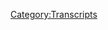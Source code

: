 {{DEFAULTSORT:
    #_TRANSCRIPT_0543:March 23-24, 2021
}}{{Transcript
    | title         = [[543: March 23-24, 2021]]
    | caption       = [https://knowledgefight.libsyn.com/543-march-23-24-2021 Listen to this episode on Libsyn]
    | episodeNumber = [[543: March 23-24, 2021|543]]
    | length        = 01:22:56
}}

{{MessageBox
    | header     = Warning: Bot Generated Content
    | text       = This transcript was automatically generated by transcription software and likely contains many mistakes and misattributions. Please check the audio for definitive quotes, attribution, and context.
    | image      = N3yvass4myg91.webp
    | imagewidth = 50px
    | id         = warning
}}

{{TranscriptBlock
    | name      = Unknown Speaker
    | timestamp = 00:00:00.000
    | text      = N-N-N-N-N-N-Knowledge Fight
}}

{{TranscriptBlock
    | name      = Unknown Speaker
    | timestamp = 00:00:13.000
    | text      = Dan and Jordan, I am sweating
}}

{{TranscriptBlock
    | name      = Unknown Speaker
    | timestamp = 00:00:18.000
    | text      = knowledgefight.com, it's time to pray
}}

{{TranscriptBlock
    | name      = Unknown Speaker
    | timestamp = 00:00:21.000
    | text      = I have great respect for knowledgefight
}}

{{TranscriptBlock
    | name      = Unknown Speaker
    | timestamp = 00:00:24.000
    | text      = I'm sick of them posing as if they're the good guys
}}

{{TranscriptBlock
    | name      = Unknown Speaker
    | timestamp = 00:00:27.000
    | text      = saying we are the bad guys, knowledgefight
}}

{{TranscriptBlock
    | name      = Unknown Speaker
    | timestamp = 00:00:30.000
    | text      = Dan and Jordan, knowledgefight
}}

{{TranscriptBlock
    | name      = Unknown Speaker
    | timestamp = 00:00:32.000
    | text      = Riddle her, riddle her, riddle her
}}

{{TranscriptBlock
    | name      = Unknown Speaker
    | timestamp = 00:00:34.000
    | text      = I need, I need money
}}

{{TranscriptBlock
    | name      = Unknown Speaker
    | timestamp = 00:00:36.000
    | text      = Riddle her, riddle her, riddle her
}}

{{TranscriptBlock
    | name      = Unknown Speaker
    | timestamp = 00:00:39.000
    | text      = Andy and Kansas, Andy and Kansas
}}

{{TranscriptBlock
    | name      = Unknown Speaker
    | timestamp = 00:00:42.000
    | text      = Stop it, Andy and Kansas, Andy and Kansas
}}

{{TranscriptBlock
    | name      = Unknown Speaker
    | timestamp = 00:00:45.000
    | text      = Andy, Andy, it's time to pray
}}

{{TranscriptBlock
    | name      = Unknown Speaker
    | timestamp = 00:00:47.000
    | text      = Andy and Kansas, you're on the air, thanks for holding us
}}

{{TranscriptBlock
    | name      = Unknown Speaker
    | timestamp = 00:00:49.000
    | text      = Hello Alex, I'm a first time caller, I'm a huge fan
}}

{{TranscriptBlock
    | name      = Unknown Speaker
    | timestamp = 00:00:52.000
    | text      = I love your room
}}

{{TranscriptBlock
    | name      = Unknown Speaker
    | timestamp = 00:00:53.000
    | text      = knowledgefight
}}

{{TranscriptBlock
    | name      = Unknown Speaker
    | timestamp = 00:00:54.000
    | text      = knowledgefight.com
}}

{{TranscriptBlock
    | name      = Unknown Speaker
    | timestamp = 00:00:57.000
    | text      = I love you
}}

{{TranscriptBlock
    | name      = Unknown Speaker
    | timestamp = 00:00:59.000
    | text      = Hey everybody, welcome back to knowledgefight, I'm Dan
}}

{{TranscriptBlock
    | name      = Unknown Speaker
    | timestamp = 00:01:01.000
    | text      = I'm Jordan
}}

{{TranscriptBlock
    | name      = Unknown Speaker
    | timestamp = 00:01:02.000
    | text      = We're a couple dudes, like to sit around, drink novelty beverages and talk a little bit about Alex Jones
}}

{{TranscriptBlock
    | name      = Unknown Speaker
    | timestamp = 00:01:05.000
    | text      = Oh indeed we are Dan
}}

{{TranscriptBlock
    | name      = Unknown Speaker
    | timestamp = 00:01:06.000
    | text      = Jordan
}}

{{TranscriptBlock
    | name      = Unknown Speaker
    | timestamp = 00:01:07.000
    | text      = Dan
}}

{{TranscriptBlock
    | name      = Unknown Speaker
    | timestamp = 00:01:08.000
    | text      = Jordan
}}

{{TranscriptBlock
    | name      = Unknown Speaker
    | timestamp = 00:01:09.000
    | text      = Quick question for you
}}

{{TranscriptBlock
    | name      = Unknown Speaker
    | timestamp = 00:01:10.000
    | text      = What's up
}}

{{TranscriptBlock
    | name      = Unknown Speaker
    | timestamp = 00:01:11.000
    | text      = What's your bright spot today?
}}

{{TranscriptBlock
    | name      = Unknown Speaker
    | timestamp = 00:01:12.000
    | text      = My bright spot today is, I'd like to thank a wonk out there named Pat
}}

{{TranscriptBlock
    | name      = Unknown Speaker
    | timestamp = 00:01:14.000
    | text      = who got in touch and helped me find some old Alex Jones episodes
}}

{{TranscriptBlock
    | name      = Unknown Speaker
    | timestamp = 00:01:18.000
    | text      = I'm still on the hunt for more
}}

{{TranscriptBlock
    | name      = Unknown Speaker
    | timestamp = 00:01:20.000
    | text      = But it's one of the first times that a tip has actually paid off
}}

{{TranscriptBlock
    | name      = Unknown Speaker
    | timestamp = 00:01:23.000
    | text      = and I've got some interesting stuff
}}

{{TranscriptBlock
    | name      = Unknown Speaker
    | timestamp = 00:01:25.000
    | text      = I like it
}}

{{TranscriptBlock
    | name      = Unknown Speaker
    | timestamp = 00:01:26.000
    | text      = to look at, so I really appreciate that
}}

{{TranscriptBlock
    | name      = Unknown Speaker
    | timestamp = 00:01:27.000
    | text      = That's good news
}}

{{TranscriptBlock
    | name      = Unknown Speaker
    | timestamp = 00:01:28.000
    | text      = It definitely, especially as like the modern day, it's kind of like
}}

{{TranscriptBlock
    | name      = Unknown Speaker
    | timestamp = 00:01:31.000
    | text      = I mean, spoiler alert, basically I'm really underselling the episode we're about to do
}}

{{TranscriptBlock
    | name      = Unknown Speaker
    | timestamp = 00:01:36.000
    | text      = Sure, sure, sure, sure
}}

{{TranscriptBlock
    | name      = Unknown Speaker
    | timestamp = 00:01:40.000
    | text      = And I don't enjoy listening to it nearly as much as I probably would some kind of like
}}

{{TranscriptBlock
    | name      = Unknown Speaker
    | timestamp = 00:01:44.000
    | text      = way deep in the past intellectual exercise
}}

{{TranscriptBlock
    | name      = Unknown Speaker
    | timestamp = 00:01:47.000
    | text      = Yeah
}}

{{TranscriptBlock
    | name      = Unknown Speaker
    | timestamp = 00:01:48.000
    | text      = Kind of thing
}}

{{TranscriptBlock
    | name      = Unknown Speaker
    | timestamp = 00:01:49.000
    | text      = So you got home movies is what you're saying
}}

{{TranscriptBlock
    | name      = Unknown Speaker
    | timestamp = 00:01:50.000
    | text      = Clips of Alex playing baseball at 12
}}

{{TranscriptBlock
    | name      = Unknown Speaker
    | timestamp = 00:01:53.000
    | text      = Nah
}}

{{TranscriptBlock
    | name      = Unknown Speaker
    | timestamp = 00:01:54.000
    | text      = It's gonna be great
}}

{{TranscriptBlock
    | name      = Unknown Speaker
    | timestamp = 00:01:55.000
    | text      = Unless it's a variant of baseball
}}

{{TranscriptBlock
    | name      = Unknown Speaker
    | timestamp = 00:01:58.000
    | text      = that is all about anti-communist heroes of his
}}

{{TranscriptBlock
    | name      = Unknown Speaker
    | timestamp = 00:02:01.000
    | text      = John Birchball I believe is what it's called
}}

{{TranscriptBlock
    | name      = Unknown Speaker
    | timestamp = 00:02:03.000
    | text      = Birchball
}}

{{TranscriptBlock
    | name      = Unknown Speaker
    | timestamp = 00:02:04.000
    | text      = Yeah, Birchball
}}

{{TranscriptBlock
    | name      = Unknown Speaker
    | timestamp = 00:02:05.000
    | text      = Yeah, so that's my bright spot, how about you?
}}

{{TranscriptBlock
    | name      = Unknown Speaker
    | timestamp = 00:02:07.000
    | text      = My bright spot, Dan, is I found a TV show called Wellington Paranormal
}}

{{TranscriptBlock
    | name      = Unknown Speaker
    | timestamp = 00:02:12.000
    | text      = that's made by the same guys that did What We Do in the Shadows
}}

{{TranscriptBlock
    | name      = Unknown Speaker
    | timestamp = 00:02:17.000
    | text      = Jermaine Clement and Taika Waititi
}}

{{TranscriptBlock
    | name      = Unknown Speaker
    | timestamp = 00:02:20.000
    | text      = It's fantastic, it's really good, it's like an X-Files that's super understated
}}

{{TranscriptBlock
    | name      = Unknown Speaker
    | timestamp = 00:02:25.000
    | text      = in that New Zealand way where it's like they're trying to give a ticket to a werewolf
}}

{{TranscriptBlock
    | name      = Unknown Speaker
    | timestamp = 00:02:30.000
    | text      = like that kind of situation where they're just
}}

{{TranscriptBlock
    | name      = Unknown Speaker
    | timestamp = 00:02:33.000
    | text      = That sounds fun
}}

{{TranscriptBlock
    | name      = Unknown Speaker
    | timestamp = 00:02:34.000
    | text      = Oblivious to the absolute insanity going on around them
}}

{{TranscriptBlock
    | name      = Unknown Speaker
    | timestamp = 00:02:38.000
    | text      = It's just like, no, we're just trying to do our jobs
}}

{{TranscriptBlock
    | name      = Unknown Speaker
    | timestamp = 00:02:40.000
    | text      = I can dig that
}}

{{TranscriptBlock
    | name      = Unknown Speaker
    | timestamp = 00:02:41.000
    | text      = Yeah, it's really, really funny
}}

{{TranscriptBlock
    | name      = Unknown Speaker
    | timestamp = 00:02:42.000
    | text      = It's in that great vein of the mockumentary kind of stuff
}}

{{TranscriptBlock
    | name      = Unknown Speaker
    | timestamp = 00:02:45.000
    | text      = It's great
}}

{{TranscriptBlock
    | name      = Unknown Speaker
    | timestamp = 00:02:46.000
    | text      = I hate these kinds of moments because I hear that and I'm like,
}}

{{TranscriptBlock
    | name      = Unknown Speaker
    | timestamp = 00:02:49.000
    | text      = that sounds good, I probably enjoy that
}}

{{TranscriptBlock
    | name      = Unknown Speaker
    | timestamp = 00:02:51.000
    | text      = You'll never see it
}}

{{TranscriptBlock
    | name      = Unknown Speaker
    | timestamp = 00:02:52.000
    | text      = Exactly
}}

{{TranscriptBlock
    | name      = Unknown Speaker
    | timestamp = 00:02:53.000
    | text      = The second moment is like, I'm never gonna watch that
}}

{{TranscriptBlock
    | name      = Unknown Speaker
    | timestamp = 00:02:56.000
    | text      = I'm never gonna watch that shit
}}

{{TranscriptBlock
    | name      = Unknown Speaker
    | timestamp = 00:02:57.000
    | text      = Oh well, maybe one day
}}

{{TranscriptBlock
    | name      = Unknown Speaker
    | timestamp = 00:02:58.000
    | text      = Someday I'll get to New Zealand
}}

{{TranscriptBlock
    | name      = Unknown Speaker
    | timestamp = 00:03:00.000
    | text      = Then I'll watch it
}}

{{TranscriptBlock
    | name      = Unknown Speaker
    | timestamp = 00:03:01.000
    | text      = Yeah, we'll see it on the local TV
}}

{{TranscriptBlock
    | name      = Unknown Speaker
    | timestamp = 00:03:03.000
    | text      = You know, Jordan, I gotta say, I feel like it's been too long
}}

{{TranscriptBlock
    | name      = Unknown Speaker
    | timestamp = 00:03:08.000
    | text      = It feels like too long in between episodes
}}

{{TranscriptBlock
    | name      = Unknown Speaker
    | timestamp = 00:03:11.000
    | text      = What, between Mondays and Fridays?
}}

{{TranscriptBlock
    | name      = Unknown Speaker
    | timestamp = 00:03:13.000
    | text      = Yeah, it really does
}}

{{TranscriptBlock
    | name      = Unknown Speaker
    | timestamp = 00:03:15.000
    | text      = Okay
}}

{{TranscriptBlock
    | name      = Unknown Speaker
    | timestamp = 00:03:16.000
    | text      = It just feels like too long
}}

{{TranscriptBlock
    | name      = Unknown Speaker
    | timestamp = 00:03:18.000
    | text      = You are
}}

{{TranscriptBlock
    | name      = Unknown Speaker
    | timestamp = 00:03:19.000
    | text      = I'm itching to be back in this seat
}}

{{TranscriptBlock
    | name      = Unknown Speaker
    | timestamp = 00:03:20.000
    | text      = You're utterly incapable of doing anything but 12 episodes per week
}}

{{TranscriptBlock
    | name      = Unknown Speaker
    | timestamp = 00:03:24.000
    | text      = Yeah
}}

{{TranscriptBlock
    | name      = Unknown Speaker
    | timestamp = 00:03:25.000
    | text      = If you could, I would just
}}

{{TranscriptBlock
    | name      = Unknown Speaker
    | timestamp = 00:03:26.000
    | text      = I feel like we're getting back together and it's been forever
}}

{{TranscriptBlock
    | name      = Unknown Speaker
    | timestamp = 00:03:29.000
    | text      = It's surprising that it has been a while
}}

{{TranscriptBlock
    | name      = Unknown Speaker
    | timestamp = 00:03:31.000
    | text      = Especially considering, I think we watched a movie together on Tuesday
}}

{{TranscriptBlock
    | name      = Unknown Speaker
    | timestamp = 00:03:35.000
    | text      = Yeah
}}

{{TranscriptBlock
    | name      = Unknown Speaker
    | timestamp = 00:03:36.000
    | text      = Like, yeah
}}

{{TranscriptBlock
    | name      = Unknown Speaker
    | timestamp = 00:03:37.000
    | text      = Yeah, Monday
}}

{{TranscriptBlock
    | name      = Unknown Speaker
    | timestamp = 00:03:38.000
    | text      = Whatever
}}

{{TranscriptBlock
    | name      = Unknown Speaker
    | timestamp = 00:03:39.000
    | text      = Anyway, we're back in the saddle
}}

{{TranscriptBlock
    | name      = Unknown Speaker
    | timestamp = 00:03:41.000
    | text      = Indeed
}}

{{TranscriptBlock
    | name      = Unknown Speaker
    | timestamp = 00:03:42.000
    | text      = And today we'll be going over March 23rd and 24th, 2021 Blackjack
}}

{{TranscriptBlock
    | name      = Unknown Speaker
    | timestamp = 00:03:44.000
    | text      = Blackjack, oh god dammit
}}

{{TranscriptBlock
    | name      = Unknown Speaker
    | timestamp = 00:03:46.000
    | text      = And this is Tuesday and Wednesday
}}

{{TranscriptBlock
    | name      = Unknown Speaker
    | timestamp = 00:03:48.000
    | text      = Okay
}}

{{TranscriptBlock
    | name      = Unknown Speaker
    | timestamp = 00:03:49.000
    | text      = Of this here week
}}

{{TranscriptBlock
    | name      = Unknown Speaker
    | timestamp = 00:03:50.000
    | text      = Alright
}}

{{TranscriptBlock
    | name      = Unknown Speaker
    | timestamp = 00:03:51.000
    | text      = And there's something interesting that's going on, man
}}

{{TranscriptBlock
    | name      = Unknown Speaker
    | timestamp = 00:03:53.000
    | text      = Beginning of this week, Alex was gone again
}}

{{TranscriptBlock
    | name      = Unknown Speaker
    | timestamp = 00:03:56.000
    | text      = Okay
}}

{{TranscriptBlock
    | name      = Unknown Speaker
    | timestamp = 00:03:57.000
    | text      = He was out of studio again doing something on the East Coast
}}

{{TranscriptBlock
    | name      = Unknown Speaker
    | timestamp = 00:04:01.000
    | text      = Okay, okay
}}

{{TranscriptBlock
    | name      = Unknown Speaker
    | timestamp = 00:04:03.000
    | text      = Something mysterious
}}

{{TranscriptBlock
    | name      = Unknown Speaker
    | timestamp = 00:04:05.000
    | text      = He's trying to get out of Texas slowly and then it keeps pulling him back in like the Twilight Zone kind of situation
}}

{{TranscriptBlock
    | name      = Unknown Speaker
    | timestamp = 00:04:11.000
    | text      = He apparently recorded a video of himself at the Skull and Bones
}}

{{TranscriptBlock
    | name      = Unknown Speaker
    | timestamp = 00:04:16.000
    | text      = Sure
}}

{{TranscriptBlock
    | name      = Unknown Speaker
    | timestamp = 00:04:17.000
    | text      = Which I applaud
}}

{{TranscriptBlock
    | name      = Unknown Speaker
    | timestamp = 00:04:18.000
    | text      = Yeah
}}

{{TranscriptBlock
    | name      = Unknown Speaker
    | timestamp = 00:04:19.000
    | text      = Going back to his roots
}}

{{TranscriptBlock
    | name      = Unknown Speaker
    | timestamp = 00:04:20.000
    | text      = No, absolutely
}}

{{TranscriptBlock
    | name      = Unknown Speaker
    | timestamp = 00:04:21.000
    | text      = That's the kind of thing he should be moving back towards
}}

{{TranscriptBlock
    | name      = Unknown Speaker
    | timestamp = 00:04:22.000
    | text      = Why not?
}}

{{TranscriptBlock
    | name      = Unknown Speaker
    | timestamp = 00:04:23.000
    | text      = Yes
}}

{{TranscriptBlock
    | name      = Unknown Speaker
    | timestamp = 00:04:24.000
    | text      = Yeah
}}

{{TranscriptBlock
    | name      = Unknown Speaker
    | timestamp = 00:04:25.000
    | text      = Certainly better than literal devil stuff
}}

{{TranscriptBlock
    | name      = Unknown Speaker
    | timestamp = 00:04:26.000
    | text      = Yeah, I'm on Team Fuck the Skull and Crossbones
}}

{{TranscriptBlock
    | name      = Unknown Speaker
    | timestamp = 00:04:29.000
    | text      = I don't like Yale or whatever it is, fine
}}

{{TranscriptBlock
    | name      = Unknown Speaker
    | timestamp = 00:04:31.000
    | text      = At the same time, as I expressed to you, I'm going to be furious if I have to do more episodes about where Geronimo's bones are
}}

{{TranscriptBlock
    | name      = Unknown Speaker
    | timestamp = 00:04:37.000
    | text      = Yeah, I'm not going to be stoked about that one, that's true
}}

{{TranscriptBlock
    | name      = Unknown Speaker
    | timestamp = 00:04:40.000
    | text      = I don't want to hear it
}}

{{TranscriptBlock
    | name      = Unknown Speaker
    | timestamp = 00:04:41.000
    | text      = Ah, yeah
}}

{{TranscriptBlock
    | name      = Unknown Speaker
    | timestamp = 00:04:42.000
    | text      = Anyway, he is back on the 23rd and I would say not better than ever
}}

{{TranscriptBlock
    | name      = Unknown Speaker
    | timestamp = 00:04:48.000
    | text      = And we'll get down to talking about that in a little stretch of time
}}

{{TranscriptBlock
    | name      = Unknown Speaker
    | timestamp = 00:04:52.000
    | text      = But before we do, let's take a little moment, Jordan, to say thank you to some folks who are now policy wonks
}}

{{TranscriptBlock
    | name      = Unknown Speaker
    | timestamp = 00:04:56.000
    | text      = Oh, that's a great idea
}}

{{TranscriptBlock
    | name      = Unknown Speaker
    | timestamp = 00:04:57.000
    | text      = So first, globalist big Dr. B, thank you so much, you are now a policy wonk
}}

{{TranscriptBlock
    | name      = Unknown Speaker
    | timestamp = 00:05:01.000
    | text      = I'm a policy wonk
}}

{{TranscriptBlock
    | name      = Unknown Speaker
    | timestamp = 00:05:02.000
    | text      = Thank you very much, BDB
}}

{{TranscriptBlock
    | name      = Unknown Speaker
    | timestamp = 00:05:04.000
    | text      = Thank you
}}

{{TranscriptBlock
    | name      = Unknown Speaker
    | timestamp = 00:05:05.000
    | text      = Next, Jay in Maine, thank you so much, you are now a policy wonk
}}

{{TranscriptBlock
    | name      = Unknown Speaker
    | timestamp = 00:05:07.000
    | text      = I'm a policy wonk
}}

{{TranscriptBlock
    | name      = Unknown Speaker
    | timestamp = 00:05:08.000
    | text      = Thanks, Jay
}}

{{TranscriptBlock
    | name      = Unknown Speaker
    | timestamp = 00:05:09.000
    | text      = Thank you
}}

{{TranscriptBlock
    | name      = Unknown Speaker
    | timestamp = 00:05:10.000
    | text      = Next, you are now a policy wonk, thank you so much, you are now a policy wonk
}}

{{TranscriptBlock
    | name      = Unknown Speaker
    | timestamp = 00:05:14.000
    | text      = I'm a policy wonk
}}

{{TranscriptBlock
    | name      = Unknown Speaker
    | timestamp = 00:05:15.000
    | text      = Thank you very much, you are now a policy wonk
}}

{{TranscriptBlock
    | name      = Unknown Speaker
    | timestamp = 00:05:18.000
    | text      = Tongue twister
}}

{{TranscriptBlock
    | name      = Unknown Speaker
    | timestamp = 00:05:19.000
    | text      = Oh, boy
}}

{{TranscriptBlock
    | name      = Unknown Speaker
    | timestamp = 00:05:20.000
    | text      = Next, Lord Cakewagon, thank you so much, you are now a policy wonk
}}

{{TranscriptBlock
    | name      = Unknown Speaker
    | timestamp = 00:05:22.000
    | text      = I'm a policy wonk
}}

{{TranscriptBlock
    | name      = Unknown Speaker
    | timestamp = 00:05:23.000
    | text      = Thank you very much Lord Cakewagon
}}

{{TranscriptBlock
    | name      = Unknown Speaker
    | timestamp = 00:05:25.000
    | text      = And Muffin pants, thank you so much, you are now a policy wonk
}}

{{TranscriptBlock
    | name      = Unknown Speaker
    | timestamp = 00:05:28.000
    | text      = I'm a policy wonk
}}

{{TranscriptBlock
    | name      = Unknown Speaker
    | timestamp = 00:05:29.000
    | text      = Thank you very much, Muffin pants
}}

{{TranscriptBlock
    | name      = Unknown Speaker
    | timestamp = 00:05:31.000
    | text      = Also, Baby Goblin, what's going on? You are now a policy wonk
}}

{{TranscriptBlock
    | name      = Unknown Speaker
    | timestamp = 00:05:34.000
    | text      = I'm a policy wonk
}}

{{TranscriptBlock
    | name      = Unknown Speaker
    | timestamp = 00:05:36.000
    | text      = Thank you very much, Runc
}}

{{TranscriptBlock
    | name      = Unknown Speaker
    | timestamp = 00:05:37.000
    | text      = Did you know that Baby Goblin was made a Lord between now and when they sent that in so that's Lord Baby Goblin
}}

{{TranscriptBlock
    | name      = Unknown Speaker
    | timestamp = 00:05:43.459
    | text      = I did not realize that. 40% of all Wonks are Lords. I did not realize there was this honorific. Yeah, it's a weird thing that happens.
}}

{{TranscriptBlock
    | name      = Unknown Speaker
    | timestamp = 00:05:50.100
    | text      = Hmm. Yeah, and then also that reminded me that when we were doing our zipping up the mailbag
}}

{{TranscriptBlock
    | name      = Unknown Speaker
    | timestamp = 00:05:55.759
    | text      = One of the things we forgot was that goblin. Oh, I know! That got sent, it was sitting right next to you. I brought it from my place
}}

{{TranscriptBlock
    | name      = Unknown Speaker
    | timestamp = 00:06:01.939
    | text      = I was so gentle with it. I was holding it at the palm of my hand like can't let anything bad happen to it. Very, very delicate. And then I didn't get to show anybody.
}}

{{TranscriptBlock
    | name      = Unknown Speaker
    | timestamp = 00:06:08.839
    | text      = And that was from Cameron, and so thank you so much Cameron. You are now a technocrat. Yes, thank you very much.
}}

{{TranscriptBlock
    | name      = Unknown Speaker
    | timestamp = 00:06:14.439
    | text      = And Drew Desedue, thank you so much. You are now a technocrat.
}}

{{TranscriptBlock
    | name      = Unknown Speaker
    | timestamp = 00:06:19.040
    | text      = I'm a policy wonk. Crikey mate, that's fantastic. Have yourself a brew.
}}

{{TranscriptBlock
    | name      = Unknown Speaker
    | timestamp = 00:06:23.540
    | text      = How's your 401k doing, bro?
}}

{{TranscriptBlock
    | name      = Unknown Speaker
    | timestamp = 00:06:25.040
    | text      = Alright, we gotta go full tilt boogie on this Watson, alright? Let's just get down to business. We ain't making that money off that heroin.
}}

{{TranscriptBlock
    | name      = Unknown Speaker
    | timestamp = 00:06:30.939
    | text      = Why you pimps so good? My neck is freakishly large. I declare info war on you.
}}

{{TranscriptBlock
    | name      = Unknown Speaker
    | timestamp = 00:06:37.439
    | text      = Thank you to y'all. Yes, thank you very much.
}}

{{TranscriptBlock
    | name      = Unknown Speaker
    | timestamp = 00:06:40.439
    | text      = So yeah, I would say that this stretch of time is bad. And there was actually a bit more in it that I felt it was offensively bad.
}}

{{TranscriptBlock
    | name      = Unknown Speaker
    | timestamp = 00:06:51.839
    | text      = Like, it felt more like I don't want to do this. Which type? We have many different types of bad on this show.
}}

{{TranscriptBlock
    | name      = Unknown Speaker
    | timestamp = 00:06:58.839
    | text      = We have the incompetent kind, we have the uninspired kind, we have the horrific evil kind.
}}

{{TranscriptBlock
    | name      = Unknown Speaker
    | timestamp = 00:07:04.839
    | text      = What type of bad are we talking about? We can't even use the word bad anymore. Yeah, that's true.
}}

{{TranscriptBlock
    | name      = Unknown Speaker
    | timestamp = 00:07:08.839
    | text      = It's tough to exactly pigeonhole it, but it just feels like generalized incitement.
}}

{{TranscriptBlock
    | name      = Unknown Speaker
    | timestamp = 00:07:15.839
    | text      = And it's kind of a generalized boring incitement. That's not good.
}}

{{TranscriptBlock
    | name      = Unknown Speaker
    | timestamp = 00:07:19.839
    | text      = That largely has to do around white fears and immigrants, there's a lot of that.
}}

{{TranscriptBlock
    | name      = Unknown Speaker
    | timestamp = 00:07:25.839
    | text      = And I questioned on a certain level while I was listening to these, is this even worth it?
}}

{{TranscriptBlock
    | name      = Unknown Speaker
    | timestamp = 00:07:31.839
    | text      = Does this rise to the level of paying attention to it? Because it's pretty much just fucking gross most of the time.
}}

{{TranscriptBlock
    | name      = Unknown Speaker
    | timestamp = 00:07:40.839
    | text      = Well that's not good. No, it's not.
}}

{{TranscriptBlock
    | name      = Unknown Speaker
    | timestamp = 00:07:43.839
    | text      = It's not even super bad, it's just real gross.
}}

{{TranscriptBlock
    | name      = Unknown Speaker
    | timestamp = 00:07:46.839
    | text      = Anyway, here's an out of context drop from today's show.
}}

{{TranscriptBlock
    | name      = Unknown Speaker
    | timestamp = 00:07:49.839
    | text      = These people are evil. And when I say they're not even physically ugly, it's that they're not real.
}}

{{TranscriptBlock
    | name      = Unknown Speaker
    | timestamp = 00:07:55.839
    | text      = Like when you see a mannequin or you see, like I say, plastic fruit, you know it's plastic fruit no matter how good it is, no matter how fake it is.
}}

{{TranscriptBlock
    | name      = Unknown Speaker
    | timestamp = 00:08:02.839
    | text      = You look at it and you go, that's fake. You just know.
}}

{{TranscriptBlock
    | name      = Unknown Speaker
    | timestamp = 00:08:05.839
    | text      = And you look at them and you go, that's not normal. That's not normal.
}}

{{TranscriptBlock
    | name      = Unknown Speaker
    | timestamp = 00:08:09.839
    | text      = Look at Brian Stelter, that's not normal. That's an enemy. That's the enemy.
}}

{{TranscriptBlock
    | name      = Unknown Speaker
    | timestamp = 00:08:14.839
    | text      = God Blaggit? God Blaggit. God Blaggit? Blaggit!
}}

{{TranscriptBlock
    | name      = Unknown Speaker
    | timestamp = 00:08:20.839
    | text      = He screams to God himself, how dare you make me kill my son Blaggit?
}}

{{TranscriptBlock
    | name      = Unknown Speaker
    | timestamp = 00:08:26.839
    | text      = I heard that and I was like, all I want to do now for the rest of my life is hide plastic fruit around Alex.
}}

{{TranscriptBlock
    | name      = Unknown Speaker
    | timestamp = 00:08:35.840
    | text      = I was going to say, that sounds like a man who has tried to eat plastic fruit. 100%.
}}

{{TranscriptBlock
    | name      = Unknown Speaker
    | timestamp = 00:08:40.840
    | text      = I just want to get him on camera eating plastic fruit.
}}

{{TranscriptBlock
    | name      = Unknown Speaker
    | timestamp = 00:08:44.840
    | text      = It's like somebody who goes out of the way to all of a sudden be like, you know, I've never tripped going upstairs embarrassingly.
}}

{{TranscriptBlock
    | name      = Unknown Speaker
    | timestamp = 00:08:49.840
    | text      = It's never happened to me. I've seen tons of people do it before, but not me!
}}

{{TranscriptBlock
    | name      = Unknown Speaker
    | timestamp = 00:08:53.840
    | text      = So Alex is late to work on the 23rd and it's because his plane was delayed.
}}

{{TranscriptBlock
    | name      = Unknown Speaker
    | timestamp = 00:08:59.840
    | text      = And so he recorded himself prior to this so you'd have something to play in the beginning of the show.
}}

{{TranscriptBlock
    | name      = Unknown Speaker
    | timestamp = 00:09:06.840
    | text      = I'm Alex Jones, your host, and as we speak, I'm about to arrive at the studio and complete the transmission live.
}}

{{TranscriptBlock
    | name      = Unknown Speaker
    | timestamp = 00:09:12.840
    | text      = But I'm coming to you from earlier today in the space-time continuum as major news and information breaks.
}}

{{TranscriptBlock
    | name      = Unknown Speaker
    | timestamp = 00:09:19.840
    | text      = We're about to premiere this amazing report that only you can share with others and defeat the globalists.
}}

{{TranscriptBlock
    | name      = Unknown Speaker
    | timestamp = 00:09:24.840
    | text      = This is seriously a mission. We are seriously on the cutting edge of this fight.
}}

{{TranscriptBlock
    | name      = Unknown Speaker
    | timestamp = 00:09:28.840
    | text      = This goddamn anti-communist Smokey the Bear.
}}

{{TranscriptBlock
    | name      = Unknown Speaker
    | timestamp = 00:09:31.840
    | text      = Only you can stop the globalists.
}}

{{TranscriptBlock
    | name      = Unknown Speaker
    | timestamp = 00:09:33.840
    | text      = Okay, we gotta get, we gotta get, I want video surveillance footage of him recording that in a weird bathroom somewhere.
}}

{{TranscriptBlock
    | name      = Unknown Speaker
    | timestamp = 00:09:41.840
    | text      = Right, and trying to eat the fake fruit that's on the counter.
}}

{{TranscriptBlock
    | name      = Unknown Speaker
    | timestamp = 00:09:43.840
    | text      = Actually, I don't want that surveillance. Never mind. Yeah.
}}

{{TranscriptBlock
    | name      = Unknown Speaker
    | timestamp = 00:09:45.840
    | text      = So, you know, here's some of the stuff he's covering in his pre-recorded shit.
}}

{{TranscriptBlock
    | name      = Unknown Speaker
    | timestamp = 00:09:48.840
    | text      = Okay.
}}

{{TranscriptBlock
    | name      = Unknown Speaker
    | timestamp = 00:09:49.840
    | text      = Now the incredible news is Project Veritas has done it yet again.
}}

{{TranscriptBlock
    | name      = Unknown Speaker
    | timestamp = 00:09:52.840
    | text      = They just had a major court ruling where a judge said the New York Times printed lies about them, that they were fake news, that that was a known fraud and that the New York Times lied.
}}

{{TranscriptBlock
    | name      = Unknown Speaker
    | timestamp = 00:10:01.840
    | text      = Project Veritas did not win that lawsuit.
}}

{{TranscriptBlock
    | name      = Unknown Speaker
    | timestamp = 00:10:03.840
    | text      = The headline that Alex is lying about here have to do with a New York Supreme Court judge determining that Veritas's defamation suit against the Times can move forward.
}}

{{TranscriptBlock
    | name      = Unknown Speaker
    | timestamp = 00:10:13.840
    | text      = A couple articles in the Times referred to some Veritas videos as deceptive, but the judge felt that this was more opinion than it was straight up reporting of news.
}}

{{TranscriptBlock
    | name      = Unknown Speaker
    | timestamp = 00:10:21.840
    | text      = This kind of ruling honestly just seems like a parody where a liar is getting the court to force journalists to strictly adhere to rules that they themselves think are jokes.
}}

{{TranscriptBlock
    | name      = Unknown Speaker
    | timestamp = 00:10:29.840
    | text      = Yeah.
}}

{{TranscriptBlock
    | name      = Unknown Speaker
    | timestamp = 00:10:30.840
    | text      = I don't know.
}}

{{TranscriptBlock
    | name      = Unknown Speaker
    | timestamp = 00:10:31.840
    | text      = Anyway, the game here for Project Veritas isn't actually to win the case or anything like that.
}}

{{TranscriptBlock
    | name      = Unknown Speaker
    | timestamp = 00:10:35.840
    | text      = It's about the media circus they can drum up along the way while simultaneously trying to make other outlets scared to critically cover their work.
}}

{{TranscriptBlock
    | name      = Unknown Speaker
    | timestamp = 00:10:41.840
    | text      = That's what's going on here.
}}

{{TranscriptBlock
    | name      = Unknown Speaker
    | timestamp = 00:10:43.840
    | text      = Yeah, there should be a consultancy for dumb old judges who are like, well, I guess we have to take these people as good faith actors because of the legal system.
}}

{{TranscriptBlock
    | name      = Unknown Speaker
    | timestamp = 00:10:54.840
    | text      = And we could just be like, hey, no, you guys probably should have charged them with a federal crime a few years ago.
}}

{{TranscriptBlock
    | name      = Unknown Speaker
    | timestamp = 00:11:00.840
    | text      = So no, fuck these guys.
}}

{{TranscriptBlock
    | name      = Unknown Speaker
    | timestamp = 00:11:02.840
    | text      = So Alex still hasn't shown up at this point and it's getting to be like a ways into the show.
}}

{{TranscriptBlock
    | name      = Unknown Speaker
    | timestamp = 00:11:08.840
    | text      = And so Owen's got to break in with some big news.
}}

{{TranscriptBlock
    | name      = Unknown Speaker
    | timestamp = 00:11:12.840
    | text      = Ladies and gentlemen, we are live inside the Infowars world headquarters here.
}}

{{TranscriptBlock
    | name      = Unknown Speaker
    | timestamp = 00:11:17.840
    | text      = Owen Troyer sitting in studio.
}}

{{TranscriptBlock
    | name      = Unknown Speaker
    | timestamp = 00:11:18.840
    | text      = We're going to go back to Alex Jones here shortly.
}}

{{TranscriptBlock
    | name      = Unknown Speaker
    | timestamp = 00:11:22.840
    | text      = He's going to be joining us live here shortly as well.
}}

{{TranscriptBlock
    | name      = Unknown Speaker
    | timestamp = 00:11:25.840
    | text      = But I had to break in and report some of the latest that we know of the Boulder, Colorado shooter.
}}

{{TranscriptBlock
    | name      = Unknown Speaker
    | timestamp = 00:11:33.840
    | text      = Obviously his name, Ahmad Al Isa.
}}

{{TranscriptBlock
    | name      = Unknown Speaker
    | timestamp = 00:11:37.840
    | text      = It's now coming out.
}}

{{TranscriptBlock
    | name      = Unknown Speaker
    | timestamp = 00:11:38.840
    | text      = He was an Islamic State sympathizer, so an Islamicist.
}}

{{TranscriptBlock
    | name      = Unknown Speaker
    | timestamp = 00:11:42.840
    | text      = He was a immigrant from Syria.
}}

{{TranscriptBlock
    | name      = Unknown Speaker
    | timestamp = 00:11:45.840
    | text      = I don't know if I can find any evidence that he was an Islamic State sympathizer outside of wild conjecture being made by the guy who runs Jihad Watch.
}}

{{TranscriptBlock
    | name      = Unknown Speaker
    | timestamp = 00:11:53.840
    | text      = Yeah, I was going to say, all we've got there is Owen read the name and he was like, well, obviously this is a terrorist.
}}

{{TranscriptBlock
    | name      = Unknown Speaker
    | timestamp = 00:11:59.840
    | text      = And the thing that I find really interesting is even like within the last week, you can see how news is dealt with differently.
}}

{{TranscriptBlock
    | name      = Unknown Speaker
    | timestamp = 00:12:06.840
    | text      = When there was those shootings at the spas in Atlanta, Alex didn't even talk about it.
}}

{{TranscriptBlock
    | name      = Unknown Speaker
    | timestamp = 00:12:11.840
    | text      = And then the next day it was like, ah, incel weirdo, or whatever.
}}

{{TranscriptBlock
    | name      = Unknown Speaker
    | timestamp = 00:12:15.840
    | text      = And then just moved on.
}}

{{TranscriptBlock
    | name      = Unknown Speaker
    | timestamp = 00:12:16.840
    | text      = Maybe touched the story for a second on the second day.
}}

{{TranscriptBlock
    | name      = Unknown Speaker
    | timestamp = 00:12:20.840
    | text      = When it's this, break into coverage.
}}

{{TranscriptBlock
    | name      = Unknown Speaker
    | timestamp = 00:12:23.840
    | text      = Owen Troyer's got to come into studio to break in to give you the latest.
}}

{{TranscriptBlock
    | name      = Unknown Speaker
    | timestamp = 00:12:27.840
    | text      = Kind of see what's going on here.
}}

{{TranscriptBlock
    | name      = Unknown Speaker
    | timestamp = 00:12:30.840
    | text      = This is something that should fill people with great shame.
}}

{{TranscriptBlock
    | name      = Unknown Speaker
    | timestamp = 00:12:33.840
    | text      = And the only way they can survive this long is by having that part of their brain removed at some point in their lives.
}}

{{TranscriptBlock
    | name      = Unknown Speaker
    | timestamp = 00:12:40.840
    | text      = Because that is disgusting.
}}

{{TranscriptBlock
    | name      = Unknown Speaker
    | timestamp = 00:12:42.840
    | text      = Just on a really deep human level, just disgusting.
}}

{{TranscriptBlock
    | name      = Unknown Speaker
    | timestamp = 00:12:47.840
    | text      = Because it proves beyond reasonable doubt that they are choosing which stories maliciously.
}}

{{TranscriptBlock
    | name      = Unknown Speaker
    | timestamp = 00:12:54.840
    | text      = Not because of any kind of newsworthiness purely by malice.
}}

{{TranscriptBlock
    | name      = Unknown Speaker
    | timestamp = 00:13:00.840
    | text      = Yeah.
}}

{{TranscriptBlock
    | name      = Unknown Speaker
    | timestamp = 00:13:01.840
    | text      = Yeah.
}}

{{TranscriptBlock
    | name      = Unknown Speaker
    | timestamp = 00:13:02.840
    | text      = Yeah.
}}

{{TranscriptBlock
    | name      = Unknown Speaker
    | timestamp = 00:13:03.840
    | text      = I mean, I think it's demonstrated throughout the most of my career.
}}

{{TranscriptBlock
    | name      = Unknown Speaker
    | timestamp = 00:13:06.840
    | text      = I mean, you can't even, there's no middle ground on that whatsoever.
}}

{{TranscriptBlock
    | name      = Unknown Speaker
    | timestamp = 00:13:10.840
    | text      = No, it's pretty tough.
}}

{{TranscriptBlock
    | name      = Unknown Speaker
    | timestamp = 00:13:11.840
    | text      = Yeah.
}}

{{TranscriptBlock
    | name      = Unknown Speaker
    | timestamp = 00:13:12.840
    | text      = So Owen knows, I mean he's been around long enough at Infowars that he knows the game.
}}

{{TranscriptBlock
    | name      = Unknown Speaker
    | timestamp = 00:13:16.840
    | text      = He knows exactly what they do in these cases of shootings.
}}

{{TranscriptBlock
    | name      = Unknown Speaker
    | timestamp = 00:13:19.840
    | text      = Sure. Gun control is common.
}}

{{TranscriptBlock
    | name      = Unknown Speaker
    | timestamp = 00:13:21.840
    | text      = Well, of course. But also, psych meds, got to talk about that.
}}

{{TranscriptBlock
    | name      = Unknown Speaker
    | timestamp = 00:13:24.840
    | text      = Got to portray him as the other side.
}}

{{TranscriptBlock
    | name      = Unknown Speaker
    | timestamp = 00:13:27.840
    | text      = Sure.
}}

{{TranscriptBlock
    | name      = Unknown Speaker
    | timestamp = 00:13:28.840
    | text      = He was a leftist, bro.
}}

{{TranscriptBlock
    | name      = Unknown Speaker
    | timestamp = 00:13:29.840
    | text      = Of course.
}}

{{TranscriptBlock
    | name      = Unknown Speaker
    | timestamp = 00:13:30.840
    | text      = He was, it seems maybe a paranoid schizophrenic.
}}

{{TranscriptBlock
    | name      = Unknown Speaker
    | timestamp = 00:13:35.840
    | text      = So who knows what kind of pharmaceutical drugs he had been prescribed potentially for those mental problems.
}}

{{TranscriptBlock
    | name      = Unknown Speaker
    | timestamp = 00:13:43.840
    | text      = And then we also have a lot of his social media activity before it was deleted.
}}

{{TranscriptBlock
    | name      = Unknown Speaker
    | timestamp = 00:13:50.840
    | text      = Before it was deleted, showing that he was an anti-Trumper.
}}

{{TranscriptBlock
    | name      = Unknown Speaker
    | timestamp = 00:13:55.840
    | text      = He was a leftist, liberal progressive.
}}

{{TranscriptBlock
    | name      = Unknown Speaker
    | timestamp = 00:13:58.840
    | text      = He was one of those that pushed the leftist narrative to a T.
}}

{{TranscriptBlock
    | name      = Unknown Speaker
    | timestamp = 00:14:05.840
    | text      = So, I mean, they do have some screenshots of what appear to be his social media.
}}

{{TranscriptBlock
    | name      = Unknown Speaker
    | timestamp = 00:14:09.840
    | text      = Sure.
}}

{{TranscriptBlock
    | name      = Unknown Speaker
    | timestamp = 00:14:10.840
    | text      = And I mean, some of those descriptions are slightly fair.
}}

{{TranscriptBlock
    | name      = Unknown Speaker
    | timestamp = 00:14:12.840
    | text      = He had some post that they showed that were critical of Trump, but like,
}}

{{TranscriptBlock
    | name      = Unknown Speaker
    | timestamp = 00:14:16.840
    | text      = Cool.
}}

{{TranscriptBlock
    | name      = Unknown Speaker
    | timestamp = 00:14:17.840
    | text      = I don't know how much, like, it doesn't seem like it has anything to do with,
}}

{{TranscriptBlock
    | name      = Unknown Speaker
    | timestamp = 00:14:21.840
    | text      = at least they haven't demonstrated at all that it has anything to do with what happened.
}}

{{TranscriptBlock
    | name      = Unknown Speaker
    | timestamp = 00:14:25.840
    | text      = So Alex plays audio of the shooting.
}}

{{TranscriptBlock
    | name      = Unknown Speaker
    | timestamp = 00:14:29.840
    | text      = No.
}}

{{TranscriptBlock
    | name      = Unknown Speaker
    | timestamp = 00:14:30.840
    | text      = And I think it's incredibly exploitative and I'm not going to play that here,
}}

{{TranscriptBlock
    | name      = Unknown Speaker
    | timestamp = 00:14:34.840
    | text      = but I'm going to play what he has afterwards.
}}

{{TranscriptBlock
    | name      = Unknown Speaker
    | timestamp = 00:14:36.840
    | text      = Okay.
}}

{{TranscriptBlock
    | name      = Unknown Speaker
    | timestamp = 00:14:37.840
    | text      = This is his, something he had prerecorded also.
}}

{{TranscriptBlock
    | name      = Unknown Speaker
    | timestamp = 00:14:43.840
    | text      = His name was Eric Talley, a 51-year-old father of seven who was a patriot and who really loved human life.
}}

{{TranscriptBlock
    | name      = Unknown Speaker
    | timestamp = 00:14:53.840
    | text      = And that everybody that knew him said was just an amazing person.
}}

{{TranscriptBlock
    | name      = Unknown Speaker
    | timestamp = 00:14:56.840
    | text      = And he died heroically, helping stop some type of insane demonic psycho
}}

{{TranscriptBlock
    | name      = Unknown Speaker
    | timestamp = 00:15:03.840
    | text      = that went into a King's Super grocery store in Boulder, Colorado,
}}

{{TranscriptBlock
    | name      = Unknown Speaker
    | timestamp = 00:15:07.840
    | text      = and shot and killed 10 people, including this police officer.
}}

{{TranscriptBlock
    | name      = Unknown Speaker
    | timestamp = 00:15:10.840
    | text      = He's the only name we know right now.
}}

{{TranscriptBlock
    | name      = Unknown Speaker
    | timestamp = 00:15:11.840
    | text      = This is tragic and I'm not, you know, not going to diminish anything,
}}

{{TranscriptBlock
    | name      = Unknown Speaker
    | timestamp = 00:15:15.840
    | text      = but the way Alex is behaving around this is really exploitative.
}}

{{TranscriptBlock
    | name      = Unknown Speaker
    | timestamp = 00:15:20.840
    | text      = That's really the only way I can put it.
}}

{{TranscriptBlock
    | name      = Unknown Speaker
    | timestamp = 00:15:22.840
    | text      = And then when Owen starts talking about what the solution to these problems are,
}}

{{TranscriptBlock
    | name      = Unknown Speaker
    | timestamp = 00:15:27.840
    | text      = it kind of runs counter to the way Alex in his prerecorded stuff is trying to build this up.
}}

{{TranscriptBlock
    | name      = Unknown Speaker
    | timestamp = 00:15:33.840
    | text      = Look, here's the deal.
}}

{{TranscriptBlock
    | name      = Unknown Speaker
    | timestamp = 00:15:35.840
    | text      = Mass shootings in this country are really a rare occurrence
}}

{{TranscriptBlock
    | name      = Unknown Speaker
    | timestamp = 00:15:38.840
    | text      = and they would be even more rare if we had citizens with guns stopping them.
}}

{{TranscriptBlock
    | name      = Unknown Speaker
    | timestamp = 00:15:43.840
    | text      = But they know the police take at least two minutes to get to the scene
}}

{{TranscriptBlock
    | name      = Unknown Speaker
    | timestamp = 00:15:46.840
    | text      = so they know they can fire off at least a magazine or two full of rounds
}}

{{TranscriptBlock
    | name      = Unknown Speaker
    | timestamp = 00:15:51.840
    | text      = of innocent people killing people and get away with it
}}

{{TranscriptBlock
    | name      = Unknown Speaker
    | timestamp = 00:15:54.840
    | text      = because they never get stopped until the cops show up.
}}

{{TranscriptBlock
    | name      = Unknown Speaker
    | timestamp = 00:15:58.840
    | text      = One person, one citizen, one good citizen with a gun
}}

{{TranscriptBlock
    | name      = Unknown Speaker
    | timestamp = 00:16:03.840
    | text      = could have saved lives in that Colorado grocery store.
}}

{{TranscriptBlock
    | name      = Unknown Speaker
    | timestamp = 00:16:08.840
    | text      = And so there's this whole notion like, oh, you just want it to be like,
}}

{{TranscriptBlock
    | name      = Unknown Speaker
    | timestamp = 00:16:11.840
    | text      = blah, blah, blah, everybody with a pistol on their head, blah, blah, blah.
}}

{{TranscriptBlock
    | name      = Unknown Speaker
    | timestamp = 00:16:14.840
    | text      = No, that's not how I want it. That's not how I want it at all.
}}

{{TranscriptBlock
    | name      = Unknown Speaker
    | timestamp = 00:16:18.840
    | text      = I want white people to have guns.
}}

{{TranscriptBlock
    | name      = Unknown Speaker
    | timestamp = 00:16:20.840
    | text      = One crazy guy, one bad guy with a gun to kill ten people,
}}

{{TranscriptBlock
    | name      = Unknown Speaker
    | timestamp = 00:16:26.840
    | text      = all it would have taken was one good guy with a gun in that store to stop it.
}}

{{TranscriptBlock
    | name      = Unknown Speaker
    | timestamp = 00:16:30.840
    | text      = The problem is that one of the people who was killed was a cop
}}

{{TranscriptBlock
    | name      = Unknown Speaker
    | timestamp = 00:16:33.840
    | text      = who was responding who had a gun.
}}

{{TranscriptBlock
    | name      = Unknown Speaker
    | timestamp = 00:16:35.840
    | text      = Oh, they didn't give him the gun that day.
}}

{{TranscriptBlock
    | name      = Unknown Speaker
    | timestamp = 00:16:38.840
    | text      = I mean, it's not like this disproves any possibility
}}

{{TranscriptBlock
    | name      = Unknown Speaker
    | timestamp = 00:16:41.840
    | text      = of someone disrupting an active shooting or anything like that,
}}

{{TranscriptBlock
    | name      = Unknown Speaker
    | timestamp = 00:16:44.840
    | text      = but the notion that they have that this is a magic, pardon the expression,
}}

{{TranscriptBlock
    | name      = Unknown Speaker
    | timestamp = 00:16:48.840
    | text      = a magic bullet to stop situations like this is just, it's just ludicrous.
}}

{{TranscriptBlock
    | name      = Unknown Speaker
    | timestamp = 00:16:53.840
    | text      = Yeah, in order to stop mass shootings, we need to get one good guy with a gun
}}

{{TranscriptBlock
    | name      = Unknown Speaker
    | timestamp = 00:16:59.840
    | text      = to either assume people are going to be a mass shooter
}}

{{TranscriptBlock
    | name      = Unknown Speaker
    | timestamp = 00:17:02.840
    | text      = and just start killing before anyone is a mass shooter
}}

{{TranscriptBlock
    | name      = Unknown Speaker
    | timestamp = 00:17:06.839
    | text      = or get to the point where they're killing people after one or two killings.
}}

{{TranscriptBlock
    | name      = Unknown Speaker
    | timestamp = 00:17:11.839
    | text      = So it's not a mass shooting. It's just four or five people dead.
}}

{{TranscriptBlock
    | name      = Unknown Speaker
    | timestamp = 00:17:15.839
    | text      = I don't think you're solving a goddamn thing.
}}

{{TranscriptBlock
    | name      = Unknown Speaker
    | timestamp = 00:17:18.839
    | text      = Yeah, interject into the center of an active shooting
}}

{{TranscriptBlock
    | name      = Unknown Speaker
    | timestamp = 00:17:22.839
    | text      = and deputize yourself to shoot out with somebody who...
}}

{{TranscriptBlock
    | name      = Unknown Speaker
    | timestamp = 00:17:26.839
    | text      = I don't think this is a good solution,
}}

{{TranscriptBlock
    | name      = Unknown Speaker
    | timestamp = 00:17:29.839
    | text      = and I think that InfoWar's own reporting is a little bit convoluted on this front.
}}

{{TranscriptBlock
    | name      = Unknown Speaker
    | timestamp = 00:17:34.839
    | text      = Anyway, Owen has a belief that most people won't ever be really affected by mass shootings,
}}

{{TranscriptBlock
    | name      = Unknown Speaker
    | timestamp = 00:17:40.839
    | text      = and I mean, that's a little offensive, but everyone will be affected by liberal policies.
}}

{{TranscriptBlock
    | name      = Unknown Speaker
    | timestamp = 00:17:49.839
    | text      = Oh, that'll happen.
}}

{{TranscriptBlock
    | name      = Unknown Speaker
    | timestamp = 00:17:50.839
    | text      = Most people listening to this broadcast will probably never be directly impacted by a mass shooting.
}}

{{TranscriptBlock
    | name      = Unknown Speaker
    | timestamp = 00:17:54.839
    | text      = Let's pray to God that continues.
}}

{{TranscriptBlock
    | name      = Unknown Speaker
    | timestamp = 00:17:57.839
    | text      = But almost everybody listening to this podcast,
}}

{{TranscriptBlock
    | name      = Unknown Speaker
    | timestamp = 00:17:59.839
    | text      = almost everybody listening to this radio show,
}}

{{TranscriptBlock
    | name      = Unknown Speaker
    | timestamp = 00:18:01.839
    | text      = almost everybody watching this right now
}}

{{TranscriptBlock
    | name      = Unknown Speaker
    | timestamp = 00:18:04.839
    | text      = is going to be negatively impacted by Democrat liberal policies
}}

{{TranscriptBlock
    | name      = Unknown Speaker
    | timestamp = 00:18:08.839
    | text      = just like everyone in that grocery store was.
}}

{{TranscriptBlock
    | name      = Unknown Speaker
    | timestamp = 00:18:11.839
    | text      = That's the real threat.
}}

{{TranscriptBlock
    | name      = Unknown Speaker
    | timestamp = 00:18:13.839
    | text      = And now the liberal lefties are going so out of control.
}}

{{TranscriptBlock
    | name      = Unknown Speaker
    | timestamp = 00:18:16.839
    | text      = Their minds are so warped. Their minds are so bent, propagandized.
}}

{{TranscriptBlock
    | name      = Unknown Speaker
    | timestamp = 00:18:21.839
    | text      = They've become dangers to society.
}}

{{TranscriptBlock
    | name      = Unknown Speaker
    | timestamp = 00:18:24.839
    | text      = So this individual was a danger to society.
}}

{{TranscriptBlock
    | name      = Unknown Speaker
    | timestamp = 00:18:27.839
    | text      = He came in with a gun. He killed people.
}}

{{TranscriptBlock
    | name      = Unknown Speaker
    | timestamp = 00:18:30.839
    | text      = Well, most of these liberals may not have a gun, but they're dangers to society.
}}

{{TranscriptBlock
    | name      = Unknown Speaker
    | timestamp = 00:18:35.839
    | text      = Their policies will kill you.
}}

{{TranscriptBlock
    | name      = Unknown Speaker
    | timestamp = 00:18:38.839
    | text      = Their policies will kill freedom in the West.
}}

{{TranscriptBlock
    | name      = Unknown Speaker
    | timestamp = 00:18:42.839
    | text      = So the only policies really that he could be really talking about are...
}}

{{TranscriptBlock
    | name      = Unknown Speaker
    | timestamp = 00:18:46.839
    | text      = Have to be gun control, right?
}}

{{TranscriptBlock
    | name      = Unknown Speaker
    | timestamp = 00:18:47.839
    | text      = Well, that's one possibility.
}}

{{TranscriptBlock
    | name      = Unknown Speaker
    | timestamp = 00:18:49.839
    | text      = Disarming people who could be the good person with a gun who can carry out murder against a murderer.
}}

{{TranscriptBlock
    | name      = Unknown Speaker
    | timestamp = 00:18:55.839
    | text      = Or it's immigration-related, because this guy came from Syria a number of years back.
}}

{{TranscriptBlock
    | name      = Unknown Speaker
    | timestamp = 00:19:01.839
    | text      = And so that would be the leftist policy that he's attacking there.
}}

{{TranscriptBlock
    | name      = Unknown Speaker
    | timestamp = 00:19:05.839
    | text      = They're letting people who do these mass shootings in.
}}

{{TranscriptBlock
    | name      = Unknown Speaker
    | timestamp = 00:19:08.839
    | text      = Sure, sure, sure, sure, sure.
}}

{{TranscriptBlock
    | name      = Unknown Speaker
    | timestamp = 00:19:09.839
    | text      = And either way, it's dumb.
}}

{{TranscriptBlock
    | name      = Unknown Speaker
    | timestamp = 00:19:12.839
    | text      = But it's also just... it's disappointing.
}}

{{TranscriptBlock
    | name      = Unknown Speaker
    | timestamp = 00:19:15.839
    | text      = Yeah, I mean, it's hard to just... it's not far apart.
}}

{{TranscriptBlock
    | name      = Unknown Speaker
    | timestamp = 00:19:21.839
    | text      = It's hard to be like, oh, it's liberals letting people in a week after it's not liberals letting people in.
}}

{{TranscriptBlock
    | name      = Unknown Speaker
    | timestamp = 00:19:29.839
    | text      = You know, it's like, maybe there's a larger problem.
}}

{{TranscriptBlock
    | name      = Unknown Speaker
    | timestamp = 00:19:34.839
    | text      = Maybe there's one that should be dealt with.
}}

{{TranscriptBlock
    | name      = Unknown Speaker
    | timestamp = 00:19:36.839
    | text      = And maybe we should deal with it in a way that makes sense.
}}

{{TranscriptBlock
    | name      = Unknown Speaker
    | timestamp = 00:19:39.839
    | text      = And unfortunately...
}}

{{TranscriptBlock
    | name      = Unknown Speaker
    | timestamp = 00:19:40.839
    | text      = Or we could issue everybody guns. Do you want a gun, Dan?
}}

{{TranscriptBlock
    | name      = Unknown Speaker
    | timestamp = 00:19:43.839
    | text      = No.
}}

{{TranscriptBlock
    | name      = Unknown Speaker
    | timestamp = 00:19:43.839
    | text      = Oh, are you sure?
}}

{{TranscriptBlock
    | name      = Unknown Speaker
    | timestamp = 00:19:44.839
    | text      = Not at the moment.
}}

{{TranscriptBlock
    | name      = Unknown Speaker
    | timestamp = 00:19:45.839
    | text      = On the hip?
}}

{{TranscriptBlock
    | name      = Unknown Speaker
    | timestamp = 00:19:46.839
    | text      = Nah, I'm alright for right now.
}}

{{TranscriptBlock
    | name      = Unknown Speaker
    | timestamp = 00:19:47.839
    | text      = Okay, fine.
}}

{{TranscriptBlock
    | name      = Unknown Speaker
    | timestamp = 00:19:48.839
    | text      = I like how you're like, would you like an appetizer?
}}

{{TranscriptBlock
    | name      = Unknown Speaker
    | timestamp = 00:19:50.839
    | text      = Would you like a gun?
}}

{{TranscriptBlock
    | name      = Unknown Speaker
    | timestamp = 00:19:51.839
    | text      = I'm okay.
}}

{{TranscriptBlock
    | name      = Unknown Speaker
    | timestamp = 00:19:52.839
    | text      = Are you sure?
}}

{{TranscriptBlock
    | name      = Unknown Speaker
    | timestamp = 00:19:53.839
    | text      = I also think that Owen's not the best prism to be looking at this through.
}}

{{TranscriptBlock
    | name      = Unknown Speaker
    | timestamp = 00:19:56.839
    | text      = He's very milquetoast, but also clearly pretty extreme.
}}

{{TranscriptBlock
    | name      = Unknown Speaker
    | timestamp = 00:20:01.839
    | text      = Yeah, no, he's got a psychopathic energy of the banality of evil going on about him.
}}

{{TranscriptBlock
    | name      = Unknown Speaker
    | timestamp = 00:20:06.839
    | text      = Alex is more sort of interesting, and Harrison Smith is more of a straight-up bigot.
}}

{{TranscriptBlock
    | name      = Unknown Speaker
    | timestamp = 00:20:13.839
    | text      = Yeah, Harrison Smith just says, don't let brown people in, and if they are in, shoot them with guns.
}}

{{TranscriptBlock
    | name      = Unknown Speaker
    | timestamp = 00:20:19.839
    | text      = But being boring about it, which is terrifying.
}}

{{TranscriptBlock
    | name      = Unknown Speaker
    | timestamp = 00:20:23.839
    | text      = So thankfully, Owen is done at this point, and Alex shows back up.
}}

{{TranscriptBlock
    | name      = Unknown Speaker
    | timestamp = 00:20:27.839
    | text      = You know what he was doing? He was on a secret mission.
}}

{{TranscriptBlock
    | name      = Unknown Speaker
    | timestamp = 00:20:30.839
    | text      = Well, I was on a secret mission in Connecticut.
}}

{{TranscriptBlock
    | name      = Unknown Speaker
    | timestamp = 00:20:33.839
    | text      = I bet we'll find out what it is.
}}

{{TranscriptBlock
    | name      = Unknown Speaker
    | timestamp = 00:20:35.839
    | text      = It was yesterday, but that's part of it.
}}

{{TranscriptBlock
    | name      = Unknown Speaker
    | timestamp = 00:20:37.839
    | text      = But I am back in Austin, just landed about 30 minutes ago, rushed here to the studio.
}}

{{TranscriptBlock
    | name      = Unknown Speaker
    | timestamp = 00:20:41.839
    | text      = Flight was a little bit delayed, or I would have been here from the start of the broadcast.
}}

{{TranscriptBlock
    | name      = Unknown Speaker
    | timestamp = 00:20:44.839
    | text      = So we don't know. We don't get to find out what this secret mission was to Connecticut.
}}

{{TranscriptBlock
    | name      = Unknown Speaker
    | timestamp = 00:20:50.839
    | text      = We don't get to find out what it is?
}}

{{TranscriptBlock
    | name      = Unknown Speaker
    | timestamp = 00:20:52.839
    | text      = No.
}}

{{TranscriptBlock
    | name      = Unknown Speaker
    | timestamp = 00:20:53.839
    | text      = What about the video we have of it out there?
}}

{{TranscriptBlock
    | name      = Unknown Speaker
    | timestamp = 00:20:55.839
    | text      = Well, I mean, he went to the Skull and Bones.
}}

{{TranscriptBlock
    | name      = Unknown Speaker
    | timestamp = 00:20:57.839
    | text      = Sure.
}}

{{TranscriptBlock
    | name      = Unknown Speaker
    | timestamp = 00:20:58.839
    | text      = But that wasn't his main trip.
}}

{{TranscriptBlock
    | name      = Unknown Speaker
    | timestamp = 00:20:59.839
    | text      = Oh, okay.
}}

{{TranscriptBlock
    | name      = Unknown Speaker
    | timestamp = 00:21:00.839
    | text      = His main trip was, I would guess, if I had to bet anything, it would be lawyer-related.
}}

{{TranscriptBlock
    | name      = Unknown Speaker
    | timestamp = 00:21:03.839
    | text      = It was in Connecticut.
}}

{{TranscriptBlock
    | name      = Unknown Speaker
    | timestamp = 00:21:04.839
    | text      = It was in Connecticut.
}}

{{TranscriptBlock
    | name      = Unknown Speaker
    | timestamp = 00:21:05.839
    | text      = Does he have any possible reason? There's no secret mission I could think of to go to Connecticut.
}}

{{TranscriptBlock
    | name      = Unknown Speaker
    | timestamp = 00:21:09.839
    | text      = Boy, you know, there's a lot of reasons to go to Connecticut if you're Alex Jones.
}}

{{TranscriptBlock
    | name      = Unknown Speaker
    | timestamp = 00:21:14.839
    | text      = At the drop of a hat.
}}

{{TranscriptBlock
    | name      = Unknown Speaker
    | timestamp = 00:21:16.839
    | text      = I would argue he has more reasons to go to Connecticut than just about anybody else alive.
}}

{{TranscriptBlock
    | name      = Unknown Speaker
    | timestamp = 00:21:21.839
    | text      = He has one very specific reason to go to Connecticut.
}}

{{TranscriptBlock
    | name      = Unknown Speaker
    | timestamp = 00:21:24.839
    | text      = He is locked into Connecticut.
}}

{{TranscriptBlock
    | name      = Unknown Speaker
    | timestamp = 00:21:27.839
    | text      = I would guess it had something to do with maybe like Discovery or something to do with the Sandy Hook case.
}}

{{TranscriptBlock
    | name      = Unknown Speaker
    | timestamp = 00:21:33.839
    | text      = I mean, like, I can't imagine it being unrelated to that case.
}}

{{TranscriptBlock
    | name      = Unknown Speaker
    | timestamp = 00:21:36.839
    | text      = Yeah, it would be hard. It would be hard.
}}

{{TranscriptBlock
    | name      = Unknown Speaker
    | timestamp = 00:21:38.839
    | text      = When he said he was going to the East Coast, I was like, smells like Sandy Hook something.
}}

{{TranscriptBlock
    | name      = Unknown Speaker
    | timestamp = 00:21:42.839
    | text      = But, you know, I don't know. There's a lot of places he could go on the East Coast.
}}

{{TranscriptBlock
    | name      = Unknown Speaker
    | timestamp = 00:21:45.839
    | text      = Sure, sure.
}}

{{TranscriptBlock
    | name      = Unknown Speaker
    | timestamp = 00:21:46.839
    | text      = When he said it's Connecticut, he's either, it's either Sandy Hook case related or he went to Stanford and he's trying to get a job with Vince McMahon.
}}

{{TranscriptBlock
    | name      = Unknown Speaker
    | timestamp = 00:21:54.839
    | text      = Ah, that's possible. I'm not going to say no to that.
}}

{{TranscriptBlock
    | name      = Unknown Speaker
    | timestamp = 00:21:57.839
    | text      = Yeah, that's the only other possibility.
}}

{{TranscriptBlock
    | name      = Unknown Speaker
    | timestamp = 00:21:59.839
    | text      = Maybe he's enrolling in UConn. He wants to be a Husky, Dan. I went there for a semester.
}}

{{TranscriptBlock
    | name      = Unknown Speaker
    | timestamp = 00:22:03.839
    | text      = Hey, maybe he's following your footsteps.
}}

{{TranscriptBlock
    | name      = Unknown Speaker
    | timestamp = 00:22:05.839
    | text      = Yeah, he's always wanted to be me.
}}

{{TranscriptBlock
    | name      = Unknown Speaker
    | timestamp = 00:22:07.839
    | text      = So, Trump, you know, this narrative gets really interesting with Alex at this point.
}}

{{TranscriptBlock
    | name      = Unknown Speaker
    | timestamp = 00:22:11.839
    | text      = He's like, Obama, bad camps for immigrants and migrants coming over.
}}

{{TranscriptBlock
    | name      = Unknown Speaker
    | timestamp = 00:22:15.839
    | text      = Bad.
}}

{{TranscriptBlock
    | name      = Unknown Speaker
    | timestamp = 00:22:16.839
    | text      = Trump cleaned it all up.
}}

{{TranscriptBlock
    | name      = Unknown Speaker
    | timestamp = 00:22:17.839
    | text      = Good.
}}

{{TranscriptBlock
    | name      = Unknown Speaker
    | timestamp = 00:22:18.839
    | text      = Everything is good. Now, bad again.
}}

{{TranscriptBlock
    | name      = Unknown Speaker
    | timestamp = 00:22:19.839
    | text      = How is it bad so fast?
}}

{{TranscriptBlock
    | name      = Unknown Speaker
    | timestamp = 00:22:21.839
    | text      = It went bad really fast.
}}

{{TranscriptBlock
    | name      = Unknown Speaker
    | timestamp = 00:22:23.839
    | text      = It seems like it's too fast.
}}

{{TranscriptBlock
    | name      = Unknown Speaker
    | timestamp = 00:22:24.839
    | text      = Well, it's because Biden had a clip that Alex keeps playing where he's saying that he wants people to surge in whenever he becomes president.
}}

{{TranscriptBlock
    | name      = Unknown Speaker
    | timestamp = 00:22:33.839
    | text      = Sure.
}}

{{TranscriptBlock
    | name      = Unknown Speaker
    | timestamp = 00:22:34.839
    | text      = And what he's talking about is people applying for refugee status that were disallowed from being able to apply for refugee status during the Trump administration because he would just not.
}}

{{TranscriptBlock
    | name      = Unknown Speaker
    | timestamp = 00:22:43.839
    | text      = We took four refugees during the entire Trump administration. Biden's like, can we have more than four?
}}

{{TranscriptBlock
    | name      = Unknown Speaker
    | timestamp = 00:22:49.839
    | text      = That's not accurate, but also the ceiling was dropped quite a bit.
}}

{{TranscriptBlock
    | name      = Unknown Speaker
    | timestamp = 00:22:53.839
    | text      = Yes, I was being perhaps embellishing.
}}

{{TranscriptBlock
    | name      = Unknown Speaker
    | timestamp = 00:22:57.839
    | text      = And the only way to apply for asylum in the United States as a refugee, you have to be in the United States.
}}

{{TranscriptBlock
    | name      = Unknown Speaker
    | timestamp = 00:23:05.839
    | text      = So when the Trump administration would stop people from making it into consulates or on the border, that was what he's talking about.
}}

{{TranscriptBlock
    | name      = Unknown Speaker
    | timestamp = 00:23:13.839
    | text      = So Alex is pretending that Biden was like, everybody over the wall.
}}

{{TranscriptBlock
    | name      = Unknown Speaker
    | timestamp = 00:23:19.839
    | text      = And so anyway, it's bad now. The camps are back to bad.
}}

{{TranscriptBlock
    | name      = Unknown Speaker
    | timestamp = 00:23:22.839
    | text      = Sure.
}}

{{TranscriptBlock
    | name      = Unknown Speaker
    | timestamp = 00:23:24.839
    | text      = Remember all the nice facilities Trump built with the water fountains in each area?
}}

{{TranscriptBlock
    | name      = Unknown Speaker
    | timestamp = 00:23:28.839
    | text      = And they said, oh, you're drinking out of toilets. And AOC went and cried in front of a fence in a parking lot.
}}

{{TranscriptBlock
    | name      = Unknown Speaker
    | timestamp = 00:23:35.839
    | text      = Well, she's not crying now because she's a monster and an exploiter for the most powerful, rich, tax exempt billionaires on the planet.
}}

{{TranscriptBlock
    | name      = Unknown Speaker
    | timestamp = 00:23:44.839
    | text      = Ladies and gentlemen, AOC literally came out immediately against Biden, having migrant facilities open for children.
}}

{{TranscriptBlock
    | name      = Unknown Speaker
    | timestamp = 00:23:50.839
    | text      = She tweeted, quote, This is not OK. Never has been OK. Never will be OK, no matter the administration or party.
}}

{{TranscriptBlock
    | name      = Unknown Speaker
    | timestamp = 00:23:56.839
    | text      = Alex is making up that AOC doesn't oppose the things that Biden's administration is doing at the border because that's too complicated of a story for him to tell his audience.
}}

{{TranscriptBlock
    | name      = Unknown Speaker
    | timestamp = 00:24:04.839
    | text      = The listeners are used to very simplistic good versus evil characterizations of people.
}}

{{TranscriptBlock
    | name      = Unknown Speaker
    | timestamp = 00:24:08.839
    | text      = So to introduce the idea that AOC was against the treatment of migrants under Trump and is still opposed to the same types of treatment under Biden,
}}

{{TranscriptBlock
    | name      = Unknown Speaker
    | timestamp = 00:24:15.839
    | text      = that represents a threat to the characters that Alex has painted.
}}

{{TranscriptBlock
    | name      = Unknown Speaker
    | timestamp = 00:24:18.839
    | text      = Yeah, it really fucks things up whenever your enemy, I suppose, of Alex's has ideological consistency.
}}

{{TranscriptBlock
    | name      = Unknown Speaker
    | timestamp = 00:24:27.839
    | text      = And ideological differences between the people Alex wants to pretend are all working for the fucking devil.
}}

{{TranscriptBlock
    | name      = Unknown Speaker
    | timestamp = 00:24:33.839
    | text      = Yeah, that's that's that's what I'm saying.
}}

{{TranscriptBlock
    | name      = Unknown Speaker
    | timestamp = 00:24:35.839
    | text      = He could have picked plenty of Democrats who are like, well, we're Democrats in the White House now.
}}

{{TranscriptBlock
    | name      = Unknown Speaker
    | timestamp = 00:24:40.839
    | text      = We don't need to worry about. Yeah, that's that's not an unpopular opinion.
}}

{{TranscriptBlock
    | name      = Unknown Speaker
    | timestamp = 00:24:45.839
    | text      = Yeah, but AOC is. Yeah. So I like most of this episode has been immigrant bashing at this point.
}}

{{TranscriptBlock
    | name      = Unknown Speaker
    | timestamp = 00:24:52.839
    | text      = Like there is I have not, you know, cut out or I have not included a ton just because it's kind of standard, boring immigrant bashing that I just don't.
}}

{{TranscriptBlock
    | name      = Unknown Speaker
    | timestamp = 00:25:02.839
    | text      = I don't know. He said a lot of this stuff before.
}}

{{TranscriptBlock
    | name      = Unknown Speaker
    | timestamp = 00:25:04.839
    | text      = Yeah, he hates nonwhite people going into the country. We got it.
}}

{{TranscriptBlock
    | name      = Unknown Speaker
    | timestamp = 00:25:08.839
    | text      = And then they're bringing in hard core people. Most of the, quote, Middle Eastern immigrants, the country, the refugees in the U.S., it's over 75 percent that are men.
}}

{{TranscriptBlock
    | name      = Unknown Speaker
    | timestamp = 00:25:20.839
    | text      = Look, the numbers up in Europe. Again, look it up. Eighty five to 90 percent are men, military age men.
}}

{{TranscriptBlock
    | name      = Unknown Speaker
    | timestamp = 00:25:29.839
    | text      = Yeah, there's this tweet, Ahmed Al Isa, why refugees and immigrants are good for America.
}}

{{TranscriptBlock
    | name      = Unknown Speaker
    | timestamp = 00:25:38.839
    | text      = So he's trying to connect that to the the boulder shooting.
}}

{{TranscriptBlock
    | name      = Unknown Speaker
    | timestamp = 00:25:41.839
    | text      = And it kind of makes a little clearer what what Owen's line of thought probably was.
}}

{{TranscriptBlock
    | name      = Unknown Speaker
    | timestamp = 00:25:46.839
    | text      = Like I said, this episode is almost impossible to listen to. There's no real substance going on.
}}

{{TranscriptBlock
    | name      = Unknown Speaker
    | timestamp = 00:25:50.839
    | text      = And it's mostly Alex just rambling nonsense to make his listeners afraid of immigrants.
}}

{{TranscriptBlock
    | name      = Unknown Speaker
    | timestamp = 00:25:54.839
    | text      = According to the Pew Research numbers put out in August 2020, Alex is completely full of shit.
}}

{{TranscriptBlock
    | name      = Unknown Speaker
    | timestamp = 00:25:59.839
    | text      = One thing he probably doesn't even know is that, quote, among all refugees admitted in fiscal year 2019, 4,900 are Muslims and 23,800 are Christian.
}}

{{TranscriptBlock
    | name      = Unknown Speaker
    | timestamp = 00:26:11.839
    | text      = That's 16 percent Muslim and 79 percent Christian. That's super different than the picture Alex tends to paint, which is weird.
}}

{{TranscriptBlock
    | name      = Unknown Speaker
    | timestamp = 00:26:18.839
    | text      = It's kind of weird. Yeah.
}}

{{TranscriptBlock
    | name      = Unknown Speaker
    | timestamp = 00:26:19.839
    | text      = Also, according to the statistics from the Department of Homeland Security regarding refugee arrivals in 2019,
}}

{{TranscriptBlock
    | name      = Unknown Speaker
    | timestamp = 00:26:24.839
    | text      = there's just no way to pretend that everyone coming in are military aged men. For one, 49 percent of arrivals in 2019 were women.
}}

{{TranscriptBlock
    | name      = Unknown Speaker
    | timestamp = 00:26:32.839
    | text      = Secondly, 12 percent of all arrivals were aged 45 or older.
}}

{{TranscriptBlock
    | name      = Unknown Speaker
    | timestamp = 00:26:36.839
    | text      = But then again, I have no idea what Alex would consider military aged.
}}

{{TranscriptBlock
    | name      = Unknown Speaker
    | timestamp = 00:26:40.839
    | text      = Finally, the thing that Alex is mostly banking on here is that 43.2 percent of arrivals were between the ages of zero and 17.
}}

{{TranscriptBlock
    | name      = Unknown Speaker
    | timestamp = 00:26:47.839
    | text      = That's a pretty wide age gap, so using the same number, Alex could try to make you scared of refugee teens,
}}

{{TranscriptBlock
    | name      = Unknown Speaker
    | timestamp = 00:26:53.839
    | text      = and someone else could explain to you that a lot of these people are children.
}}

{{TranscriptBlock
    | name      = Unknown Speaker
    | timestamp = 00:26:56.839
    | text      = Issues related to immigration and refugee resettlement are super important in the real world, but they aren't important when dealing with Alex.
}}

{{TranscriptBlock
    | name      = Unknown Speaker
    | timestamp = 00:27:02.839
    | text      = He isn't living in reality and making an argument for policy.
}}

{{TranscriptBlock
    | name      = Unknown Speaker
    | timestamp = 00:27:05.839
    | text      = He's decided that he hates immigration and the U.S. becoming less white, and he's making up shit to justify it.
}}

{{TranscriptBlock
    | name      = Unknown Speaker
    | timestamp = 00:27:11.839
    | text      = None of this stuff is real, and it's just an appeal to fear, and it's boring.
}}

{{TranscriptBlock
    | name      = Unknown Speaker
    | timestamp = 00:27:15.839
    | text      = Yeah, and it's really, really fucked up on the back of a racist, misogynist mass shooting.
}}

{{TranscriptBlock
    | name      = Unknown Speaker
    | timestamp = 00:27:21.839
    | text      = Like, okay, whoa, we gotta hold off on being racist towards Asian for a little bit, so we can't not be racist,
}}

{{TranscriptBlock
    | name      = Unknown Speaker
    | timestamp = 00:27:29.839
    | text      = so we're gonna switch targets to just blanket immigration.
}}

{{TranscriptBlock
    | name      = Unknown Speaker
    | timestamp = 00:27:33.839
    | text      = How many fucking years are we gonna do this?
}}

{{TranscriptBlock
    | name      = Unknown Speaker
    | timestamp = 00:27:36.839
    | text      = It's not like this is a new thing for some white motherfucking asshole to start screaming that all immigrants are evil.
}}

{{TranscriptBlock
    | name      = Unknown Speaker
    | timestamp = 00:27:43.839
    | text      = We do it all the goddamn time.
}}

{{TranscriptBlock
    | name      = Unknown Speaker
    | timestamp = 00:27:45.839
    | text      = You mean Alex, not the shooters.
}}

{{TranscriptBlock
    | name      = Unknown Speaker
    | timestamp = 00:27:47.839
    | text      = No, I don't mean, yeah, I mean Alex, but I mean, like, it goes back, you can read newspaper articles from 1790 where it's like,
}}

{{TranscriptBlock
    | name      = Unknown Speaker
    | timestamp = 00:27:55.839
    | text      = now we gotta close our fucking borders.
}}

{{TranscriptBlock
    | name      = Unknown Speaker
    | timestamp = 00:27:57.839
    | text      = Right, right.
}}

{{TranscriptBlock
    | name      = Unknown Speaker
    | timestamp = 00:27:58.839
    | text      = You know, it's like, we're just not gonna deal with it.
}}

{{TranscriptBlock
    | name      = Unknown Speaker
    | timestamp = 00:28:01.839
    | text      = And the maligned groups can change, but the mentality stays the same.
}}

{{TranscriptBlock
    | name      = Unknown Speaker
    | timestamp = 00:28:05.839
    | text      = And every time it blends up in violence, it doesn't stop, and we could deal with it, but we just refuse to,
}}

{{TranscriptBlock
    | name      = Unknown Speaker
    | timestamp = 00:28:13.839
    | text      = under some bullshit banner of, just like Project Veritas being allowed to go with their fucking lawsuit,
}}

{{TranscriptBlock
    | name      = Unknown Speaker
    | timestamp = 00:28:20.839
    | text      = I'm just, these guys are not good faith actors.
}}

{{TranscriptBlock
    | name      = Unknown Speaker
    | timestamp = 00:28:23.839
    | text      = Yeah, probably not.
}}

{{TranscriptBlock
    | name      = Unknown Speaker
    | timestamp = 00:28:26.839
    | text      = But you know who you should go to for information and ideas about immigration?
}}

{{TranscriptBlock
    | name      = Unknown Speaker
    | timestamp = 00:28:31.839
    | text      = The Health Ranger?
}}

{{TranscriptBlock
    | name      = Unknown Speaker
    | timestamp = 00:28:32.839
    | text      = Someone in Europe who has a great track record.
}}

{{TranscriptBlock
    | name      = Unknown Speaker
    | timestamp = 00:28:35.839
    | text      = Oh no.
}}

{{TranscriptBlock
    | name      = Unknown Speaker
    | timestamp = 00:28:36.839
    | text      = Someone who might be the head of Hungary.
}}

{{TranscriptBlock
    | name      = Unknown Speaker
    | timestamp = 00:28:39.839
    | text      = Oh no.
}}

{{TranscriptBlock
    | name      = Unknown Speaker
    | timestamp = 00:28:40.839
    | text      = More bonds come out from Eastern Europe and said it's forbidden to say so in Europe, but this is organized invasion.
}}

{{TranscriptBlock
    | name      = Unknown Speaker
    | timestamp = 00:28:47.839
    | text      = 95% of the immigrants are military age men.
}}

{{TranscriptBlock
    | name      = Unknown Speaker
    | timestamp = 00:28:50.839
    | text      = Yeah, that's some of the boatloads come in that are 95% military age men.
}}

{{TranscriptBlock
    | name      = Unknown Speaker
    | timestamp = 00:28:54.839
    | text      = Hell, some are 100%, but the numbers we've gotten are 85, 95%.
}}

{{TranscriptBlock
    | name      = Unknown Speaker
    | timestamp = 00:28:59.839
    | text      = It's on, ladies and gentlemen.
}}

{{TranscriptBlock
    | name      = Unknown Speaker
    | timestamp = 00:29:02.839
    | text      = And when they're on video, they're like, I'm here to rape, I'm here to kill, I'm here to burn, and they just start burning cities, raping.
}}

{{TranscriptBlock
    | name      = Unknown Speaker
    | timestamp = 00:29:08.839
    | text      = Holy shit.
}}

{{TranscriptBlock
    | name      = Unknown Speaker
    | timestamp = 00:29:09.839
    | text      = That seems extra.
}}

{{TranscriptBlock
    | name      = Unknown Speaker
    | timestamp = 00:29:11.839
    | text      = Yeah, and I don't know about appealing to Viktor Orban as your guy.
}}

{{TranscriptBlock
    | name      = Unknown Speaker
    | timestamp = 00:29:17.839
    | text      = I don't know if that's a great citation, seeing as he's made assisting refugees a criminal act.
}}

{{TranscriptBlock
    | name      = Unknown Speaker
    | timestamp = 00:29:22.839
    | text      = Yeah, I would say, boy, it seems like he's like, you know what, that chow chess cue had some good policies.
}}

{{TranscriptBlock
    | name      = Unknown Speaker
    | timestamp = 00:29:31.839
    | text      = I'm not saying he's a good guy, but when it comes to immigration, you want the chow and you get the chess cue, okay?
}}

{{TranscriptBlock
    | name      = Unknown Speaker
    | timestamp = 00:29:37.839
    | text      = Yeah, it's strange.
}}

{{TranscriptBlock
    | name      = Unknown Speaker
    | timestamp = 00:29:39.839
    | text      = Well, I mean, it's not strange at all. It's very transparent.
}}

{{TranscriptBlock
    | name      = Unknown Speaker
    | timestamp = 00:29:42.839
    | text      = No. Anyway, if Biden, you know, after these shootings that have happened, if he wants to take a guns, turns out Alex and his friends are going to be more deadly than the Viet Cong.
}}

{{TranscriptBlock
    | name      = Unknown Speaker
    | timestamp = 00:29:54.839
    | text      = Okay.
}}

{{TranscriptBlock
    | name      = Unknown Speaker
    | timestamp = 00:29:55.839
    | text      = So let me tell you where this is going to end.
}}

{{TranscriptBlock
    | name      = Unknown Speaker
    | timestamp = 00:29:58.839
    | text      = If Joe Biden tries to take the guns, it's going to wipe out law enforcement and a lot of military to the cause of civil war that'll make the Vietnamese resistance in Vietnam look tame.
}}

{{TranscriptBlock
    | name      = Unknown Speaker
    | timestamp = 00:30:11.839
    | text      = And then if they were even successful to break the back of the country and get most people to do it, it will then create a giant underground and lawlessness.
}}

{{TranscriptBlock
    | name      = Unknown Speaker
    | timestamp = 00:30:19.839
    | text      = You'll have such bad police involved. They'll all be corrupt that you will be worse than Mexico.
}}

{{TranscriptBlock
    | name      = Unknown Speaker
    | timestamp = 00:30:23.839
    | text      = We will be a completely failed state with kidnappings, murders, beheadings, hundreds of thousands dead every few years, just like we basically are becoming.
}}

{{TranscriptBlock
    | name      = Unknown Speaker
    | timestamp = 00:30:34.839
    | text      = Because the Tower of Babel can be every AI globalist takeover that's killing everybody that wants a post human world.
}}

{{TranscriptBlock
    | name      = Unknown Speaker
    | timestamp = 00:30:41.839
    | text      = Okay. Yeah, I don't know. I'm not sure exactly what he's trying to intimate.
}}

{{TranscriptBlock
    | name      = Unknown Speaker
    | timestamp = 00:30:48.839
    | text      = Like, is it that if Biden puts in better background check regulations for guns, that everybody will be murdered on the street?
}}

{{TranscriptBlock
    | name      = Unknown Speaker
    | timestamp = 00:30:57.839
    | text      = Or is it that he and his friends will start guerrilla warfare?
}}

{{TranscriptBlock
    | name      = Unknown Speaker
    | timestamp = 00:31:01.839
    | text      = I think he's just imagining Red Dawn. That's what he's talking about. He's talking about joining the Wolverines, going up in the mountains and running the Swamp Fox 2.0.
}}

{{TranscriptBlock
    | name      = Unknown Speaker
    | timestamp = 00:31:13.839
    | text      = Yeah, 1776 2.0. No! That's over with. 1764 2.0, Dan.
}}

{{TranscriptBlock
    | name      = Unknown Speaker
    | timestamp = 00:31:19.839
    | text      = It seems like a little, I don't know, it doesn't make me feel all that comfortable.
}}

{{TranscriptBlock
    | name      = Unknown Speaker
    | timestamp = 00:31:25.839
    | text      = You know, it's going back to a lot of the ideas that were more popular within some of these militia right wing communities earlier on.
}}

{{TranscriptBlock
    | name      = Unknown Speaker
    | timestamp = 00:31:34.839
    | text      = You know, the books like Unintended Consequences, those kinds of ideas that it's just, it's not great to see them popping up again.
}}

{{TranscriptBlock
    | name      = Unknown Speaker
    | timestamp = 00:31:42.839
    | text      = Things feel a lot more volatile right now.
}}

{{TranscriptBlock
    | name      = Unknown Speaker
    | timestamp = 00:31:45.839
    | text      = Yeah, on the other hand, they are a bunch of cosplaying cowards that give up at the first hint of actual resistance.
}}

{{TranscriptBlock
    | name      = Unknown Speaker
    | timestamp = 00:31:52.839
    | text      = So there's, you know, it is a little bit heartening for me to look back on the 6th and remember that when push comes to shove, Alex will say that it was never his idea and it was all the liberals' fault in the end.
}}

{{TranscriptBlock
    | name      = Unknown Speaker
    | timestamp = 00:32:06.839
    | text      = So I'm not too worried about guerrilla warfare from these assholes.
}}

{{TranscriptBlock
    | name      = Unknown Speaker
    | timestamp = 00:32:10.839
    | text      = Hey, you know all those people who are out there doing the Red Dawn thing? That's just Antifa.
}}

{{TranscriptBlock
    | name      = Unknown Speaker
    | timestamp = 00:32:15.839
    | text      = No, that was, I was saying, Antifa, they're Red Dawning us because of the double Red Dawn proposition.
}}

{{TranscriptBlock
    | name      = Unknown Speaker
    | timestamp = 00:32:22.839
    | text      = Okay.
}}

{{TranscriptBlock
    | name      = Unknown Speaker
    | timestamp = 00:32:23.839
    | text      = Yeah.
}}

{{TranscriptBlock
    | name      = Unknown Speaker
    | timestamp = 00:32:24.839
    | text      = So the, oh boy, this isn't good.
}}

{{TranscriptBlock
    | name      = Unknown Speaker
    | timestamp = 00:32:27.839
    | text      = Yeah, I'll just tell you that. There's a good set up for this clip.
}}

{{TranscriptBlock
    | name      = Unknown Speaker
    | timestamp = 00:32:30.839
    | text      = Okay.
}}

{{TranscriptBlock
    | name      = Unknown Speaker
    | timestamp = 00:32:31.839
    | text      = This isn't good.
}}

{{TranscriptBlock
    | name      = Unknown Speaker
    | timestamp = 00:32:32.839
    | text      = Not good.
}}

{{TranscriptBlock
    | name      = Unknown Speaker
    | timestamp = 00:32:33.839
    | text      = So let me explain how this works.
}}

{{TranscriptBlock
    | name      = Unknown Speaker
    | timestamp = 00:32:35.839
    | text      = They collapse the third world.
}}

{{TranscriptBlock
    | name      = Unknown Speaker
    | timestamp = 00:32:37.839
    | text      = Sure.
}}

{{TranscriptBlock
    | name      = Unknown Speaker
    | timestamp = 00:32:38.839
    | text      = They flood us with Africans, military age men, Europe particularly.
}}

{{TranscriptBlock
    | name      = Unknown Speaker
    | timestamp = 00:32:41.839
    | text      = That doesn't sound right.
}}

{{TranscriptBlock
    | name      = Unknown Speaker
    | timestamp = 00:32:42.839
    | text      = And then, yeah, I mean, you're in a town of 500 Germans.
}}

{{TranscriptBlock
    | name      = Unknown Speaker
    | timestamp = 00:32:45.839
    | text      = They put 2,000 military age men, black men from a poor country there with no jobs at refugee center.
}}

{{TranscriptBlock
    | name      = Unknown Speaker
    | timestamp = 00:32:51.839
    | text      = They start raping and robbing you, some of them.
}}

{{TranscriptBlock
    | name      = Unknown Speaker
    | timestamp = 00:32:53.839
    | text      = Now you hate black people.
}}

{{TranscriptBlock
    | name      = Unknown Speaker
    | timestamp = 00:32:55.839
    | text      = Now you want to annihilate them.
}}

{{TranscriptBlock
    | name      = Unknown Speaker
    | timestamp = 00:32:58.839
    | text      = And see, that's how the globalists are going to make us join them in the extermination of the third world.
}}

{{TranscriptBlock
    | name      = Unknown Speaker
    | timestamp = 00:33:03.839
    | text      = That's coming next.
}}

{{TranscriptBlock
    | name      = Unknown Speaker
    | timestamp = 00:33:04.839
    | text      = I don't know if I would be susceptible to that sort of plan that the globalists would have because I see other solutions to problems.
}}

{{TranscriptBlock
    | name      = Unknown Speaker
    | timestamp = 00:33:11.839
    | text      = Yeah, yeah, yeah. I'm confused.
}}

{{TranscriptBlock
    | name      = Unknown Speaker
    | timestamp = 00:33:14.839
    | text      = I'm not entirely sure if there are these towns with 500 people and 2,000 immigrants come into it, all men with no jobs or whatever.
}}

{{TranscriptBlock
    | name      = Unknown Speaker
    | timestamp = 00:33:21.839
    | text      = But let's assume that is the situation.
}}

{{TranscriptBlock
    | name      = Unknown Speaker
    | timestamp = 00:33:23.839
    | text      = Sure.
}}

{{TranscriptBlock
    | name      = Unknown Speaker
    | timestamp = 00:33:24.839
    | text      = I feel like there could be some other sort of structural ways that we could deal with the issue.
}}

{{TranscriptBlock
    | name      = Unknown Speaker
    | timestamp = 00:33:30.839
    | text      = Hey, let's put some government works projects together, get these people employed.
}}

{{TranscriptBlock
    | name      = Unknown Speaker
    | timestamp = 00:33:35.839
    | text      = Let's get some jobs.
}}

{{TranscriptBlock
    | name      = Unknown Speaker
    | timestamp = 00:33:36.839
    | text      = Sure.
}}

{{TranscriptBlock
    | name      = Unknown Speaker
    | timestamp = 00:33:37.839
    | text      = Let's get some maintenance.
}}

{{TranscriptBlock
    | name      = Unknown Speaker
    | timestamp = 00:33:39.839
    | text      = I know this from the United States and Chicago specific.
}}

{{TranscriptBlock
    | name      = Unknown Speaker
    | timestamp = 00:33:43.839
    | text      = Every bridge needs a little bit of work.
}}

{{TranscriptBlock
    | name      = Unknown Speaker
    | timestamp = 00:33:45.839
    | text      = That's true. That is true.
}}

{{TranscriptBlock
    | name      = Unknown Speaker
    | timestamp = 00:33:47.839
    | text      = Bridges are scary.
}}

{{TranscriptBlock
    | name      = Unknown Speaker
    | timestamp = 00:33:48.839
    | text      = They are deteriorating quick.
}}

{{TranscriptBlock
    | name      = Unknown Speaker
    | timestamp = 00:33:51.839
    | text      = Yes.
}}

{{TranscriptBlock
    | name      = Unknown Speaker
    | timestamp = 00:33:52.839
    | text      = So let's get the government involved and inject a little bit of money. Everybody has a job.
}}

{{TranscriptBlock
    | name      = Unknown Speaker
    | timestamp = 00:33:56.839
    | text      = That does make sense.
}}

{{TranscriptBlock
    | name      = Unknown Speaker
    | timestamp = 00:33:57.839
    | text      = No, no, Alex is determined that this is how they're going to trick you into wanting to annihilate a population.
}}

{{TranscriptBlock
    | name      = Unknown Speaker
    | timestamp = 00:34:04.839
    | text      = Yeah, I really feel like maybe you don't need, or maybe, I feel like maybe you're manufacturing reasons to do what you already want to do.
}}

{{TranscriptBlock
    | name      = Unknown Speaker
    | timestamp = 00:34:15.840
    | text      = Maybe.
}}

{{TranscriptBlock
    | name      = Unknown Speaker
    | timestamp = 00:34:16.840
    | text      = That's what I would, that would be my instant reaction to this.
}}

{{TranscriptBlock
    | name      = Unknown Speaker
    | timestamp = 00:34:19.840
    | text      = Maybe you want to feel blameless about having those feelings already, and so you're creating excuses.
}}

{{TranscriptBlock
    | name      = Unknown Speaker
    | timestamp = 00:34:23.840
    | text      = I'm just going to go out on a limb here, and I'm going to say that that would probably become a national news story.
}}

{{TranscriptBlock
    | name      = Unknown Speaker
    | timestamp = 00:34:29.840
    | text      = Maybe a global news story. If Germany's government, Merkel is just like,
}}

{{TranscriptBlock
    | name      = Unknown Speaker
    | timestamp = 00:34:34.840
    | text      = yeah, we're going to put 2,000 only military-aged men in with this small, tiny town of 500 people,
}}

{{TranscriptBlock
    | name      = Unknown Speaker
    | timestamp = 00:34:41.840
    | text      = and then they're going to murder everyone.
}}

{{TranscriptBlock
    | name      = Unknown Speaker
    | timestamp = 00:34:43.840
    | text      = Right.
}}

{{TranscriptBlock
    | name      = Unknown Speaker
    | timestamp = 00:34:44.840
    | text      = And they'd be like, at the very least, this would call for a special session of Congress, right?
}}

{{TranscriptBlock
    | name      = Unknown Speaker
    | timestamp = 00:34:49.840
    | text      = Yeah.
}}

{{TranscriptBlock
    | name      = Unknown Speaker
    | timestamp = 00:34:50.840
    | text      = At least one.
}}

{{TranscriptBlock
    | name      = Unknown Speaker
    | timestamp = 00:34:51.840
    | text      = Yeah.
}}

{{TranscriptBlock
    | name      = Unknown Speaker
    | timestamp = 00:34:52.840
    | text      = So one of the things that I think is really interesting is that Alex plays a lot of games with what he believes is going on.
}}

{{TranscriptBlock
    | name      = Unknown Speaker
    | timestamp = 00:34:58.840
    | text      = Sure.
}}

{{TranscriptBlock
    | name      = Unknown Speaker
    | timestamp = 00:34:59.840
    | text      = You know, like he'll say that the globalists believe that they're talking to an extra-dimensional being.
}}

{{TranscriptBlock
    | name      = Unknown Speaker
    | timestamp = 00:35:04.840
    | text      = I'm not saying I believe that.
}}

{{TranscriptBlock
    | name      = Unknown Speaker
    | timestamp = 00:35:06.840
    | text      = No, no, no, he doesn't believe that.
}}

{{TranscriptBlock
    | name      = Unknown Speaker
    | timestamp = 00:35:07.840
    | text      = I'm saying that that's what they believe. I'm just here warning you what they believe.
}}

{{TranscriptBlock
    | name      = Unknown Speaker
    | timestamp = 00:35:11.840
    | text      = He does follow that up usually with, now it's obviously true.
}}

{{TranscriptBlock
    | name      = Unknown Speaker
    | timestamp = 00:35:14.840
    | text      = Well, yeah, but just to be totally clear here, Alex is expressing that he literally believes he's fighting the biblical devil.
}}

{{TranscriptBlock
    | name      = Unknown Speaker
    | timestamp = 00:35:19.840
    | text      = I was going to say, yeah. There we go.
}}

{{TranscriptBlock
    | name      = Unknown Speaker
    | timestamp = 00:35:21.840
    | text      = And at the end of the day, they want to get everybody, because again, they make some of the elite white people think,
}}

{{TranscriptBlock
    | name      = Unknown Speaker
    | timestamp = 00:35:25.840
    | text      = oh, you're going to be part of the club. No. Now they admit it's a post-human world, whatever this is running things.
}}

{{TranscriptBlock
    | name      = Unknown Speaker
    | timestamp = 00:35:31.840
    | text      = And I believe the Bible, it's the devil, does not want any humans.
}}

{{TranscriptBlock
    | name      = Unknown Speaker
    | timestamp = 00:35:34.840
    | text      = The Bible tells us the devil comes to destroy God's creation.
}}

{{TranscriptBlock
    | name      = Unknown Speaker
    | timestamp = 00:35:37.840
    | text      = So Alex believes he's fighting the Christian biblical literal devil.
}}

{{TranscriptBlock
    | name      = Unknown Speaker
    | timestamp = 00:35:41.840
    | text      = Question.
}}

{{TranscriptBlock
    | name      = Unknown Speaker
    | timestamp = 00:35:42.840
    | text      = Yeah.
}}

{{TranscriptBlock
    | name      = Unknown Speaker
    | timestamp = 00:35:43.840
    | text      = For Alex's theology.
}}

{{TranscriptBlock
    | name      = Unknown Speaker
    | timestamp = 00:35:44.840
    | text      = Uh-huh.
}}

{{TranscriptBlock
    | name      = Unknown Speaker
    | timestamp = 00:35:45.840
    | text      = All right. So the devil wants to destroy all humans.
}}

{{TranscriptBlock
    | name      = Unknown Speaker
    | timestamp = 00:35:48.840
    | text      = Mm-hmm.
}}

{{TranscriptBlock
    | name      = Unknown Speaker
    | timestamp = 00:35:49.840
    | text      = Okay. What happens to their souls?
}}

{{TranscriptBlock
    | name      = Unknown Speaker
    | timestamp = 00:35:51.840
    | text      = Do they still get heaven and hellified or is he going for all the souls in heaven and hell too?
}}

{{TranscriptBlock
    | name      = Unknown Speaker
    | timestamp = 00:35:57.840
    | text      = That's a great question.
}}

{{TranscriptBlock
    | name      = Unknown Speaker
    | timestamp = 00:35:58.840
    | text      = And if so, how is he going to pull that one off?
}}

{{TranscriptBlock
    | name      = Unknown Speaker
    | timestamp = 00:36:01.840
    | text      = Ooh.
}}

{{TranscriptBlock
    | name      = Unknown Speaker
    | timestamp = 00:36:02.840
    | text      = Finally, should he succeed in killing all the humans, then what?
}}

{{TranscriptBlock
    | name      = Unknown Speaker
    | timestamp = 00:36:08.840
    | text      = Or let's go another direction.
}}

{{TranscriptBlock
    | name      = Unknown Speaker
    | timestamp = 00:36:10.840
    | text      = Uh-huh.
}}

{{TranscriptBlock
    | name      = Unknown Speaker
    | timestamp = 00:36:11.840
    | text      = Let's say Alex is successful in vanquishing the devil.
}}

{{TranscriptBlock
    | name      = Unknown Speaker
    | timestamp = 00:36:14.840
    | text      = Okay. What does he do? Who takes over stewardship of hell?
}}

{{TranscriptBlock
    | name      = Unknown Speaker
    | timestamp = 00:36:21.840
    | text      = Right.
}}

{{TranscriptBlock
    | name      = Unknown Speaker
    | timestamp = 00:36:22.840
    | text      = Yeah. All those people are just hanging out?
}}

{{TranscriptBlock
    | name      = Unknown Speaker
    | timestamp = 00:36:24.840
    | text      = That's going to be chaos.
}}

{{TranscriptBlock
    | name      = Unknown Speaker
    | timestamp = 00:36:25.840
    | text      = That's going to be, yeah, that's really going to fuck up the infrastructure of hell currently.
}}

{{TranscriptBlock
    | name      = Unknown Speaker
    | timestamp = 00:36:30.840
    | text      = Right. And then how does that reshape theology for the future?
}}

{{TranscriptBlock
    | name      = Unknown Speaker
    | timestamp = 00:36:34.840
    | text      = Doesn't it?
}}

{{TranscriptBlock
    | name      = Unknown Speaker
    | timestamp = 00:36:35.840
    | text      = It's like, okay, so we-
}}

{{TranscriptBlock
    | name      = Unknown Speaker
    | timestamp = 00:36:36.840
    | text      = You have to rewrite the entire Bible.
}}

{{TranscriptBlock
    | name      = Unknown Speaker
    | timestamp = 00:36:37.840
    | text      = There needs to be a new Bible.
}}

{{TranscriptBlock
    | name      = Unknown Speaker
    | timestamp = 00:36:38.840
    | text      = There has to be an entirely new Bible.
}}

{{TranscriptBlock
    | name      = Unknown Speaker
    | timestamp = 00:36:40.840
    | text      = A lot of it is probably going to be based on stuff from our show.
}}

{{TranscriptBlock
    | name      = Unknown Speaker
    | timestamp = 00:36:43.840
    | text      = The animals of Alex Jones.
}}

{{TranscriptBlock
    | name      = Unknown Speaker
    | timestamp = 00:36:48.840
    | text      = You have the Old Testament, you have the New Testament, and the Jones Testament.
}}

{{TranscriptBlock
    | name      = Unknown Speaker
    | timestamp = 00:36:53.840
    | text      = Yeah, because it nullifies almost all of the prophecies.
}}

{{TranscriptBlock
    | name      = Unknown Speaker
    | timestamp = 00:36:57.840
    | text      = Like the revelations is, you don't even talk about God defeating the devil or a thousand years of Jesus' reign.
}}

{{TranscriptBlock
    | name      = Unknown Speaker
    | timestamp = 00:37:04.840
    | text      = It's just more like Alex did it.
}}

{{TranscriptBlock
    | name      = Unknown Speaker
    | timestamp = 00:37:07.840
    | text      = That's the end of revelations is, hey man, it was a good thing God gave us Alex fucking Jones.
}}

{{TranscriptBlock
    | name      = Unknown Speaker
    | timestamp = 00:37:13.840
    | text      = Yeah, yeah, yeah. Sure.
}}

{{TranscriptBlock
    | name      = Unknown Speaker
    | timestamp = 00:37:14.840
    | text      = The last verse of the Bible is, I'm not bragging, but we did it guys.
}}

{{TranscriptBlock
    | name      = Unknown Speaker
    | timestamp = 00:37:20.840
    | text      = Just one mission. No Bible at all. Just a mission accomplished banner. That's it.
}}

{{TranscriptBlock
    | name      = Unknown Speaker
    | timestamp = 00:37:25.840
    | text      = Yeah, I don't really quite understand what, I don't know.
}}

{{TranscriptBlock
    | name      = Unknown Speaker
    | timestamp = 00:37:31.840
    | text      = I just think it's really important to recognize that whenever he says stuff like,
}}

{{TranscriptBlock
    | name      = Unknown Speaker
    | timestamp = 00:37:35.840
    | text      = I'm not saying that I believe this stuff, it's what they believe.
}}

{{TranscriptBlock
    | name      = Unknown Speaker
    | timestamp = 00:37:38.840
    | text      = Of course.
}}

{{TranscriptBlock
    | name      = Unknown Speaker
    | timestamp = 00:37:39.840
    | text      = That's him trying to hold onto some thread of respectability and credibility with people who would call him nuts.
}}

{{TranscriptBlock
    | name      = Unknown Speaker
    | timestamp = 00:37:45.840
    | text      = Yeah, yeah, yeah.
}}

{{TranscriptBlock
    | name      = Unknown Speaker
    | timestamp = 00:37:46.840
    | text      = He's like, I'm fighting the devil.
}}

{{TranscriptBlock
    | name      = Unknown Speaker
    | timestamp = 00:37:48.840
    | text      = Yeah, that's tough.
}}

{{TranscriptBlock
    | name      = Unknown Speaker
    | timestamp = 00:37:49.840
    | text      = Everybody needs to recognize that.
}}

{{TranscriptBlock
    | name      = Unknown Speaker
    | timestamp = 00:37:50.840
    | text      = That's really tough.
}}

{{TranscriptBlock
    | name      = Unknown Speaker
    | timestamp = 00:37:51.840
    | text      = You need to recognize he thinks it's the devil.
}}

{{TranscriptBlock
    | name      = Unknown Speaker
    | timestamp = 00:37:53.840
    | text      = I know.
}}

{{TranscriptBlock
    | name      = Unknown Speaker
    | timestamp = 00:37:54.840
    | text      = It is a little bit like how they, all the articles about Roger Stone are always conspicuously like,
}}

{{TranscriptBlock
    | name      = Unknown Speaker
    | timestamp = 00:38:00.840
    | text      = he was a lobbyist and he was close to Trump's inner circle and they never mentioned that he hosted a show on Infowars for two years.
}}

{{TranscriptBlock
    | name      = Unknown Speaker
    | timestamp = 00:38:08.840
    | text      = That is a news outlet whose editorial position is staunchly anti-devil.
}}

{{TranscriptBlock
    | name      = Unknown Speaker
    | timestamp = 00:38:12.840
    | text      = Yes, 100% anti-communism, anti-devil.
}}

{{TranscriptBlock
    | name      = Unknown Speaker
    | timestamp = 00:38:15.840
    | text      = Roger Stone absolutely, I guarantee, said that the basic problem is the devil.
}}

{{TranscriptBlock
    | name      = Unknown Speaker
    | timestamp = 00:38:22.840
    | text      = Probably. I don't know if he ever believed it.
}}

{{TranscriptBlock
    | name      = Unknown Speaker
    | timestamp = 00:38:25.840
    | text      = I doubt it. I don't know if he believes anything.
}}

{{TranscriptBlock
    | name      = Unknown Speaker
    | timestamp = 00:38:27.840
    | text      = Yeah, I think that it would be interesting to have that be what the public conversation is.
}}

{{TranscriptBlock
    | name      = Unknown Speaker
    | timestamp = 00:38:33.840
    | text      = Totally.
}}

{{TranscriptBlock
    | name      = Unknown Speaker
    | timestamp = 00:38:34.840
    | text      = It's not like he's a free speech crusader.
}}

{{TranscriptBlock
    | name      = Unknown Speaker
    | timestamp = 00:38:35.840
    | text      = No.
}}

{{TranscriptBlock
    | name      = Unknown Speaker
    | timestamp = 00:38:36.840
    | text      = He's not a Trump fan. He's a guy who thinks he's fighting the devil.
}}

{{TranscriptBlock
    | name      = Unknown Speaker
    | timestamp = 00:38:39.840
    | text      = Totally.
}}

{{TranscriptBlock
    | name      = Unknown Speaker
    | timestamp = 00:38:41.840
    | text      = And he's also super racist.
}}

{{TranscriptBlock
    | name      = Unknown Speaker
    | timestamp = 00:38:44.840
    | text      = Yes.
}}

{{TranscriptBlock
    | name      = Unknown Speaker
    | timestamp = 00:38:45.840
    | text      = But there are interesting things that he tries to get, he's taken some calls here on the show,
}}

{{TranscriptBlock
    | name      = Unknown Speaker
    | timestamp = 00:38:49.840
    | text      = and he has this conversation that he has with the caller about taking these racist feelings you have and then redirecting them at the globalists.
}}

{{TranscriptBlock
    | name      = Unknown Speaker
    | timestamp = 00:38:58.840
    | text      = That's nice.
}}

{{TranscriptBlock
    | name      = Unknown Speaker
    | timestamp = 00:38:59.840
    | text      = No.
}}

{{TranscriptBlock
    | name      = Unknown Speaker
    | timestamp = 00:39:00.840
    | text      = 2024, really a massive political expression is needed.
}}

{{TranscriptBlock
    | name      = Unknown Speaker
    | timestamp = 00:39:03.840
    | text      = Well, everything the enemy does is divide us.
}}

{{TranscriptBlock
    | name      = Unknown Speaker
    | timestamp = 00:39:05.840
    | text      = And look, I'm tribal, I got red blood, don't you think I see all this and get mad at groups?
}}

{{TranscriptBlock
    | name      = Unknown Speaker
    | timestamp = 00:39:10.840
    | text      = Then I go, that's my animal side.
}}

{{TranscriptBlock
    | name      = Unknown Speaker
    | timestamp = 00:39:12.840
    | text      = I had that programming to survive in the old times against the group attacking me, but the enemy is using that against us.
}}

{{TranscriptBlock
    | name      = Unknown Speaker
    | timestamp = 00:39:18.840
    | text      = And we have to still defend ourselves against groups or whatever, but we have to be aware of the larger plan.
}}

{{TranscriptBlock
    | name      = Unknown Speaker
    | timestamp = 00:39:23.840
    | text      = That's the only way to defeat this.
}}

{{TranscriptBlock
    | name      = Unknown Speaker
    | timestamp = 00:39:25.840
    | text      = This is an alien attack.
}}

{{TranscriptBlock
    | name      = Unknown Speaker
    | timestamp = 00:39:26.840
    | text      = I don't go off UFOs or any of that.
}}

{{TranscriptBlock
    | name      = Unknown Speaker
    | timestamp = 00:39:28.840
    | text      = I mean, it's alien.
}}

{{TranscriptBlock
    | name      = Unknown Speaker
    | timestamp = 00:39:29.840
    | text      = The whole thing is rewrite humans, bring in world government.
}}

{{TranscriptBlock
    | name      = Unknown Speaker
    | timestamp = 00:39:32.840
    | text      = Also, UFOs are real.
}}

{{TranscriptBlock
    | name      = Unknown Speaker
    | timestamp = 00:39:33.840
    | text      = They want to kill everybody.
}}

{{TranscriptBlock
    | name      = Unknown Speaker
    | timestamp = 00:39:34.840
    | text      = They try to kill us all.
}}

{{TranscriptBlock
    | name      = Unknown Speaker
    | timestamp = 00:39:35.840
    | text      = UFOs are realer than the devil.
}}

{{TranscriptBlock
    | name      = Unknown Speaker
    | timestamp = 00:39:36.840
    | text      = Well, I don't care if they were just killing the Africans, I'm against it.
}}

{{TranscriptBlock
    | name      = Unknown Speaker
    | timestamp = 00:39:39.840
    | text      = But the truth is, they're killing everybody.
}}

{{TranscriptBlock
    | name      = Unknown Speaker
    | timestamp = 00:39:41.840
    | text      = Does that make sense?
}}

{{TranscriptBlock
    | name      = Unknown Speaker
    | timestamp = 00:39:43.840
    | text      = Not totally.
}}

{{TranscriptBlock
    | name      = Unknown Speaker
    | timestamp = 00:39:45.840
    | text      = But the point that he's trying to make is essentially that he has this old timey racist programming that's inside him.
}}

{{TranscriptBlock
    | name      = Unknown Speaker
    | timestamp = 00:39:51.840
    | text      = And you've got to take that and direct it towards the globalists.
}}

{{TranscriptBlock
    | name      = Unknown Speaker
    | timestamp = 00:39:54.840
    | text      = And it's like, well, no, you should rise above it.
}}

{{TranscriptBlock
    | name      = Unknown Speaker
    | timestamp = 00:39:57.840
    | text      = Maybe wrestle with it.
}}

{{TranscriptBlock
    | name      = Unknown Speaker
    | timestamp = 00:39:59.840
    | text      = Wrestle with those feelings as opposed to just hate someone else.
}}

{{TranscriptBlock
    | name      = Unknown Speaker
    | timestamp = 00:40:03.840
    | text      = It has to be evolution itself that makes him racist.
}}

{{TranscriptBlock
    | name      = Unknown Speaker
    | timestamp = 00:40:07.840
    | text      = It can't possibly be cultural.
}}

{{TranscriptBlock
    | name      = Unknown Speaker
    | timestamp = 00:40:09.840
    | text      = I actually don't think that he was talking about caveman days.
}}

{{TranscriptBlock
    | name      = Unknown Speaker
    | timestamp = 00:40:13.840
    | text      = Where it's like a group.
}}

{{TranscriptBlock
    | name      = Unknown Speaker
    | timestamp = 00:40:15.840
    | text      = I think he was talking about when he was in high school.
}}

{{TranscriptBlock
    | name      = Unknown Speaker
    | timestamp = 00:40:17.840
    | text      = Because he constantly talks about how black people would beat him up in high school.
}}

{{TranscriptBlock
    | name      = Unknown Speaker
    | timestamp = 00:40:20.840
    | text      = Sure, sure.
}}

{{TranscriptBlock
    | name      = Unknown Speaker
    | timestamp = 00:40:21.840
    | text      = He talks about that all the time.
}}

{{TranscriptBlock
    | name      = Unknown Speaker
    | timestamp = 00:40:23.840
    | text      = That's true.
}}

{{TranscriptBlock
    | name      = Unknown Speaker
    | timestamp = 00:40:24.840
    | text      = I think he's talking about youth.
}}

{{TranscriptBlock
    | name      = Unknown Speaker
    | timestamp = 00:40:26.840
    | text      = What an asshole.
}}

{{TranscriptBlock
    | name      = Unknown Speaker
    | timestamp = 00:40:28.840
    | text      = I think it's so ironic now, with all the reports that we have from very credible sources and the government releasing shit,
}}

{{TranscriptBlock
    | name      = Unknown Speaker
    | timestamp = 00:40:35.840
    | text      = that it's like, look, we see UFOs all the time.
}}

{{TranscriptBlock
    | name      = Unknown Speaker
    | timestamp = 00:40:38.840
    | text      = I've got to be honest with you.
}}

{{TranscriptBlock
    | name      = Unknown Speaker
    | timestamp = 00:40:39.840
    | text      = We see UFOs all the goddamn time.
}}

{{TranscriptBlock
    | name      = Unknown Speaker
    | timestamp = 00:40:42.840
    | text      = Here are tapes of navy pilots.
}}

{{TranscriptBlock
    | name      = Unknown Speaker
    | timestamp = 00:40:44.840
    | text      = Here's video. Here's everything.
}}

{{TranscriptBlock
    | name      = Unknown Speaker
    | timestamp = 00:40:46.840
    | text      = And Alex is like, whoa, whoa, whoa, I don't believe in UFOs.
}}

{{TranscriptBlock
    | name      = Unknown Speaker
    | timestamp = 00:40:49.840
    | text      = It's the devil we're fighting.
}}

{{TranscriptBlock
    | name      = Unknown Speaker
    | timestamp = 00:40:51.840
    | text      = I'm fighting a demon.
}}

{{TranscriptBlock
    | name      = Unknown Speaker
    | timestamp = 00:40:52.840
    | text      = It's the devil.
}}

{{TranscriptBlock
    | name      = Unknown Speaker
    | timestamp = 00:40:53.840
    | text      = Right.
}}

{{TranscriptBlock
    | name      = Unknown Speaker
    | timestamp = 00:40:54.840
    | text      = At the same time, still, the functioning letter in UFO is U.
}}

{{TranscriptBlock
    | name      = Unknown Speaker
    | timestamp = 00:40:57.840
    | text      = Of course.
}}

{{TranscriptBlock
    | name      = Unknown Speaker
    | timestamp = 00:40:58.840
    | text      = And, you know, let's get some more, let's make those IFOs.
}}

{{TranscriptBlock
    | name      = Unknown Speaker
    | timestamp = 00:41:02.840
    | text      = Sure, sure, sure, sure. I see what you're saying.
}}

{{TranscriptBlock
    | name      = Unknown Speaker
    | timestamp = 00:41:04.840
    | text      = So Alex takes another call, and this guy, he seems to be worried that the FBI is following his social media.
}}

{{TranscriptBlock
    | name      = Unknown Speaker
    | timestamp = 00:41:11.840
    | text      = And Alex's response to it is a little bit weird.
}}

{{TranscriptBlock
    | name      = Unknown Speaker
    | timestamp = 00:41:14.840
    | text      = Hey, Alex.
}}

{{TranscriptBlock
    | name      = Unknown Speaker
    | timestamp = 00:41:15.840
    | text      = So I just want to preface this message with what Paul said in first collagens, because it's kind of scary, what I'm going to say.
}}

{{TranscriptBlock
    | name      = Unknown Speaker
    | timestamp = 00:41:24.840
    | text      = He said that the powers of darkness were defeated on the cross.
}}

{{TranscriptBlock
    | name      = Unknown Speaker
    | timestamp = 00:41:29.840
    | text      = And that is the, that is our only hope right now.
}}

{{TranscriptBlock
    | name      = Unknown Speaker
    | timestamp = 00:41:33.840
    | text      = Look, I had the FBI show up at my house.
}}

{{TranscriptBlock
    | name      = Unknown Speaker
    | timestamp = 00:41:36.840
    | text      = I have a TikTok account and Snapchat, and I basically preach the gospel on there.
}}

{{TranscriptBlock
    | name      = Unknown Speaker
    | timestamp = 00:41:43.840
    | text      = And I went into the vaccine.
}}

{{TranscriptBlock
    | name      = Unknown Speaker
    | timestamp = 00:41:45.840
    | text      = I'm kind of nervous on this phone call, to be honest with you, because...
}}

{{TranscriptBlock
    | name      = Unknown Speaker
    | timestamp = 00:41:49.840
    | text      = It's okay, sir.
}}

{{TranscriptBlock
    | name      = Unknown Speaker
    | timestamp = 00:41:50.840
    | text      = The FBI is the run by the Chinese now, and it's run by the Globals.
}}

{{TranscriptBlock
    | name      = Unknown Speaker
    | timestamp = 00:41:53.840
    | text      = They just, they're told just to come out and intimidate you.
}}

{{TranscriptBlock
    | name      = Unknown Speaker
    | timestamp = 00:41:56.840
    | text      = It's all, there's nothing to be afraid of.
}}

{{TranscriptBlock
    | name      = Unknown Speaker
    | timestamp = 00:41:58.840
    | text      = That does relax me.
}}

{{TranscriptBlock
    | name      = Unknown Speaker
    | timestamp = 00:42:00.840
    | text      = That's okay.
}}

{{TranscriptBlock
    | name      = Unknown Speaker
    | timestamp = 00:42:01.840
    | text      = That's a wildly, oh, man, I'm so relaxed.
}}

{{TranscriptBlock
    | name      = Unknown Speaker
    | timestamp = 00:42:04.840
    | text      = Yeah.
}}

{{TranscriptBlock
    | name      = Unknown Speaker
    | timestamp = 00:42:05.840
    | text      = I was worried about the FBI, but that was the American government's FBI.
}}

{{TranscriptBlock
    | name      = Unknown Speaker
    | timestamp = 00:42:08.840
    | text      = Now that I know they're controlled by the Chinese, and the Chinese just tell them to go rough people up a little bit.
}}

{{TranscriptBlock
    | name      = Unknown Speaker
    | timestamp = 00:42:14.840
    | text      = I don't know what to believe about this caller.
}}

{{TranscriptBlock
    | name      = Unknown Speaker
    | timestamp = 00:42:17.840
    | text      = He sounds a little skittish and a little weird.
}}

{{TranscriptBlock
    | name      = Unknown Speaker
    | timestamp = 00:42:20.840
    | text      = Sure, a little bit.
}}

{{TranscriptBlock
    | name      = Unknown Speaker
    | timestamp = 00:42:21.840
    | text      = I don't believe that the FBI, I don't know if I believe the FBI showed up at his house.
}}

{{TranscriptBlock
    | name      = Unknown Speaker
    | timestamp = 00:42:27.840
    | text      = If they did, I believe that he's posting more on that account than he's letting on.
}}

{{TranscriptBlock
    | name      = Unknown Speaker
    | timestamp = 00:42:32.840
    | text      = It does sound like maybe the FBI wouldn't just walk around at the behest of the Chinese government to scare him a little bit because of his TikTok.
}}

{{TranscriptBlock
    | name      = Unknown Speaker
    | timestamp = 00:42:41.840
    | text      = Whatever the reality or non-reality of this one visit is, I'm guessing there's not going to be a follow-up visit, and they're not listening to him call into Alex's show.
}}

{{TranscriptBlock
    | name      = Unknown Speaker
    | timestamp = 00:42:48.840
    | text      = I would say so.
}}

{{TranscriptBlock
    | name      = Unknown Speaker
    | timestamp = 00:42:49.840
    | text      = There's some delusional paranoia that's going on here, and Alex is doing a great disservice to his listener by being like, oh, don't worry about it.
}}

{{TranscriptBlock
    | name      = Unknown Speaker
    | timestamp = 00:42:56.840
    | text      = Don't worry about it.
}}

{{TranscriptBlock
    | name      = Unknown Speaker
    | timestamp = 00:42:57.840
    | text      = It's just the FBI working for the Chinese.
}}

{{TranscriptBlock
    | name      = Unknown Speaker
    | timestamp = 00:42:59.840
    | text      = Come on.
}}

{{TranscriptBlock
    | name      = Unknown Speaker
    | timestamp = 00:43:00.840
    | text      = That is the way, like, to deal with delusional paranoia, he's like, we're not going to deal with the delusion whatsoever.
}}

{{TranscriptBlock
    | name      = Unknown Speaker
    | timestamp = 00:43:08.840
    | text      = We're going to deal with the paranoia.
}}

{{TranscriptBlock
    | name      = Unknown Speaker
    | timestamp = 00:43:09.840
    | text      = I'm going to try and make you calm down.
}}

{{TranscriptBlock
    | name      = Unknown Speaker
    | timestamp = 00:43:11.840
    | text      = Of course the delusion is true.
}}

{{TranscriptBlock
    | name      = Unknown Speaker
    | timestamp = 00:43:13.840
    | text      = I'm going to make you calm down, but also make it way worse.
}}

{{TranscriptBlock
    | name      = Unknown Speaker
    | timestamp = 00:43:17.840
    | text      = Like, whatever you're worried about, so much worse.
}}

{{TranscriptBlock
    | name      = Unknown Speaker
    | timestamp = 00:43:20.840
    | text      = Yeah, yeah, yeah.
}}

{{TranscriptBlock
    | name      = Unknown Speaker
    | timestamp = 00:43:21.840
    | text      = Come on, what are you doing?
}}

{{TranscriptBlock
    | name      = Unknown Speaker
    | timestamp = 00:43:22.840
    | text      = Oh, you're starving.
}}

{{TranscriptBlock
    | name      = Unknown Speaker
    | timestamp = 00:43:23.840
    | text      = A nuclear bomb's coming.
}}

{{TranscriptBlock
    | name      = Unknown Speaker
    | timestamp = 00:43:24.840
    | text      = Oh, you're worried about one government?
}}

{{TranscriptBlock
    | name      = Unknown Speaker
    | timestamp = 00:43:27.840
    | text      = You're worried about law enforcement?
}}

{{TranscriptBlock
    | name      = Unknown Speaker
    | timestamp = 00:43:28.840
    | text      = Guess what?
}}

{{TranscriptBlock
    | name      = Unknown Speaker
    | timestamp = 00:43:29.840
    | text      = The new government's talking about.
}}

{{TranscriptBlock
    | name      = Unknown Speaker
    | timestamp = 00:43:30.840
    | text      = Now it's everybody.
}}

{{TranscriptBlock
    | name      = Unknown Speaker
    | timestamp = 00:43:31.840
    | text      = Oh, also, and the new world order.
}}

{{TranscriptBlock
    | name      = Unknown Speaker
    | timestamp = 00:43:33.840
    | text      = And the European government is trying to hire Africans to kill your entire town.
}}

{{TranscriptBlock
    | name      = Unknown Speaker
    | timestamp = 00:43:38.840
    | text      = And also they're working with the spider leadership and the raptors.
}}

{{TranscriptBlock
    | name      = Unknown Speaker
    | timestamp = 00:43:42.840
    | text      = All run by the literal devil.
}}

{{TranscriptBlock
    | name      = Unknown Speaker
    | timestamp = 00:43:45.840
    | text      = Does the devil want to destroy aliens?
}}

{{TranscriptBlock
    | name      = Unknown Speaker
    | timestamp = 00:43:49.840
    | text      = Alex hasn't weighed in on that, man.
}}

{{TranscriptBlock
    | name      = Unknown Speaker
    | timestamp = 00:43:50.840
    | text      = He doesn't get into UFO stuff.
}}

{{TranscriptBlock
    | name      = Unknown Speaker
    | timestamp = 00:43:51.840
    | text      = I just want to know.
}}

{{TranscriptBlock
    | name      = Unknown Speaker
    | timestamp = 00:43:52.840
    | text      = I'm just adding that in there?
}}

{{TranscriptBlock
    | name      = Unknown Speaker
    | timestamp = 00:43:53.840
    | text      = Silly, silly UFO stuff.
}}

{{TranscriptBlock
    | name      = Unknown Speaker
    | timestamp = 00:43:55.840
    | text      = Okay, so Alex gets another call, and this guy makes an interesting point, and that is
}}

{{TranscriptBlock
    | name      = Unknown Speaker
    | timestamp = 00:43:59.840
    | text      = that China isn't communist.
}}

{{TranscriptBlock
    | name      = Unknown Speaker
    | timestamp = 00:44:02.840
    | text      = There is that.
}}

{{TranscriptBlock
    | name      = Unknown Speaker
    | timestamp = 00:44:03.840
    | text      = Which is an interesting problem for Alex, because he constantly calls them the chai
}}

{{TranscriptBlock
    | name      = Unknown Speaker
    | timestamp = 00:44:08.840
    | text      = comms and yells about communist China.
}}

{{TranscriptBlock
    | name      = Unknown Speaker
    | timestamp = 00:44:11.840
    | text      = Yeah, there's a problem.
}}

{{TranscriptBlock
    | name      = Unknown Speaker
    | timestamp = 00:44:12.840
    | text      = Uh oh.
}}

{{TranscriptBlock
    | name      = Unknown Speaker
    | timestamp = 00:44:13.840
    | text      = I read China's not a communist country, nor at all a socialist country, but a primitive
}}

{{TranscriptBlock
    | name      = Unknown Speaker
    | timestamp = 00:44:18.840
    | text      = crony capitalist country economically and a totalitarian dictatorship politically.
}}

{{TranscriptBlock
    | name      = Unknown Speaker
    | timestamp = 00:44:25.840
    | text      = Now that's it.
}}

{{TranscriptBlock
    | name      = Unknown Speaker
    | timestamp = 00:44:26.840
    | text      = China is a giant slave colony of the globalist.
}}

{{TranscriptBlock
    | name      = Unknown Speaker
    | timestamp = 00:44:29.840
    | text      = We used to leverage out the whole planet and let them economically through economic warfare
}}

{{TranscriptBlock
    | name      = Unknown Speaker
    | timestamp = 00:44:32.840
    | text      = and take over.
}}

{{TranscriptBlock
    | name      = Unknown Speaker
    | timestamp = 00:44:33.840
    | text      = Here's what's going to happen.
}}

{{TranscriptBlock
    | name      = Unknown Speaker
    | timestamp = 00:44:34.840
    | text      = Oh, we're not going to.
}}

{{TranscriptBlock
    | name      = Unknown Speaker
    | timestamp = 00:44:35.840
    | text      = We've got one more 11 minute segment.
}}

{{TranscriptBlock
    | name      = Unknown Speaker
    | timestamp = 00:44:37.840
    | text      = Okay.
}}

{{TranscriptBlock
    | name      = Unknown Speaker
    | timestamp = 00:44:38.840
    | text      = We're not going to bother with that.
}}

{{TranscriptBlock
    | name      = Unknown Speaker
    | timestamp = 00:44:39.840
    | text      = Not going to engage.
}}

{{TranscriptBlock
    | name      = Unknown Speaker
    | timestamp = 00:44:40.840
    | text      = Yeah, yeah, yeah.
}}

{{TranscriptBlock
    | name      = Unknown Speaker
    | timestamp = 00:44:41.840
    | text      = Crony capitalism and totalitarian government, which we absolutely have nothing resembling
}}

{{TranscriptBlock
    | name      = Unknown Speaker
    | timestamp = 00:44:45.840
    | text      = here.
}}

{{TranscriptBlock
    | name      = Unknown Speaker
    | timestamp = 00:44:46.840
    | text      = He rephrased this in a way that works for me, which is it's a testing ground for the
}}

{{TranscriptBlock
    | name      = Unknown Speaker
    | timestamp = 00:44:50.840
    | text      = globalists and then we'll move on and I won't have to deal with how I am full of shit.
}}

{{TranscriptBlock
    | name      = Unknown Speaker
    | timestamp = 00:44:55.840
    | text      = And he might as well just like neiner, neiner, neiner.
}}

{{TranscriptBlock
    | name      = Unknown Speaker
    | timestamp = 00:44:58.840
    | text      = I'm going to call him communist tomorrow.
}}

{{TranscriptBlock
    | name      = Unknown Speaker
    | timestamp = 00:45:00.840
    | text      = Like, that might as well have been his response.
}}

{{TranscriptBlock
    | name      = Unknown Speaker
    | timestamp = 00:45:03.840
    | text      = Yeah.
}}

{{TranscriptBlock
    | name      = Unknown Speaker
    | timestamp = 00:45:04.840
    | text      = So he gets another call, and this guy has a story from a year ago that blows Alex's
}}

{{TranscriptBlock
    | name      = Unknown Speaker
    | timestamp = 00:45:09.840
    | text      = mind because it helps him demonize Muslims.
}}

{{TranscriptBlock
    | name      = Unknown Speaker
    | timestamp = 00:45:13.840
    | text      = Locally, in Knoxville a year ago, April 8th, we had a stabbing.
}}

{{TranscriptBlock
    | name      = Unknown Speaker
    | timestamp = 00:45:18.840
    | text      = You can find it on the internet.
}}

{{TranscriptBlock
    | name      = Unknown Speaker
    | timestamp = 00:45:21.840
    | text      = Three pilot, that's a gas station, three pilot employees killed in stabbing attack at Knoxville
}}

{{TranscriptBlock
    | name      = Unknown Speaker
    | timestamp = 00:45:31.840
    | text      = I-40 truck stop.
}}

{{TranscriptBlock
    | name      = Unknown Speaker
    | timestamp = 00:45:33.840
    | text      = And of course they got no coverage because it was a knife.
}}

{{TranscriptBlock
    | name      = Unknown Speaker
    | timestamp = 00:45:37.840
    | text      = Well, and yes, and then they had an article on the front page of the local newspaper,
}}

{{TranscriptBlock
    | name      = Unknown Speaker
    | timestamp = 00:45:43.840
    | text      = a rag, the Knoxville News Sentinel under the leadership of the editor, Joel Christopher.
}}

{{TranscriptBlock
    | name      = Unknown Speaker
    | timestamp = 00:45:49.840
    | text      = I wouldn't wipe my rear end with it.
}}

{{TranscriptBlock
    | name      = Unknown Speaker
    | timestamp = 00:45:51.840
    | text      = They gave a front page coverage to the mother of the stabbing stabber, and she said that
}}

{{TranscriptBlock
    | name      = Unknown Speaker
    | timestamp = 00:46:03.840
    | text      = it was not possible that he could have done what he did.
}}

{{TranscriptBlock
    | name      = Unknown Speaker
    | timestamp = 00:46:08.840
    | text      = So why are we not hearing about it?
}}

{{TranscriptBlock
    | name      = Unknown Speaker
    | timestamp = 00:46:10.840
    | text      = What is the racial makeup?
}}

{{TranscriptBlock
    | name      = Unknown Speaker
    | timestamp = 00:46:12.840
    | text      = He was of Middle Eastern descent.
}}

{{TranscriptBlock
    | name      = Unknown Speaker
    | timestamp = 00:46:15.840
    | text      = Bingo.
}}

{{TranscriptBlock
    | name      = Unknown Speaker
    | timestamp = 00:46:16.840
    | text      = Yeah.
}}

{{TranscriptBlock
    | name      = Unknown Speaker
    | timestamp = 00:46:17.840
    | text      = If a Muslim doesn't think, well, who else wants to stab three women?
}}

{{TranscriptBlock
    | name      = Unknown Speaker
    | timestamp = 00:46:19.840
    | text      = I mean, 90% of the time it's going to be a Muslim.
}}

{{TranscriptBlock
    | name      = Unknown Speaker
    | timestamp = 00:46:21.840
    | text      = Let's just say it.
}}

{{TranscriptBlock
    | name      = Unknown Speaker
    | timestamp = 00:46:22.840
    | text      = I'm on against all Muslims, but give me a break, man.
}}

{{TranscriptBlock
    | name      = Unknown Speaker
    | timestamp = 00:46:24.840
    | text      = They got a thing about killing women.
}}

{{TranscriptBlock
    | name      = Unknown Speaker
    | timestamp = 00:46:26.840
    | text      = Wow.
}}

{{TranscriptBlock
    | name      = Unknown Speaker
    | timestamp = 00:46:27.840
    | text      = That's wild.
}}

{{TranscriptBlock
    | name      = Unknown Speaker
    | timestamp = 00:46:28.840
    | text      = Wow.
}}

{{TranscriptBlock
    | name      = Unknown Speaker
    | timestamp = 00:46:29.840
    | text      = That's really wild.
}}

{{TranscriptBlock
    | name      = Unknown Speaker
    | timestamp = 00:46:30.840
    | text      = In Altadena, California last week, two people were fatally stabbed on a Zoom call, and I've
}}

{{TranscriptBlock
    | name      = Unknown Speaker
    | timestamp = 00:46:35.840
    | text      = not heard Alex bring that story up at all.
}}

{{TranscriptBlock
    | name      = Unknown Speaker
    | timestamp = 00:46:37.840
    | text      = There's a news story out of Michigan where a 14-year-old girl spent months planning to
}}

{{TranscriptBlock
    | name      = Unknown Speaker
    | timestamp = 00:46:40.840
    | text      = stab her friend in the woods because she, quote, wanted to see someone die.
}}

{{TranscriptBlock
    | name      = Unknown Speaker
    | timestamp = 00:46:44.840
    | text      = You had to hear this reported on Infowars.
}}

{{TranscriptBlock
    | name      = Unknown Speaker
    | timestamp = 00:46:46.840
    | text      = We could do this all day, but the point doesn't matter.
}}

{{TranscriptBlock
    | name      = Unknown Speaker
    | timestamp = 00:46:49.840
    | text      = Stories are props for Alex, and this is a prop for him to demonize and foment hatred
}}

{{TranscriptBlock
    | name      = Unknown Speaker
    | timestamp = 00:46:52.840
    | text      = towards Muslims.
}}

{{TranscriptBlock
    | name      = Unknown Speaker
    | timestamp = 00:46:54.840
    | text      = I believe this caller is also conflating things.
}}

{{TranscriptBlock
    | name      = Unknown Speaker
    | timestamp = 00:46:56.840
    | text      = The claims that I believe were in those articles, they weren't that the guy, he couldn't have
}}

{{TranscriptBlock
    | name      = Unknown Speaker
    | timestamp = 00:47:02.840
    | text      = been the person at the stabbing.
}}

{{TranscriptBlock
    | name      = Unknown Speaker
    | timestamp = 00:47:05.840
    | text      = They were that he couldn't have been involved in a previous stabbing in a town called Millington
}}

{{TranscriptBlock
    | name      = Unknown Speaker
    | timestamp = 00:47:11.840
    | text      = that initially people thought might have been connected because he definitely wasn't in
}}

{{TranscriptBlock
    | name      = Unknown Speaker
    | timestamp = 00:47:16.840
    | text      = that other town, and I think that he's just conflating things about the reporting being
}}

{{TranscriptBlock
    | name      = Unknown Speaker
    | timestamp = 00:47:20.840
    | text      = like, it couldn't have been him.
}}

{{TranscriptBlock
    | name      = Unknown Speaker
    | timestamp = 00:47:22.840
    | text      = Because why worry about details like that, Dan?
}}

{{TranscriptBlock
    | name      = Unknown Speaker
    | timestamp = 00:47:25.840
    | text      = You've got a group of people to smear and hate for the rest of your life.
}}

{{TranscriptBlock
    | name      = Unknown Speaker
    | timestamp = 00:47:29.840
    | text      = Yeah.
}}

{{TranscriptBlock
    | name      = Unknown Speaker
    | timestamp = 00:47:30.840
    | text      = Cool.
}}

{{TranscriptBlock
    | name      = Unknown Speaker
    | timestamp = 00:47:31.840
    | text      = So Alex is like, this is exciting, a year-old story about a stabbing at a gas station.
}}

{{TranscriptBlock
    | name      = Unknown Speaker
    | timestamp = 00:47:35.840
    | text      = Hooray, let's talk about this forever.
}}

{{TranscriptBlock
    | name      = Unknown Speaker
    | timestamp = 00:47:37.840
    | text      = And the media covered it up by putting it in the front page of the local newspaper.
}}

{{TranscriptBlock
    | name      = Unknown Speaker
    | timestamp = 00:47:42.840
    | text      = And covered it up by, like, there's a bunch of stories you can find about it if you want.
}}

{{TranscriptBlock
    | name      = Unknown Speaker
    | timestamp = 00:47:46.840
    | text      = Anyway, they decide to talk about it for quite a while.
}}

{{TranscriptBlock
    | name      = Unknown Speaker
    | timestamp = 00:47:49.840
    | text      = And then, Alex, they went on to have follow-up articles on the front page of the local newspaper
}}

{{TranscriptBlock
    | name      = Unknown Speaker
    | timestamp = 00:47:55.840
    | text      = rag, and they said that the people who stopped him, who killed him and stopped him from killing
}}

{{TranscriptBlock
    | name      = Unknown Speaker
    | timestamp = 00:48:03.840
    | text      = people, were investigated and cleared of any wrongdoing.
}}

{{TranscriptBlock
    | name      = Unknown Speaker
    | timestamp = 00:48:08.840
    | text      = Yeah, they had an article at Yale saying, should I be arrested for being at Yale?
}}

{{TranscriptBlock
    | name      = Unknown Speaker
    | timestamp = 00:48:14.840
    | text      = Wow, I'm glad you call in and know about this.
}}

{{TranscriptBlock
    | name      = Unknown Speaker
    | timestamp = 00:48:17.840
    | text      = We're pulling the articles up now.
}}

{{TranscriptBlock
    | name      = Unknown Speaker
    | timestamp = 00:48:18.840
    | text      = So Islamic stabs and kills three women, because he hates, you know, seeing that I'm free.
}}

{{TranscriptBlock
    | name      = Unknown Speaker
    | timestamp = 00:48:23.840
    | text      = And then the media calls him a victim.
}}

{{TranscriptBlock
    | name      = Unknown Speaker
    | timestamp = 00:48:25.840
    | text      = Holy mackerel.
}}

{{TranscriptBlock
    | name      = Unknown Speaker
    | timestamp = 00:48:26.840
    | text      = Bill, I gotta jump, and I'm glad you called.
}}

{{TranscriptBlock
    | name      = Unknown Speaker
    | timestamp = 00:48:28.840
    | text      = Let us know about that.
}}

{{TranscriptBlock
    | name      = Unknown Speaker
    | timestamp = 00:48:29.840
    | text      = Wow.
}}

{{TranscriptBlock
    | name      = Unknown Speaker
    | timestamp = 00:48:30.840
    | text      = You can see here how Alex takes little pieces of inaccurate information that a caller has
}}

{{TranscriptBlock
    | name      = Unknown Speaker
    | timestamp = 00:48:33.840
    | text      = passed along to him, and then he writes his own headlines about them.
}}

{{TranscriptBlock
    | name      = Unknown Speaker
    | timestamp = 00:48:36.840
    | text      = He's decided, based on literally nothing, that this person who stabbed people at a pilot
}}

{{TranscriptBlock
    | name      = Unknown Speaker
    | timestamp = 00:48:40.840
    | text      = station was motivated by his religious beliefs and because he was so mad about women being
}}

{{TranscriptBlock
    | name      = Unknown Speaker
    | timestamp = 00:48:44.840
    | text      = free because he's a Muslim.
}}

{{TranscriptBlock
    | name      = Unknown Speaker
    | timestamp = 00:48:46.840
    | text      = This is all completely made up and based on nothing other than Alex's intense hatred towards
}}

{{TranscriptBlock
    | name      = Unknown Speaker
    | timestamp = 00:48:51.840
    | text      = people he sees as different from himself.
}}

{{TranscriptBlock
    | name      = Unknown Speaker
    | timestamp = 00:48:53.840
    | text      = Also, this caller is once again fucking up details.
}}

{{TranscriptBlock
    | name      = Unknown Speaker
    | timestamp = 00:48:57.840
    | text      = The articles in the paper after the stabbing incident were about whether or not the police
}}

{{TranscriptBlock
    | name      = Unknown Speaker
    | timestamp = 00:49:00.840
    | text      = were justified in using deadly force against the stabber.
}}

{{TranscriptBlock
    | name      = Unknown Speaker
    | timestamp = 00:49:04.840
    | text      = They had ordered him to drop his weapon eight times and the police killed him when he failed
}}

{{TranscriptBlock
    | name      = Unknown Speaker
    | timestamp = 00:49:07.840
    | text      = to drop his weapon and he began to walk towards the police car.
}}

{{TranscriptBlock
    | name      = Unknown Speaker
    | timestamp = 00:49:10.840
    | text      = The news articles that this guy is referring to were about the DA's determination that
}}

{{TranscriptBlock
    | name      = Unknown Speaker
    | timestamp = 00:49:14.840
    | text      = it was a justified shooting, which isn't the same as being like, oh, was it right to...
}}

{{TranscriptBlock
    | name      = Unknown Speaker
    | timestamp = 00:49:19.840
    | text      = Yeah.
}}

{{TranscriptBlock
    | name      = Unknown Speaker
    | timestamp = 00:49:20.840
    | text      = Whatever.
}}

{{TranscriptBlock
    | name      = Unknown Speaker
    | timestamp = 00:49:21.840
    | text      = Fucking assholes.
}}

{{TranscriptBlock
    | name      = Unknown Speaker
    | timestamp = 00:49:22.840
    | text      = I'm noticing the length of time we're spending on this call versus the one that was like,
}}

{{TranscriptBlock
    | name      = Unknown Speaker
    | timestamp = 00:49:26.840
    | text      = the Chinese are a crony capitalist country.
}}

{{TranscriptBlock
    | name      = Unknown Speaker
    | timestamp = 00:49:29.840
    | text      = Let's move on.
}}

{{TranscriptBlock
    | name      = Unknown Speaker
    | timestamp = 00:49:30.840
    | text      = It does seem like he moved on from that awful quick.
}}

{{TranscriptBlock
    | name      = Unknown Speaker
    | timestamp = 00:49:33.840
    | text      = Oh wait, you got a story about someone who you think is a Muslim stabbing somebody?
}}

{{TranscriptBlock
    | name      = Unknown Speaker
    | timestamp = 00:49:36.840
    | text      = I mean, considering...
}}

{{TranscriptBlock
    | name      = Unknown Speaker
    | timestamp = 00:49:37.840
    | text      = A year ago, this is exciting.
}}

{{TranscriptBlock
    | name      = Unknown Speaker
    | timestamp = 00:49:38.840
    | text      = Considering discovering that information about China, seeing as how China is his main boogeyman
}}

{{TranscriptBlock
    | name      = Unknown Speaker
    | timestamp = 00:49:43.840
    | text      = really, that could shake his entire worldview.
}}

{{TranscriptBlock
    | name      = Unknown Speaker
    | timestamp = 00:49:46.840
    | text      = So he should really spend more time thinking on that as opposed to this one, which confirms
}}

{{TranscriptBlock
    | name      = Unknown Speaker
    | timestamp = 00:49:51.840
    | text      = his biases.
}}

{{TranscriptBlock
    | name      = Unknown Speaker
    | timestamp = 00:49:52.840
    | text      = Also, I found a C-SPAN symposium that Alex did about 9-11 conspiracy theories in 2006.
}}

{{TranscriptBlock
    | name      = Unknown Speaker
    | timestamp = 00:50:01.840
    | text      = And one of his arguments that he makes is that somehow the globalists are working against
}}

{{TranscriptBlock
    | name      = Unknown Speaker
    | timestamp = 00:50:09.840
    | text      = China.
}}

{{TranscriptBlock
    | name      = Unknown Speaker
    | timestamp = 00:50:10.840
    | text      = So in 2006, they were against each other.
}}

{{TranscriptBlock
    | name      = Unknown Speaker
    | timestamp = 00:50:13.840
    | text      = Completely different cosmology of evil at that time.
}}

{{TranscriptBlock
    | name      = Unknown Speaker
    | timestamp = 00:50:17.840
    | text      = Gotcha.
}}

{{TranscriptBlock
    | name      = Unknown Speaker
    | timestamp = 00:50:18.840
    | text      = So, we're done with the 23rd here.
}}

{{TranscriptBlock
    | name      = Unknown Speaker
    | timestamp = 00:50:21.840
    | text      = And a lot of the show seems to be really intensely anti-immigrant.
}}

{{TranscriptBlock
    | name      = Unknown Speaker
    | timestamp = 00:50:25.840
    | text      = It's disgustingly anti-Muslim and boring, just sort of paint-by-numbers nonsense of
}}

{{TranscriptBlock
    | name      = Unknown Speaker
    | timestamp = 00:50:31.840
    | text      = Alex's bullshit.
}}

{{TranscriptBlock
    | name      = Unknown Speaker
    | timestamp = 00:50:32.840
    | text      = And then, you know, the show's just disgusting on the 24th.
}}

{{TranscriptBlock
    | name      = Unknown Speaker
    | timestamp = 00:50:36.840
    | text      = Some, like, weird pedophile stuff.
}}

{{TranscriptBlock
    | name      = Unknown Speaker
    | timestamp = 00:50:39.840
    | text      = Jesus.
}}

{{TranscriptBlock
    | name      = Unknown Speaker
    | timestamp = 00:50:40.840
    | text      = It's all about hurting your children.
}}

{{TranscriptBlock
    | name      = Unknown Speaker
    | timestamp = 00:50:42.840
    | text      = And as soon as you figure that out, these are demonic monsters the sooner we beat them.
}}

{{TranscriptBlock
    | name      = Unknown Speaker
    | timestamp = 00:50:46.840
    | text      = They are a cult.
}}

{{TranscriptBlock
    | name      = Unknown Speaker
    | timestamp = 00:50:47.840
    | text      = Most of them are pedophiles.
}}

{{TranscriptBlock
    | name      = Unknown Speaker
    | timestamp = 00:50:49.840
    | text      = Mid-level Democrats and up are pedophiles.
}}

{{TranscriptBlock
    | name      = Unknown Speaker
    | timestamp = 00:50:51.840
    | text      = Remember that.
}}

{{TranscriptBlock
    | name      = Unknown Speaker
    | timestamp = 00:50:52.840
    | text      = You don't even get in the club unless you rape children.
}}

{{TranscriptBlock
    | name      = Unknown Speaker
    | timestamp = 00:50:54.840
    | text      = So Alex is above the political divide.
}}

{{TranscriptBlock
    | name      = Unknown Speaker
    | timestamp = 00:50:56.840
    | text      = Totally.
}}

{{TranscriptBlock
    | name      = Unknown Speaker
    | timestamp = 00:50:57.840
    | text      = You know, the left-right paradigm is all an illusion to this guy.
}}

{{TranscriptBlock
    | name      = Unknown Speaker
    | timestamp = 00:51:01.840
    | text      = Mm-hmm.
}}

{{TranscriptBlock
    | name      = Unknown Speaker
    | timestamp = 00:51:02.840
    | text      = Yep.
}}

{{TranscriptBlock
    | name      = Unknown Speaker
    | timestamp = 00:51:03.840
    | text      = But all mid-level Democrats and above.
}}

{{TranscriptBlock
    | name      = Unknown Speaker
    | timestamp = 00:51:05.840
    | text      = Yep.
}}

{{TranscriptBlock
    | name      = Unknown Speaker
    | timestamp = 00:51:06.840
    | text      = What is a mid-level Democrat?
}}

{{TranscriptBlock
    | name      = Unknown Speaker
    | timestamp = 00:51:08.840
    | text      = I was wondering the exact same thing.
}}

{{TranscriptBlock
    | name      = Unknown Speaker
    | timestamp = 00:51:10.840
    | text      = What's the cut-off point for mid-level?
}}

{{TranscriptBlock
    | name      = Unknown Speaker
    | timestamp = 00:51:12.840
    | text      = Well, it's gotta be any elected official, right?
}}

{{TranscriptBlock
    | name      = Unknown Speaker
    | timestamp = 00:51:14.840
    | text      = I mean, I don't know.
}}

{{TranscriptBlock
    | name      = Unknown Speaker
    | timestamp = 00:51:16.840
    | text      = Would you call a state rep mid-level?
}}

{{TranscriptBlock
    | name      = Unknown Speaker
    | timestamp = 00:51:19.840
    | text      = Maybe.
}}

{{TranscriptBlock
    | name      = Unknown Speaker
    | timestamp = 00:51:20.840
    | text      = Or, like, as an alderman in Chicago mid-level?
}}

{{TranscriptBlock
    | name      = Unknown Speaker
    | timestamp = 00:51:22.840
    | text      = Mayor?
}}

{{TranscriptBlock
    | name      = Unknown Speaker
    | timestamp = 00:51:23.840
    | text      = Mayor?
}}

{{TranscriptBlock
    | name      = Unknown Speaker
    | timestamp = 00:51:24.840
    | text      = Small town mayor.
}}

{{TranscriptBlock
    | name      = Unknown Speaker
    | timestamp = 00:51:25.840
    | text      = Small town...
}}

{{TranscriptBlock
    | name      = Unknown Speaker
    | timestamp = 00:51:26.840
    | text      = Sheriff.
}}

{{TranscriptBlock
    | name      = Unknown Speaker
    | timestamp = 00:51:27.840
    | text      = Sheriff.
}}

{{TranscriptBlock
    | name      = Unknown Speaker
    | timestamp = 00:51:28.840
    | text      = Constitutional sheriff.
}}

{{TranscriptBlock
    | name      = Unknown Speaker
    | timestamp = 00:51:29.840
    | text      = No, those are high-level patriots.
}}

{{TranscriptBlock
    | name      = Unknown Speaker
    | timestamp = 00:51:31.840
    | text      = What about Democratic constitutional...
}}

{{TranscriptBlock
    | name      = Unknown Speaker
    | timestamp = 00:51:34.840
    | text      = I don't even know if that exists, yeah.
}}

{{TranscriptBlock
    | name      = Unknown Speaker
    | timestamp = 00:51:36.840
    | text      = Yeah, I just find this unacceptable and stupid, and I don't have time for it.
}}

{{TranscriptBlock
    | name      = Unknown Speaker
    | timestamp = 00:51:41.840
    | text      = No.
}}

{{TranscriptBlock
    | name      = Unknown Speaker
    | timestamp = 00:51:42.840
    | text      = So we get to an interesting story.
}}

{{TranscriptBlock
    | name      = Unknown Speaker
    | timestamp = 00:51:45.840
    | text      = And this is a story about, allegedly, Black Lives Matter kidnapped 100 people.
}}

{{TranscriptBlock
    | name      = Unknown Speaker
    | timestamp = 00:51:52.840
    | text      = That just...
}}

{{TranscriptBlock
    | name      = Unknown Speaker
    | timestamp = 00:51:53.840
    | text      = Okay.
}}

{{TranscriptBlock
    | name      = Unknown Speaker
    | timestamp = 00:51:54.840
    | text      = You didn't hear about this?
}}

{{TranscriptBlock
    | name      = Unknown Speaker
    | timestamp = 00:51:55.840
    | text      = Okay.
}}

{{TranscriptBlock
    | name      = Unknown Speaker
    | timestamp = 00:51:56.840
    | text      = You didn't hear about this this week?
}}

{{TranscriptBlock
    | name      = Unknown Speaker
    | timestamp = 00:51:57.840
    | text      = Hold on one second.
}}

{{TranscriptBlock
    | name      = Unknown Speaker
    | timestamp = 00:51:58.840
    | text      = Yeah.
}}

{{TranscriptBlock
    | name      = Unknown Speaker
    | timestamp = 00:51:59.840
    | text      = Black Lives Matter as a whole...
}}

{{TranscriptBlock
    | name      = Unknown Speaker
    | timestamp = 00:52:00.840
    | text      = Nah, just some people in Rochester.
}}

{{TranscriptBlock
    | name      = Unknown Speaker
    | timestamp = 00:52:01.840
    | text      = Okay.
}}

{{TranscriptBlock
    | name      = Unknown Speaker
    | timestamp = 00:52:02.840
    | text      = A group in Rochester, Black Lives Matter.
}}

{{TranscriptBlock
    | name      = Unknown Speaker
    | timestamp = 00:52:04.840
    | text      = Okay.
}}

{{TranscriptBlock
    | name      = Unknown Speaker
    | timestamp = 00:52:05.840
    | text      = Kidnapped a bunch of people inside a grocery store.
}}

{{TranscriptBlock
    | name      = Unknown Speaker
    | timestamp = 00:52:08.840
    | text      = A hundred people?
}}

{{TranscriptBlock
    | name      = Unknown Speaker
    | timestamp = 00:52:09.840
    | text      = Yes.
}}

{{TranscriptBlock
    | name      = Unknown Speaker
    | timestamp = 00:52:10.840
    | text      = Okay.
}}

{{TranscriptBlock
    | name      = Unknown Speaker
    | timestamp = 00:52:11.840
    | text      = And Soros is apparently paying them to do this.
}}

{{TranscriptBlock
    | name      = Unknown Speaker
    | timestamp = 00:52:13.840
    | text      = That sounds true.
}}

{{TranscriptBlock
    | name      = Unknown Speaker
    | timestamp = 00:52:14.840
    | text      = It's about keeping us shut down, intimidating us.
}}

{{TranscriptBlock
    | name      = Unknown Speaker
    | timestamp = 00:52:17.840
    | text      = You ask, why would somebody do something this over the top and this crazy?
}}

{{TranscriptBlock
    | name      = Unknown Speaker
    | timestamp = 00:52:22.840
    | text      = They do it because they've been told by Soros to go do it, they're paid to do it, and they're
}}

{{TranscriptBlock
    | name      = Unknown Speaker
    | timestamp = 00:52:26.840
    | text      = seeing how far they can push us.
}}

{{TranscriptBlock
    | name      = Unknown Speaker
    | timestamp = 00:52:28.840
    | text      = And guess what?
}}

{{TranscriptBlock
    | name      = Unknown Speaker
    | timestamp = 00:52:29.840
    | text      = We keep putting up with it so it's gonna get worse.
}}

{{TranscriptBlock
    | name      = Unknown Speaker
    | timestamp = 00:52:33.840
    | text      = The article's up on infowars.com and newswars.com.
}}

{{TranscriptBlock
    | name      = Unknown Speaker
    | timestamp = 00:52:36.840
    | text      = It's also from gatewaypundit.com.
}}

{{TranscriptBlock
    | name      = Unknown Speaker
    | timestamp = 00:52:38.840
    | text      = BLM mob traps 100 customers inside grocery store.
}}

{{TranscriptBlock
    | name      = Unknown Speaker
    | timestamp = 00:52:44.280
    | text      = We're shutting stuff down.
}}

{{TranscriptBlock
    | name      = Unknown Speaker
    | timestamp = 00:52:45.840
    | text      = S down.
}}

{{TranscriptBlock
    | name      = Unknown Speaker
    | timestamp = 00:52:46.840
    | text      = S-H, you know what, down.
}}

{{TranscriptBlock
    | name      = Unknown Speaker
    | timestamp = 00:52:49.920
    | text      = And they kept them in there for a long time.
}}

{{TranscriptBlock
    | name      = Unknown Speaker
    | timestamp = 00:52:52.880
    | text      = According to a reporter for WROC who's on the scene, the entire framing of this story
}}

{{TranscriptBlock
    | name      = Unknown Speaker
    | timestamp = 00:52:56.840
    | text      = is completely fake and a racist lie being perpetuated by right wing media to attack
}}

{{TranscriptBlock
    | name      = Unknown Speaker
    | timestamp = 00:53:00.659
    | text      = Black Lives Matter.
}}

{{TranscriptBlock
    | name      = Unknown Speaker
    | timestamp = 00:53:01.659
    | text      = That does sound more likely.
}}

{{TranscriptBlock
    | name      = Unknown Speaker
    | timestamp = 00:53:03.199
    | text      = Kayla Green, who was there, said, quote, Wegmans closed doors and customers were kept inside
}}

{{TranscriptBlock
    | name      = Unknown Speaker
    | timestamp = 00:53:07.559
    | text      = temporarily but were let out soon after.
}}

{{TranscriptBlock
    | name      = Unknown Speaker
    | timestamp = 00:53:10.420
    | text      = Protesters never entered the store.
}}

{{TranscriptBlock
    | name      = Unknown Speaker
    | timestamp = 00:53:11.940
    | text      = Protesters are currently listening to music and eating pizza in the parking lot.
}}

{{TranscriptBlock
    | name      = Unknown Speaker
    | timestamp = 00:53:15.079
    | text      = Nobody is, quote, trapped inside.
}}

{{TranscriptBlock
    | name      = Unknown Speaker
    | timestamp = 00:53:16.920
    | text      = Yeah, I was gonna say, every one of these types of protests I've been to have been sometimes
}}

{{TranscriptBlock
    | name      = Unknown Speaker
    | timestamp = 00:53:22.739
    | text      = overly incredibly kind.
}}

{{TranscriptBlock
    | name      = Unknown Speaker
    | timestamp = 00:53:25.940
    | text      = Protesters were having a memorial demonstration on the anniversary of the day that Rochester
}}

{{TranscriptBlock
    | name      = Unknown Speaker
    | timestamp = 00:53:30.159
    | text      = police arrested Daniel Prude, which ultimately led to his death.
}}

{{TranscriptBlock
    | name      = Unknown Speaker
    | timestamp = 00:53:34.079
    | text      = But instead of discussing any of that reality, Alex just says that Soros is paying to agitate
}}

{{TranscriptBlock
    | name      = Unknown Speaker
    | timestamp = 00:53:39.239
    | text      = the goodly white people of the country to make them feel bad and stay inside a grocery
}}

{{TranscriptBlock
    | name      = Unknown Speaker
    | timestamp = 00:53:42.920
    | text      = store or something.
}}

{{TranscriptBlock
    | name      = Unknown Speaker
    | timestamp = 00:53:43.920
    | text      = Yeah.
}}

{{TranscriptBlock
    | name      = Unknown Speaker
    | timestamp = 00:53:44.920
    | text      = It's all nonsense.
}}

{{TranscriptBlock
    | name      = Unknown Speaker
    | timestamp = 00:53:45.920
    | text      = It is kind of really a good example of that kind of going, you know, that propaganda method
}}

{{TranscriptBlock
    | name      = Unknown Speaker
    | timestamp = 00:53:53.440
    | text      = of going at your enemy's strength instead of their weakness.
}}

{{TranscriptBlock
    | name      = Unknown Speaker
    | timestamp = 00:53:57.239
    | text      = When he goes after, like, why would somebody do something so over the top and ridiculous?
}}

{{TranscriptBlock
    | name      = Unknown Speaker
    | timestamp = 00:54:02.639
    | text      = Because they wouldn't.
}}

{{TranscriptBlock
    | name      = Unknown Speaker
    | timestamp = 00:54:03.639
    | text      = This is too over the top and ridiculous.
}}

{{TranscriptBlock
    | name      = Unknown Speaker
    | timestamp = 00:54:05.679
    | text      = Aha.
}}

{{TranscriptBlock
    | name      = Unknown Speaker
    | timestamp = 00:54:06.679
    | text      = I will just cut past all of that by saying Soros.
}}

{{TranscriptBlock
    | name      = Unknown Speaker
    | timestamp = 00:54:09.320
    | text      = See?
}}

{{TranscriptBlock
    | name      = Unknown Speaker
    | timestamp = 00:54:10.320
    | text      = Done.
}}

{{TranscriptBlock
    | name      = Unknown Speaker
    | timestamp = 00:54:11.320
    | text      = Now, I will say that this next clip worried me because it's even more over the top.
}}

{{TranscriptBlock
    | name      = Unknown Speaker
    | timestamp = 00:54:15.719
    | text      = And it also made me think, Alex...
}}

{{TranscriptBlock
    | name      = Unknown Speaker
    | timestamp = 00:54:17.440
    | text      = Black Lives Matter clowned Mount Everest and blew it up.
}}

{{TranscriptBlock
    | name      = Unknown Speaker
    | timestamp = 00:54:21.559
    | text      = No, he starts acting like they committed criminal kidnapping.
}}

{{TranscriptBlock
    | name      = Unknown Speaker
    | timestamp = 00:54:25.800
    | text      = Sure.
}}

{{TranscriptBlock
    | name      = Unknown Speaker
    | timestamp = 00:54:26.800
    | text      = Now, let me show you under federal and state law.
}}

{{TranscriptBlock
    | name      = Unknown Speaker
    | timestamp = 00:54:28.719
    | text      = This is Title five, offense against the person, chapter 20, kidnapping, unlawful restraint
}}

{{TranscriptBlock
    | name      = Unknown Speaker
    | timestamp = 00:54:35.199
    | text      = and smuggling of persons.
}}

{{TranscriptBlock
    | name      = Unknown Speaker
    | timestamp = 00:54:37.880
    | text      = And that's what OJ Simpson went to jail for over a decade for.
}}

{{TranscriptBlock
    | name      = Unknown Speaker
    | timestamp = 00:54:42.519
    | text      = And these were folks he found out were counterfeiting his stuff and he was pissed at them.
}}

{{TranscriptBlock
    | name      = Unknown Speaker
    | timestamp = 00:54:46.119
    | text      = I might say what he was right, but, you know, I kind of get it.
}}

{{TranscriptBlock
    | name      = Unknown Speaker
    | timestamp = 00:54:48.719
    | text      = Are you defending OJ?
}}

{{TranscriptBlock
    | name      = Unknown Speaker
    | timestamp = 00:54:50.719
    | text      = But he actually...
}}

{{TranscriptBlock
    | name      = Unknown Speaker
    | timestamp = 00:54:51.719
    | text      = Are we defending OJ now?
}}

{{TranscriptBlock
    | name      = Unknown Speaker
    | timestamp = 00:54:52.960
    | text      = It makes me worried he's going to OJ me.
}}

{{TranscriptBlock
    | name      = Unknown Speaker
    | timestamp = 00:54:54.760
    | text      = Is that a thing?
}}

{{TranscriptBlock
    | name      = Unknown Speaker
    | timestamp = 00:54:55.760
    | text      = Are we defending OJ?
}}

{{TranscriptBlock
    | name      = Unknown Speaker
    | timestamp = 00:54:57.760
    | text      = Okay.
}}

{{TranscriptBlock
    | name      = Unknown Speaker
    | timestamp = 00:54:58.760
    | text      = Alright.
}}

{{TranscriptBlock
    | name      = Unknown Speaker
    | timestamp = 00:54:59.760
    | text      = So, anyway, this Black Lives Matter protest in Rochester kidnapped and wrongly arrested
}}

{{TranscriptBlock
    | name      = Unknown Speaker
    | timestamp = 00:55:07.199
    | text      = these people.
}}

{{TranscriptBlock
    | name      = Unknown Speaker
    | timestamp = 00:55:08.199
    | text      = Sure.
}}

{{TranscriptBlock
    | name      = Unknown Speaker
    | timestamp = 00:55:09.199
    | text      = Sure.
}}

{{TranscriptBlock
    | name      = Unknown Speaker
    | timestamp = 00:55:10.199
    | text      = And hey, man, if Alex was there, he probably would have started swinging.
}}

{{TranscriptBlock
    | name      = Unknown Speaker
    | timestamp = 00:55:13.920
    | text      = Aren't we in an occupied government?
}}

{{TranscriptBlock
    | name      = Unknown Speaker
    | timestamp = 00:55:15.480
    | text      = Aren't laws meaningless now?
}}

{{TranscriptBlock
    | name      = Unknown Speaker
    | timestamp = 00:55:17.679
    | text      = That was a week ago.
}}

{{TranscriptBlock
    | name      = Unknown Speaker
    | timestamp = 00:55:18.679
    | text      = That was a week ago.
}}

{{TranscriptBlock
    | name      = Unknown Speaker
    | timestamp = 00:55:19.679
    | text      = Sorry about that.
}}

{{TranscriptBlock
    | name      = Unknown Speaker
    | timestamp = 00:55:20.679
    | text      = It was in service of a completely different conversation.
}}

{{TranscriptBlock
    | name      = Unknown Speaker
    | timestamp = 00:55:22.039
    | text      = Sorry.
}}

{{TranscriptBlock
    | name      = Unknown Speaker
    | timestamp = 00:55:23.039
    | text      = I forgot.
}}

{{TranscriptBlock
    | name      = Unknown Speaker
    | timestamp = 00:55:24.039
    | text      = And it felt really good at the time.
}}

{{TranscriptBlock
    | name      = Unknown Speaker
    | timestamp = 00:55:25.039
    | text      = Those are still real.
}}

{{TranscriptBlock
    | name      = Unknown Speaker
    | timestamp = 00:55:26.039
    | text      = Yeah.
}}

{{TranscriptBlock
    | name      = Unknown Speaker
    | timestamp = 00:55:27.039
    | text      = But if Alex was there, he would have started swinging on people, man, just started knocking
}}

{{TranscriptBlock
    | name      = Unknown Speaker
    | timestamp = 00:55:30.239
    | text      = people out left and right.
}}

{{TranscriptBlock
    | name      = Unknown Speaker
    | timestamp = 00:55:31.840
    | text      = And then, then the media, the media would have called it a race war.
}}

{{TranscriptBlock
    | name      = Unknown Speaker
    | timestamp = 00:55:37.880
    | text      = So they go to a grocery store, a Wegmans grocery store, and trap an estimated 100 people in.
}}

{{TranscriptBlock
    | name      = Unknown Speaker
    | timestamp = 00:55:49.980
    | text      = Some reports are this went on for at least an hour.
}}

{{TranscriptBlock
    | name      = Unknown Speaker
    | timestamp = 00:55:53.739
    | text      = You know, what do you got to go home to your kids?
}}

{{TranscriptBlock
    | name      = Unknown Speaker
    | timestamp = 00:55:55.599
    | text      = What was that?
}}

{{TranscriptBlock
    | name      = Unknown Speaker
    | timestamp = 00:55:56.599
    | text      = An hour?
}}

{{TranscriptBlock
    | name      = Unknown Speaker
    | timestamp = 00:55:57.599
    | text      = Some reports.
}}

{{TranscriptBlock
    | name      = Unknown Speaker
    | timestamp = 00:55:58.599
    | text      = An hour.
}}

{{TranscriptBlock
    | name      = Unknown Speaker
    | timestamp = 00:55:59.599
    | text      = I got to shoot my mouth off.
}}

{{TranscriptBlock
    | name      = Unknown Speaker
    | timestamp = 00:56:00.599
    | text      = But if a couple of hundred people came and blocked me inside a grocery store and I had
}}

{{TranscriptBlock
    | name      = Unknown Speaker
    | timestamp = 00:56:03.860
    | text      = to go somewhere, I can't help it.
}}

{{TranscriptBlock
    | name      = Unknown Speaker
    | timestamp = 00:56:06.199
    | text      = I'm going to get violent.
}}

{{TranscriptBlock
    | name      = Unknown Speaker
    | timestamp = 00:56:07.480
    | text      = And then it's going to be called a race war.
}}

{{TranscriptBlock
    | name      = Unknown Speaker
    | timestamp = 00:56:08.639
    | text      = No, if some white people blocked me in a grocery store, I'm going to start kicking their ass.
}}

{{TranscriptBlock
    | name      = Unknown Speaker
    | timestamp = 00:56:12.800
    | text      = I mean, brown people, I don't give a damn.
}}

{{TranscriptBlock
    | name      = Unknown Speaker
    | timestamp = 00:56:15.519
    | text      = At a certain point, folks, this is out of control.
}}

{{TranscriptBlock
    | name      = Unknown Speaker
    | timestamp = 00:56:18.719
    | text      = And if we put up with this, we'll put anything.
}}

{{TranscriptBlock
    | name      = Unknown Speaker
    | timestamp = 00:56:20.639
    | text      = Huh.
}}

{{TranscriptBlock
    | name      = Unknown Speaker
    | timestamp = 00:56:21.639
    | text      = See, that's what I'm saying.
}}

{{TranscriptBlock
    | name      = Unknown Speaker
    | timestamp = 00:56:22.639
    | text      = I'm not worried about them starting a guerrilla warfare campaign because we're at the level
}}

{{TranscriptBlock
    | name      = Unknown Speaker
    | timestamp = 00:56:27.239
    | text      = of, like, I'm not worried about Mark Wahlberg actually stopping 9-11.
}}

{{TranscriptBlock
    | name      = Unknown Speaker
    | timestamp = 00:56:32.360
    | text      = Do you understand?
}}

{{TranscriptBlock
    | name      = Unknown Speaker
    | timestamp = 00:56:33.360
    | text      = Like, you blustery asshole, I would punch them and like, shut the fuck up.
}}

{{TranscriptBlock
    | name      = Unknown Speaker
    | timestamp = 00:56:38.000
    | text      = Yeah.
}}

{{TranscriptBlock
    | name      = Unknown Speaker
    | timestamp = 00:56:39.000
    | text      = And this formulation, too, of like, because we keep putting up with it, like, so the solution
}}

{{TranscriptBlock
    | name      = Unknown Speaker
    | timestamp = 00:56:45.880
    | text      = is to stop putting up with protest.
}}

{{TranscriptBlock
    | name      = Unknown Speaker
    | timestamp = 00:56:48.239
    | text      = Right.
}}

{{TranscriptBlock
    | name      = Unknown Speaker
    | timestamp = 00:56:49.239
    | text      = Right?
}}

{{TranscriptBlock
    | name      = Unknown Speaker
    | timestamp = 00:56:50.239
    | text      = I mean, like, obviously that's the message that would be being sent.
}}

{{TranscriptBlock
    | name      = Unknown Speaker
    | timestamp = 00:56:52.900
    | text      = We stamp out any and all protests, we destroy the first amendment.
}}

{{TranscriptBlock
    | name      = Unknown Speaker
    | timestamp = 00:56:57.519
    | text      = Particularly ones that are central to, you know, non-straight, white, Christian, male-related
}}

{{TranscriptBlock
    | name      = Unknown Speaker
    | timestamp = 00:57:05.599
    | text      = issues.
}}

{{TranscriptBlock
    | name      = Unknown Speaker
    | timestamp = 00:57:06.599
    | text      = Stamp out all those protests because they're Soros instigated.
}}

{{TranscriptBlock
    | name      = Unknown Speaker
    | timestamp = 00:57:10.000
    | text      = Of course.
}}

{{TranscriptBlock
    | name      = Unknown Speaker
    | timestamp = 00:57:11.000
    | text      = Yeah, I don't know, it doesn't seem great.
}}

{{TranscriptBlock
    | name      = Unknown Speaker
    | timestamp = 00:57:15.280
    | text      = They do understand.
}}

{{TranscriptBlock
    | name      = Unknown Speaker
    | timestamp = 00:57:16.659
    | text      = These people do understand.
}}

{{TranscriptBlock
    | name      = Unknown Speaker
    | timestamp = 00:57:18.119
    | text      = Actually, never mind.
}}

{{TranscriptBlock
    | name      = Unknown Speaker
    | timestamp = 00:57:19.320
    | text      = They don't.
}}

{{TranscriptBlock
    | name      = Unknown Speaker
    | timestamp = 00:57:20.320
    | text      = No.
}}

{{TranscriptBlock
    | name      = Unknown Speaker
    | timestamp = 00:57:21.320
    | text      = I should end every sentence.
}}

{{TranscriptBlock
    | name      = Unknown Speaker
    | timestamp = 00:57:22.320
    | text      = They do understand.
}}

{{TranscriptBlock
    | name      = Unknown Speaker
    | timestamp = 00:57:23.320
    | text      = Actually, I'm wrong.
}}

{{TranscriptBlock
    | name      = Unknown Speaker
    | timestamp = 00:57:24.320
    | text      = Well, I think, I think the only explanation I could come up with for, like, to sort of
}}

{{TranscriptBlock
    | name      = Unknown Speaker
    | timestamp = 00:57:29.320
    | text      = maintain the dignity of Alex's listeners is like, they have to just think he's telling
}}

{{TranscriptBlock
    | name      = Unknown Speaker
    | timestamp = 00:57:34.519
    | text      = the truth.
}}

{{TranscriptBlock
    | name      = Unknown Speaker
    | timestamp = 00:57:35.519
    | text      = Like, I can't imagine listening to this having a kernel of skepticism and maintaining any
}}

{{TranscriptBlock
    | name      = Unknown Speaker
    | timestamp = 00:57:41.199
    | text      = illusion that he knows what he's talking about.
}}

{{TranscriptBlock
    | name      = Unknown Speaker
    | timestamp = 00:57:43.360
    | text      = Dan, he brought it up.
}}

{{TranscriptBlock
    | name      = Unknown Speaker
    | timestamp = 00:57:44.880
    | text      = If you covered this story and you went and found the, like, pictures of it, you found
}}

{{TranscriptBlock
    | name      = Unknown Speaker
    | timestamp = 00:57:49.559
    | text      = the explanation for what was going on at this Wegmans and how Alex is for some reason imagining
}}

{{TranscriptBlock
    | name      = Unknown Speaker
    | timestamp = 00:57:55.280
    | text      = people would call it a race war if he started fighting his way out of the store, you'd have
}}

{{TranscriptBlock
    | name      = Unknown Speaker
    | timestamp = 00:57:59.559
    | text      = to just be like, okay, this is about you, man.
}}

{{TranscriptBlock
    | name      = Unknown Speaker
    | timestamp = 00:58:02.380
    | text      = This isn't about reality.
}}

{{TranscriptBlock
    | name      = Unknown Speaker
    | timestamp = 00:58:04.199
    | text      = This isn't about the story.
}}

{{TranscriptBlock
    | name      = Unknown Speaker
    | timestamp = 00:58:05.199
    | text      = You're projecting everything.
}}

{{TranscriptBlock
    | name      = Unknown Speaker
    | timestamp = 00:58:06.199
    | text      = All of those paper articles are written directly by Soros.
}}

{{TranscriptBlock
    | name      = Unknown Speaker
    | timestamp = 00:58:10.780
    | text      = Did you know that 98% of all newspaper articles in the mainstream media were written directly
}}

{{TranscriptBlock
    | name      = Unknown Speaker
    | timestamp = 00:58:16.760
    | text      = by George Soros?
}}

{{TranscriptBlock
    | name      = Unknown Speaker
    | timestamp = 00:58:17.760
    | text      = Yep.
}}

{{TranscriptBlock
    | name      = Unknown Speaker
    | timestamp = 00:58:18.760
    | text      = I read that in one of the 2% that isn't.
}}

{{TranscriptBlock
    | name      = Unknown Speaker
    | timestamp = 00:58:21.639
    | text      = So I don't think that this is true.
}}

{{TranscriptBlock
    | name      = Unknown Speaker
    | timestamp = 00:58:24.599
    | text      = But this is being praised on Facebook and Twitter as a good thing.
}}

{{TranscriptBlock
    | name      = Unknown Speaker
    | timestamp = 00:58:27.800
    | text      = They just go randomly to a grocery store and there's black people, white people, you name
}}

{{TranscriptBlock
    | name      = Unknown Speaker
    | timestamp = 00:58:32.599
    | text      = it inside, and block everybody in and start screaming at people.
}}

{{TranscriptBlock
    | name      = Unknown Speaker
    | timestamp = 00:58:38.219
    | text      = And they surrounded the whole building and the emergency exits and wouldn't let people
}}

{{TranscriptBlock
    | name      = Unknown Speaker
    | timestamp = 00:58:41.420
    | text      = out.
}}

{{TranscriptBlock
    | name      = Unknown Speaker
    | timestamp = 00:58:45.199
    | text      = And look, I'm a man, so I'm, you know, still pretty tough at 47.
}}

{{TranscriptBlock
    | name      = Unknown Speaker
    | timestamp = 00:58:49.420
    | text      = I'm still being intimidated and angry by this.
}}

{{TranscriptBlock
    | name      = Unknown Speaker
    | timestamp = 00:58:51.519
    | text      = Imagine being a woman.
}}

{{TranscriptBlock
    | name      = Unknown Speaker
    | timestamp = 00:58:52.519
    | text      = Imagine being an old person.
}}

{{TranscriptBlock
    | name      = Unknown Speaker
    | timestamp = 00:58:53.519
    | text      = Imagine being some 80-year-old woman on her walker trying to get some food.
}}

{{TranscriptBlock
    | name      = Unknown Speaker
    | timestamp = 00:58:57.000
    | text      = This is thug behavior.
}}

{{TranscriptBlock
    | name      = Unknown Speaker
    | timestamp = 00:58:59.000
    | text      = It's criminal and it's disgusting.
}}

{{TranscriptBlock
    | name      = Unknown Speaker
    | timestamp = 00:59:00.559
    | text      = And the police need to stop kissing the ass of these type of globalist thugs and need
}}

{{TranscriptBlock
    | name      = Unknown Speaker
    | timestamp = 00:59:05.119
    | text      = to start arresting them for racketeering.
}}

{{TranscriptBlock
    | name      = Unknown Speaker
    | timestamp = 00:59:07.400
    | text      = What?
}}

{{TranscriptBlock
    | name      = Unknown Speaker
    | timestamp = 00:59:08.400
    | text      = Anyway, I'm not sure there's enough protesters there to surround a building.
}}

{{TranscriptBlock
    | name      = Unknown Speaker
    | timestamp = 00:59:13.159
    | text      = Wegmans, they're not usually small stores.
}}

{{TranscriptBlock
    | name      = Unknown Speaker
    | timestamp = 00:59:15.400
    | text      = They're usually fairly big.
}}

{{TranscriptBlock
    | name      = Unknown Speaker
    | timestamp = 00:59:17.039
    | text      = And I've seen a bunch of pictures of the gathering.
}}

{{TranscriptBlock
    | name      = Unknown Speaker
    | timestamp = 00:59:18.780
    | text      = It was not a giant mob.
}}

{{TranscriptBlock
    | name      = Unknown Speaker
    | timestamp = 00:59:20.559
    | text      = Also, in reality, Wegmans closed the door to their store out of fear of the protesters.
}}

{{TranscriptBlock
    | name      = Unknown Speaker
    | timestamp = 00:59:25.480
    | text      = So any decisions that Alex wants to complain about should be directed to Wegmans customer
}}

{{TranscriptBlock
    | name      = Unknown Speaker
    | timestamp = 00:59:29.840
    | text      = corporate office or whatever the fuck.
}}

{{TranscriptBlock
    | name      = Unknown Speaker
    | timestamp = 00:59:32.280
    | text      = The reason the protesters chose this location for their protest is that Wegmans uses uniformed
}}

{{TranscriptBlock
    | name      = Unknown Speaker
    | timestamp = 00:59:36.760
    | text      = Rochester police officers for security.
}}

{{TranscriptBlock
    | name      = Unknown Speaker
    | timestamp = 00:59:39.079
    | text      = And their protest was in part calling for the firing of the officers who were involved
}}

{{TranscriptBlock
    | name      = Unknown Speaker
    | timestamp = 00:59:42.440
    | text      = in the Daniel Prude case.
}}

{{TranscriptBlock
    | name      = Unknown Speaker
    | timestamp = 00:59:43.880
    | text      = It all makes total sense.
}}

{{TranscriptBlock
    | name      = Unknown Speaker
    | timestamp = 00:59:45.400
    | text      = It's not random.
}}

{{TranscriptBlock
    | name      = Unknown Speaker
    | timestamp = 00:59:46.500
    | text      = The reason they showed up there was not random.
}}

{{TranscriptBlock
    | name      = Unknown Speaker
    | timestamp = 00:59:49.880
    | text      = And Alex is going to pretend that it's random in a very racist way.
}}

{{TranscriptBlock
    | name      = Unknown Speaker
    | timestamp = 00:59:53.820
    | text      = And let's say what it is.
}}

{{TranscriptBlock
    | name      = Unknown Speaker
    | timestamp = 00:59:54.820
    | text      = This is the equivalent of KKK.
}}

{{TranscriptBlock
    | name      = Unknown Speaker
    | timestamp = 00:59:56.840
    | text      = This is a bunch of black people and white people.
}}

{{TranscriptBlock
    | name      = Unknown Speaker
    | timestamp = 00:59:58.719
    | text      = And I guess it looks like there's some brown people there that are literally angry randomly
}}

{{TranscriptBlock
    | name      = Unknown Speaker
    | timestamp = 01:00:04.199
    | text      = at random people at a grocery store.
}}

{{TranscriptBlock
    | name      = Unknown Speaker
    | timestamp = 01:00:07.079
    | text      = And you see in the video, there's like an hour of it.
}}

{{TranscriptBlock
    | name      = Unknown Speaker
    | timestamp = 01:00:09.400
    | text      = The old lady in the walker looks like she's about to have a heart attack.
}}

{{TranscriptBlock
    | name      = Unknown Speaker
    | timestamp = 01:00:14.519
    | text      = And then she tries to get out the back and they yell at her.
}}

{{TranscriptBlock
    | name      = Unknown Speaker
    | timestamp = 01:00:19.019
    | text      = So again, and this is just, this video is the beginning of it.
}}

{{TranscriptBlock
    | name      = Unknown Speaker
    | timestamp = 01:00:22.639
    | text      = Hundreds of people surrounded the grocery store, all these big fat welfare queens.
}}

{{TranscriptBlock
    | name      = Unknown Speaker
    | timestamp = 01:00:29.039
    | text      = And again, nothing is if you're fat, but man, all these people bitch about this country
}}

{{TranscriptBlock
    | name      = Unknown Speaker
    | timestamp = 01:00:32.360
    | text      = sucks.
}}

{{TranscriptBlock
    | name      = Unknown Speaker
    | timestamp = 01:00:33.360
    | text      = 400 pounds, man.
}}

{{TranscriptBlock
    | name      = Unknown Speaker
    | timestamp = 01:00:35.480
    | text      = You wouldn't last 10 minutes in Africa.
}}

{{TranscriptBlock
    | name      = Unknown Speaker
    | timestamp = 01:00:37.519
    | text      = Whoa.
}}

{{TranscriptBlock
    | name      = Unknown Speaker
    | timestamp = 01:00:38.519
    | text      = Whoa, whoa, whoa.
}}

{{TranscriptBlock
    | name      = Unknown Speaker
    | timestamp = 01:00:40.559
    | text      = Weird.
}}

{{TranscriptBlock
    | name      = Unknown Speaker
    | timestamp = 01:00:41.559
    | text      = Wild.
}}

{{TranscriptBlock
    | name      = Unknown Speaker
    | timestamp = 01:00:42.559
    | text      = Be a little too clear, Alex.
}}

{{TranscriptBlock
    | name      = Unknown Speaker
    | timestamp = 01:00:46.179
    | text      = That's tough to back away from.
}}

{{TranscriptBlock
    | name      = Unknown Speaker
    | timestamp = 01:00:48.239
    | text      = Yeah.
}}

{{TranscriptBlock
    | name      = Unknown Speaker
    | timestamp = 01:00:49.239
    | text      = That's tough to back away from.
}}

{{TranscriptBlock
    | name      = Unknown Speaker
    | timestamp = 01:00:50.239
    | text      = That's outrageous.
}}

{{TranscriptBlock
    | name      = Unknown Speaker
    | timestamp = 01:00:51.239
    | text      = Yeah, yeah.
}}

{{TranscriptBlock
    | name      = Unknown Speaker
    | timestamp = 01:00:52.239
    | text      = Whenever Alex is like, I'm not racist, show me the clip.
}}

{{TranscriptBlock
    | name      = Unknown Speaker
    | timestamp = 01:00:55.599
    | text      = Well.
}}

{{TranscriptBlock
    | name      = Unknown Speaker
    | timestamp = 01:00:56.599
    | text      = Wow.
}}

{{TranscriptBlock
    | name      = Unknown Speaker
    | timestamp = 01:00:57.599
    | text      = Well, there's one of them.
}}

{{TranscriptBlock
    | name      = Unknown Speaker
    | timestamp = 01:00:58.599
    | text      = Yep.
}}

{{TranscriptBlock
    | name      = Unknown Speaker
    | timestamp = 01:00:59.599
    | text      = One of many, just on this episode, you flagrant racist.
}}

{{TranscriptBlock
    | name      = Unknown Speaker
    | timestamp = 01:01:02.920
    | text      = Yeah.
}}

{{TranscriptBlock
    | name      = Unknown Speaker
    | timestamp = 01:01:03.920
    | text      = That's, that's pretty, uh, it's pretty much, that's too explicit.
}}

{{TranscriptBlock
    | name      = Unknown Speaker
    | timestamp = 01:01:07.559
    | text      = Yeah.
}}

{{TranscriptBlock
    | name      = Unknown Speaker
    | timestamp = 01:01:08.559
    | text      = That's, that's too explicit.
}}

{{TranscriptBlock
    | name      = Unknown Speaker
    | timestamp = 01:01:10.159
    | text      = It's yeah, it's pretty, pretty embarrassing.
}}

{{TranscriptBlock
    | name      = Unknown Speaker
    | timestamp = 01:01:12.039
    | text      = Yeah.
}}

{{TranscriptBlock
    | name      = Unknown Speaker
    | timestamp = 01:01:13.039
    | text      = Um, so yeah, I don't know.
}}

{{TranscriptBlock
    | name      = Unknown Speaker
    | timestamp = 01:01:15.719
    | text      = The story's dumb.
}}

{{TranscriptBlock
    | name      = Unknown Speaker
    | timestamp = 01:01:16.719
    | text      = Spends quite a bit of time on this, uh, this Wegmans grocery store, uh, story and a lot
}}

{{TranscriptBlock
    | name      = Unknown Speaker
    | timestamp = 01:01:21.880
    | text      = of time talking about how M4s may be gone soon.
}}

{{TranscriptBlock
    | name      = Unknown Speaker
    | timestamp = 01:01:26.000
    | text      = There's no protest about racial justice that's ever random.
}}

{{TranscriptBlock
    | name      = Unknown Speaker
    | timestamp = 01:01:29.679
    | text      = No.
}}

{{TranscriptBlock
    | name      = Unknown Speaker
    | timestamp = 01:01:30.679
    | text      = And not even that, but it's a daily occurrence.
}}

{{TranscriptBlock
    | name      = Unknown Speaker
    | timestamp = 01:01:33.360
    | text      = And there's none that Alex will ever deem acceptable.
}}

{{TranscriptBlock
    | name      = Unknown Speaker
    | timestamp = 01:01:35.519
    | text      = Yeah, of course not.
}}

{{TranscriptBlock
    | name      = Unknown Speaker
    | timestamp = 01:01:36.679
    | text      = There's no version of it that Alex would ever, uh, see as like, oh, this is a productive
}}

{{TranscriptBlock
    | name      = Unknown Speaker
    | timestamp = 01:01:41.000
    | text      = conversation.
}}

{{TranscriptBlock
    | name      = Unknown Speaker
    | timestamp = 01:01:42.000
    | text      = This is something that's bringing attention to an important, blah, blah, blah.
}}

{{TranscriptBlock
    | name      = Unknown Speaker
    | timestamp = 01:01:45.880
    | text      = Like you wouldn't, it just there, it doesn't exist.
}}

{{TranscriptBlock
    | name      = Unknown Speaker
    | timestamp = 01:01:48.480
    | text      = Yeah.
}}

{{TranscriptBlock
    | name      = Unknown Speaker
    | timestamp = 01:01:49.480
    | text      = Uh, it's, it would always be some kind of a Soros agitation in order to create division
}}

{{TranscriptBlock
    | name      = Unknown Speaker
    | timestamp = 01:01:53.420
    | text      = in society and make white people feel bad.
}}

{{TranscriptBlock
    | name      = Unknown Speaker
    | timestamp = 01:01:55.519
    | text      = Totally.
}}

{{TranscriptBlock
    | name      = Unknown Speaker
    | timestamp = 01:01:56.519
    | text      = Yeah.
}}

{{TranscriptBlock
    | name      = Unknown Speaker
    | timestamp = 01:01:57.519
    | text      = It's, it's, and that's what I was kind of talking about at the beginning of this episode
}}

{{TranscriptBlock
    | name      = Unknown Speaker
    | timestamp = 01:01:59.239
    | text      = where everything is just kind of boring.
}}

{{TranscriptBlock
    | name      = Unknown Speaker
    | timestamp = 01:02:00.800
    | text      = Yeah.
}}

{{TranscriptBlock
    | name      = Unknown Speaker
    | timestamp = 01:02:01.800
    | text      = Like he's just, these are just Alex Jones tricks that he's doing.
}}

{{TranscriptBlock
    | name      = Unknown Speaker
    | timestamp = 01:02:05.000
    | text      = Retreads.
}}

{{TranscriptBlock
    | name      = Unknown Speaker
    | timestamp = 01:02:06.000
    | text      = Yeah.
}}

{{TranscriptBlock
    | name      = Unknown Speaker
    | timestamp = 01:02:07.000
    | text      = A little bit.
}}

{{TranscriptBlock
    | name      = Unknown Speaker
    | timestamp = 01:02:08.000
    | text      = It's just racism on autopilot, which is fucking boggling.
}}

{{TranscriptBlock
    | name      = Unknown Speaker
    | timestamp = 01:02:11.239
    | text      = Yeah.
}}

{{TranscriptBlock
    | name      = Unknown Speaker
    | timestamp = 01:02:12.239
    | text      = I was a little bit disappointed.
}}

{{TranscriptBlock
    | name      = Unknown Speaker
    | timestamp = 01:02:13.239
    | text      = Um, I don't know, I just, I shouldn't expect anything.
}}

{{TranscriptBlock
    | name      = Unknown Speaker
    | timestamp = 01:02:17.920
    | text      = Yeah.
}}

{{TranscriptBlock
    | name      = Unknown Speaker
    | timestamp = 01:02:18.920
    | text      = Yeah.
}}

{{TranscriptBlock
    | name      = Unknown Speaker
    | timestamp = 01:02:19.920
    | text      = But Infowars might be gone soon, man.
}}

{{TranscriptBlock
    | name      = Unknown Speaker
    | timestamp = 01:02:20.920
    | text      = That's why we got to cherish this while we have it.
}}

{{TranscriptBlock
    | name      = Unknown Speaker
    | timestamp = 01:02:22.880
    | text      = Yeah.
}}

{{TranscriptBlock
    | name      = Unknown Speaker
    | timestamp = 01:02:23.880
    | text      = This is just like, these people cannot be at all introspective whatsoever if you can
}}

{{TranscriptBlock
    | name      = Unknown Speaker
    | timestamp = 01:02:28.480
    | text      = have racism on autopilot this explicit, right?
}}

{{TranscriptBlock
    | name      = Unknown Speaker
    | timestamp = 01:02:32.380
    | text      = Like at no point in time does he ever like sit down and go, did what I say come off as
}}

{{TranscriptBlock
    | name      = Unknown Speaker
    | timestamp = 01:02:37.719
    | text      = super racist?
}}

{{TranscriptBlock
    | name      = Unknown Speaker
    | timestamp = 01:02:38.719
    | text      = Well, it's, it's, it's interesting to me to imagine like a listener who's hearing like
}}

{{TranscriptBlock
    | name      = Unknown Speaker
    | timestamp = 01:02:42.559
    | text      = particularly that last clip and he's talking about these welfare queens of 400 pounds.
}}

{{TranscriptBlock
    | name      = Unknown Speaker
    | timestamp = 01:02:47.559
    | text      = Yeah.
}}

{{TranscriptBlock
    | name      = Unknown Speaker
    | timestamp = 01:02:48.559
    | text      = And hearing that it'd be like, Ooh, that's weird.
}}

{{TranscriptBlock
    | name      = Unknown Speaker
    | timestamp = 01:02:51.400
    | text      = Yeah.
}}

{{TranscriptBlock
    | name      = Unknown Speaker
    | timestamp = 01:02:52.400
    | text      = But maybe you're somebody who's, you know, in inundated with shitty right wing media.
}}

{{TranscriptBlock
    | name      = Unknown Speaker
    | timestamp = 01:02:55.840
    | text      = And that's just like, Hey, that's where we live.
}}

{{TranscriptBlock
    | name      = Unknown Speaker
    | timestamp = 01:02:57.639
    | text      = I mean, then being like, why did you say you wouldn't last a day in Africa?
}}

{{TranscriptBlock
    | name      = Unknown Speaker
    | timestamp = 01:03:01.880
    | text      = That's a weird one.
}}

{{TranscriptBlock
    | name      = Unknown Speaker
    | timestamp = 01:03:02.880
    | text      = Yeah.
}}

{{TranscriptBlock
    | name      = Unknown Speaker
    | timestamp = 01:03:03.880
    | text      = Why, why, why was that where you were adding, adding all of that is just strange.
}}

{{TranscriptBlock
    | name      = Unknown Speaker
    | timestamp = 01:03:07.079
    | text      = Yeah.
}}

{{TranscriptBlock
    | name      = Unknown Speaker
    | timestamp = 01:03:08.079
    | text      = Why?
}}

{{TranscriptBlock
    | name      = Unknown Speaker
    | timestamp = 01:03:09.079
    | text      = I can't imagine being a listener and not being like, Oh, I get what he's saying.
}}

{{TranscriptBlock
    | name      = Unknown Speaker
    | timestamp = 01:03:11.880
    | text      = Yeah.
}}

{{TranscriptBlock
    | name      = Unknown Speaker
    | timestamp = 01:03:12.880
    | text      = It's black people.
}}

{{TranscriptBlock
    | name      = Unknown Speaker
    | timestamp = 01:03:13.880
    | text      = Yeah.
}}

{{TranscriptBlock
    | name      = Unknown Speaker
    | timestamp = 01:03:14.880
    | text      = But I mean, if you were a Reagan voter, you can't be mad about welfare queen at this point.
}}

{{TranscriptBlock
    | name      = Unknown Speaker
    | timestamp = 01:03:19.920
    | text      = You know, I'm not sure Alex loves Reagan.
}}

{{TranscriptBlock
    | name      = Unknown Speaker
    | timestamp = 01:03:22.000
    | text      = Yeah.
}}

{{TranscriptBlock
    | name      = Unknown Speaker
    | timestamp = 01:03:23.000
    | text      = Well he loves using Reagan's racist talking points.
}}

{{TranscriptBlock
    | name      = Unknown Speaker
    | timestamp = 01:03:25.719
    | text      = Sure.
}}

{{TranscriptBlock
    | name      = Unknown Speaker
    | timestamp = 01:03:26.719
    | text      = The squid metaphor was maybe gone soon.
}}

{{TranscriptBlock
    | name      = Unknown Speaker
    | timestamp = 01:03:28.079
    | text      = We've been hearing this for quite a while and I grow weary of it.
}}

{{TranscriptBlock
    | name      = Unknown Speaker
    | timestamp = 01:03:31.559
    | text      = I'm running out of gas.
}}

{{TranscriptBlock
    | name      = Unknown Speaker
    | timestamp = 01:03:32.880
    | text      = Now I probably wouldn't even play this cause he says like stuff about him being gone all
}}

{{TranscriptBlock
    | name      = Unknown Speaker
    | timestamp = 01:03:36.960
    | text      = the time.
}}

{{TranscriptBlock
    | name      = Unknown Speaker
    | timestamp = 01:03:37.960
    | text      = Sure, sure, sure, sure.
}}

{{TranscriptBlock
    | name      = Unknown Speaker
    | timestamp = 01:03:38.960
    | text      = Except he makes a squid metaphor that maybe goes too long and I find it interesting.
}}

{{TranscriptBlock
    | name      = Unknown Speaker
    | timestamp = 01:03:44.719
    | text      = I like a good squid metaphor.
}}

{{TranscriptBlock
    | name      = Unknown Speaker
    | timestamp = 01:03:45.719
    | text      = I'm not going to spend time getting into all the things they do to us.
}}

{{TranscriptBlock
    | name      = Unknown Speaker
    | timestamp = 01:03:48.239
    | text      = I'm not going to say the things that they're doing that have an effect, the things that
}}

{{TranscriptBlock
    | name      = Unknown Speaker
    | timestamp = 01:03:51.199
    | text      = deflect the things that don't have an effect because I'm not going to give the enemy any
}}

{{TranscriptBlock
    | name      = Unknown Speaker
    | timestamp = 01:03:54.719
    | text      = idea of where to keep attacking.
}}

{{TranscriptBlock
    | name      = Unknown Speaker
    | timestamp = 01:03:56.800
    | text      = But let me just tell you this, do not sit there and expect info wars to be here forever.
}}

{{TranscriptBlock
    | name      = Unknown Speaker
    | timestamp = 01:04:02.840
    | text      = I've had a lot of classy family that had cancer and was dying and you just hear that that
}}

{{TranscriptBlock
    | name      = Unknown Speaker
    | timestamp = 01:04:08.119
    | text      = member of the family's dead.
}}

{{TranscriptBlock
    | name      = Unknown Speaker
    | timestamp = 01:04:09.679
    | text      = They were at work one week, totally nice, got their affairs in order.
}}

{{TranscriptBlock
    | name      = Unknown Speaker
    | timestamp = 01:04:13.139
    | text      = So manly, so tough, so feminine, so tough that they just die and make no big deal about
}}

{{TranscriptBlock
    | name      = Unknown Speaker
    | timestamp = 01:04:17.320
    | text      = it and donate their bodies of science and stuff like that.
}}

{{TranscriptBlock
    | name      = Unknown Speaker
    | timestamp = 01:04:20.000
    | text      = I'm not as stoic as some of my ancestors.
}}

{{TranscriptBlock
    | name      = Unknown Speaker
    | timestamp = 01:04:23.760
    | text      = I'd like to point out that I'm really glad that Alex did make that caveat that that's
}}

{{TranscriptBlock
    | name      = Unknown Speaker
    | timestamp = 01:04:27.320
    | text      = not me.
}}

{{TranscriptBlock
    | name      = Unknown Speaker
    | timestamp = 01:04:28.320
    | text      = Yeah.
}}

{{TranscriptBlock
    | name      = Unknown Speaker
    | timestamp = 01:04:29.320
    | text      = I'm not that person who's stoic.
}}

{{TranscriptBlock
    | name      = Unknown Speaker
    | timestamp = 01:04:30.320
    | text      = I'm going to go down, I'm going to go down whining.
}}

{{TranscriptBlock
    | name      = Unknown Speaker
    | timestamp = 01:04:33.000
    | text      = I'm going to renounce God.
}}

{{TranscriptBlock
    | name      = Unknown Speaker
    | timestamp = 01:04:36.239
    | text      = I'm going to sell my soul to Satan for one single longer second than I can handle it.
}}

{{TranscriptBlock
    | name      = Unknown Speaker
    | timestamp = 01:04:42.360
    | text      = You're going to see me on a pink sweater.
}}

{{TranscriptBlock
    | name      = Unknown Speaker
    | timestamp = 01:04:43.840
    | text      = Yeah, exactly.
}}

{{TranscriptBlock
    | name      = Unknown Speaker
    | timestamp = 01:04:45.000
    | text      = I will do anything.
}}

{{TranscriptBlock
    | name      = Unknown Speaker
    | timestamp = 01:04:46.480
    | text      = Yeah.
}}

{{TranscriptBlock
    | name      = Unknown Speaker
    | timestamp = 01:04:47.480
    | text      = And I don't have cancer.
}}

{{TranscriptBlock
    | name      = Unknown Speaker
    | timestamp = 01:04:49.159
    | text      = But America has cancer and this operation has a giant globalist squid attached to us
}}

{{TranscriptBlock
    | name      = Unknown Speaker
    | timestamp = 01:04:56.039
    | text      = gnawing on our face.
}}

{{TranscriptBlock
    | name      = Unknown Speaker
    | timestamp = 01:04:57.760
    | text      = Okay.
}}

{{TranscriptBlock
    | name      = Unknown Speaker
    | timestamp = 01:04:58.760
    | text      = And I just let it sit there and gnaw and I know how far it can go till it gets to our
}}

{{TranscriptBlock
    | name      = Unknown Speaker
    | timestamp = 01:05:02.239
    | text      = arteries and I'm, I'm laying eggs real fast escape pods too.
}}

{{TranscriptBlock
    | name      = Unknown Speaker
    | timestamp = 01:05:08.239
    | text      = And we'll just see how they do getting caught in the whole underwater jet stream here and
}}

{{TranscriptBlock
    | name      = Unknown Speaker
    | timestamp = 01:05:12.079
    | text      = what the, what they'll grow into and what they'll do.
}}

{{TranscriptBlock
    | name      = Unknown Speaker
    | timestamp = 01:05:14.239
    | text      = Are you the squid and the person?
}}

{{TranscriptBlock
    | name      = Unknown Speaker
    | timestamp = 01:05:15.239
    | text      = I'll grow a bunch of eggs to use that analogy if I'm a fish with a big thing attached to
}}

{{TranscriptBlock
    | name      = Unknown Speaker
    | timestamp = 01:05:19.199
    | text      = me, eating me.
}}

{{TranscriptBlock
    | name      = Unknown Speaker
    | timestamp = 01:05:20.199
    | text      = Um, so I need energy to be able to make sure that all those things that we're insuring
}}

{{TranscriptBlock
    | name      = Unknown Speaker
    | timestamp = 01:05:24.920
    | text      = in the future continue on because that's the main mission and I've, and I've looked at
}}

{{TranscriptBlock
    | name      = Unknown Speaker
    | timestamp = 01:05:29.039
    | text      = all the different possible future scenarios and, um, we're going to get eaten by a squid.
}}

{{TranscriptBlock
    | name      = Unknown Speaker
    | timestamp = 01:05:34.000
    | text      = The globalists are so off the chart and so crazy now that there's a good chance that
}}

{{TranscriptBlock
    | name      = Unknown Speaker
    | timestamp = 01:05:37.679
    | text      = they'll go ahead and just kill me and at a certain level, I kind of look forward to that
}}

{{TranscriptBlock
    | name      = Unknown Speaker
    | timestamp = 01:05:41.519
    | text      = because in the big, great burden, atmospheres of pressure that I have to carry out this
}}

{{TranscriptBlock
    | name      = Unknown Speaker
    | timestamp = 01:05:45.800
    | text      = mission will be gone.
}}

{{TranscriptBlock
    | name      = Unknown Speaker
    | timestamp = 01:05:47.199
    | text      = Didn't he just say like when he got back from his last a weird vacation to Florida that
}}

{{TranscriptBlock
    | name      = Unknown Speaker
    | timestamp = 01:05:51.119
    | text      = like all the weight had been lifted from him and he'd completed his mission.
}}

{{TranscriptBlock
    | name      = Unknown Speaker
    | timestamp = 01:05:54.519
    | text      = Now he's like, Oh, I wish I was dead.
}}

{{TranscriptBlock
    | name      = Unknown Speaker
    | timestamp = 01:05:58.400
    | text      = I had a good week where the burden wasn't there and now it's back and I really wish
}}

{{TranscriptBlock
    | name      = Unknown Speaker
    | timestamp = 01:06:01.920
    | text      = the globalists would just fucking kill me.
}}

{{TranscriptBlock
    | name      = Unknown Speaker
    | timestamp = 01:06:03.639
    | text      = Certainly had nothing to do with going to Connecticut.
}}

{{TranscriptBlock
    | name      = Unknown Speaker
    | timestamp = 01:06:05.440
    | text      = Yeah, nothing in Connecticut made me feel like I want to die and that info Wars won't
}}

{{TranscriptBlock
    | name      = Unknown Speaker
    | timestamp = 01:06:10.500
    | text      = be around forever.
}}

{{TranscriptBlock
    | name      = Unknown Speaker
    | timestamp = 01:06:12.239
    | text      = Nothing in Connecticut would ever give me the impression that info Wars may be going
}}

{{TranscriptBlock
    | name      = Unknown Speaker
    | timestamp = 01:06:16.840
    | text      = out of business.
}}

{{TranscriptBlock
    | name      = Unknown Speaker
    | timestamp = 01:06:17.840
    | text      = I have to think that the metaphor here, the squid, I mean it's clunky metaphor, but the
}}

{{TranscriptBlock
    | name      = Unknown Speaker
    | timestamp = 01:06:21.960
    | text      = squid is the, that's attached to info Wars is the Sandy Hook lawsuit.
}}

{{TranscriptBlock
    | name      = Unknown Speaker
    | timestamp = 01:06:26.000
    | text      = He knows how far they can nibble before it hits the carotid.
}}

{{TranscriptBlock
    | name      = Unknown Speaker
    | timestamp = 01:06:28.960
    | text      = That would be once his finances become public or they get discovery on a lot of this stuff.
}}

{{TranscriptBlock
    | name      = Unknown Speaker
    | timestamp = 01:06:34.239
    | text      = People realize what kind of shit he's really into.
}}

{{TranscriptBlock
    | name      = Unknown Speaker
    | timestamp = 01:06:36.840
    | text      = Yeah.
}}

{{TranscriptBlock
    | name      = Unknown Speaker
    | timestamp = 01:06:37.840
    | text      = And yeah, then he fell apart with the I'm laying eggs because that could either be like
}}

{{TranscriptBlock
    | name      = Unknown Speaker
    | timestamp = 01:06:42.320
    | text      = I'm trying to give money to other organizations or I'm hiding money in my dad's business.
}}

{{TranscriptBlock
    | name      = Unknown Speaker
    | timestamp = 01:06:48.519
    | text      = That would make the most sense.
}}

{{TranscriptBlock
    | name      = Unknown Speaker
    | timestamp = 01:06:49.599
    | text      = I don't know.
}}

{{TranscriptBlock
    | name      = Unknown Speaker
    | timestamp = 01:06:50.599
    | text      = But anyway, he's got some more.
}}

{{TranscriptBlock
    | name      = Unknown Speaker
    | timestamp = 01:06:52.960
    | text      = I love life.
}}

{{TranscriptBlock
    | name      = Unknown Speaker
    | timestamp = 01:06:53.960
    | text      = I'll never commit suicide.
}}

{{TranscriptBlock
    | name      = Unknown Speaker
    | timestamp = 01:06:54.960
    | text      = If they, if I die, it wasn't suicide.
}}

{{TranscriptBlock
    | name      = Unknown Speaker
    | timestamp = 01:06:56.760
    | text      = I'm just saying I literally have no more fear.
}}

{{TranscriptBlock
    | name      = Unknown Speaker
    | timestamp = 01:06:59.280
    | text      = I I've been through this so long.
}}

{{TranscriptBlock
    | name      = Unknown Speaker
    | timestamp = 01:07:00.800
    | text      = I've done so much that I don't fear death.
}}

{{TranscriptBlock
    | name      = Unknown Speaker
    | timestamp = 01:07:02.800
    | text      = I don't fear anything.
}}

{{TranscriptBlock
    | name      = Unknown Speaker
    | timestamp = 01:07:03.800
    | text      = I may lose my whole family.
}}

{{TranscriptBlock
    | name      = Unknown Speaker
    | timestamp = 01:07:05.360
    | text      = I may lose my children.
}}

{{TranscriptBlock
    | name      = Unknown Speaker
    | timestamp = 01:07:06.360
    | text      = I mean, hell, the whole world's about to go.
}}

{{TranscriptBlock
    | name      = Unknown Speaker
    | timestamp = 01:07:08.079
    | text      = I mean, you fear shadow all that matters is our souls, but you've got from me a total
}}

{{TranscriptBlock
    | name      = Unknown Speaker
    | timestamp = 01:07:13.559
    | text      = commitment as strong as I can be.
}}

{{TranscriptBlock
    | name      = Unknown Speaker
    | timestamp = 01:07:15.960
    | text      = I will fight.
}}

{{TranscriptBlock
    | name      = Unknown Speaker
    | timestamp = 01:07:16.960
    | text      = And does that mean I'm going to go off the rails and act crazy?
}}

{{TranscriptBlock
    | name      = Unknown Speaker
    | timestamp = 01:07:19.039
    | text      = Yeah, because I'm, I'm, I'm burnout folks.
}}

{{TranscriptBlock
    | name      = Unknown Speaker
    | timestamp = 01:07:21.840
    | text      = I'm fried.
}}

{{TranscriptBlock
    | name      = Unknown Speaker
    | timestamp = 01:07:23.840
    | text      = When you fight evil like this at a level like this, this long, you don't just care about
}}

{{TranscriptBlock
    | name      = Unknown Speaker
    | timestamp = 01:07:28.480
    | text      = them.
}}

{{TranscriptBlock
    | name      = Unknown Speaker
    | timestamp = 01:07:29.880
    | text      = You don't just not care about them killing you.
}}

{{TranscriptBlock
    | name      = Unknown Speaker
    | timestamp = 01:07:31.440
    | text      = You don't just not care about you start getting to the point where there's no inhibition anymore.
}}

{{TranscriptBlock
    | name      = Unknown Speaker
    | timestamp = 01:07:35.360
    | text      = Does that make sense?
}}

{{TranscriptBlock
    | name      = Unknown Speaker
    | timestamp = 01:07:36.360
    | text      = No.
}}

{{TranscriptBlock
    | name      = Unknown Speaker
    | timestamp = 01:07:37.360
    | text      = I give you my word that I will be as focused and hardcore as I can until the very end,
}}

{{TranscriptBlock
    | name      = Unknown Speaker
    | timestamp = 01:07:41.679
    | text      = but I need financial support.
}}

{{TranscriptBlock
    | name      = Unknown Speaker
    | timestamp = 01:07:43.159
    | text      = We know.
}}

{{TranscriptBlock
    | name      = Unknown Speaker
    | timestamp = 01:07:44.159
    | text      = Yeah.
}}

{{TranscriptBlock
    | name      = Unknown Speaker
    | timestamp = 01:07:45.159
    | text      = Yeah.
}}

{{TranscriptBlock
    | name      = Unknown Speaker
    | timestamp = 01:07:46.159
    | text      = It's, it's, it's weird.
}}

{{TranscriptBlock
    | name      = Unknown Speaker
    | timestamp = 01:07:47.159
    | text      = I would, I would pray that I would have all of my support dry up.
}}

{{TranscriptBlock
    | name      = Unknown Speaker
    | timestamp = 01:07:51.480
    | text      = Uh, if I ever get to the point where I speak that modeling.
}}

{{TranscriptBlock
    | name      = Unknown Speaker
    | timestamp = 01:07:54.440
    | text      = Yeah.
}}

{{TranscriptBlock
    | name      = Unknown Speaker
    | timestamp = 01:07:55.440
    | text      = If I ever get that, like, uh, I, you know, just doing this at the level that I've done
}}

{{TranscriptBlock
    | name      = Unknown Speaker
    | timestamp = 01:07:59.159
    | text      = it, I'm not afraid to die.
}}

{{TranscriptBlock
    | name      = Unknown Speaker
    | timestamp = 01:08:00.800
    | text      = Dan, Dan, I won't let you go out like that.
}}

{{TranscriptBlock
    | name      = Unknown Speaker
    | timestamp = 01:08:03.840
    | text      = Yeah.
}}

{{TranscriptBlock
    | name      = Unknown Speaker
    | timestamp = 01:08:04.840
    | text      = But I will very much need you to check me if I ever start even getting close to that
}}

{{TranscriptBlock
    | name      = Unknown Speaker
    | timestamp = 01:08:09.599
    | text      = level of blow harder.
}}

{{TranscriptBlock
    | name      = Unknown Speaker
    | timestamp = 01:08:11.440
    | text      = We're going to get on a boat.
}}

{{TranscriptBlock
    | name      = Unknown Speaker
    | timestamp = 01:08:12.760
    | text      = I'll take care of you.
}}

{{TranscriptBlock
    | name      = Unknown Speaker
    | timestamp = 01:08:14.280
    | text      = Godfather style.
}}

{{TranscriptBlock
    | name      = Unknown Speaker
    | timestamp = 01:08:15.400
    | text      = It'll be great.
}}

{{TranscriptBlock
    | name      = Unknown Speaker
    | timestamp = 01:08:16.680
    | text      = This is embarrassing.
}}

{{TranscriptBlock
    | name      = Unknown Speaker
    | timestamp = 01:08:17.680
    | text      = Yeah.
}}

{{TranscriptBlock
    | name      = Unknown Speaker
    | timestamp = 01:08:18.680
    | text      = Um, yeah, that's not good.
}}

{{TranscriptBlock
    | name      = Unknown Speaker
    | timestamp = 01:08:20.079
    | text      = So in a way there's squids out.
}}

{{TranscriptBlock
    | name      = Unknown Speaker
    | timestamp = 01:08:21.640
    | text      = Squids.
}}

{{TranscriptBlock
    | name      = Unknown Speaker
    | timestamp = 01:08:22.640
    | text      = I believe he's a fish in the metaphor.
}}

{{TranscriptBlock
    | name      = Unknown Speaker
    | timestamp = 01:08:24.119
    | text      = I think that's how far I've gotten with the metaphor.
}}

{{TranscriptBlock
    | name      = Unknown Speaker
    | timestamp = 01:08:26.359
    | text      = I think he's a fish being eaten by a squid.
}}

{{TranscriptBlock
    | name      = Unknown Speaker
    | timestamp = 01:08:28.479
    | text      = I think he did say that.
}}

{{TranscriptBlock
    | name      = Unknown Speaker
    | timestamp = 01:08:29.840
    | text      = I think he said, once he started to say that he was putting out eggs, he realized he had
}}

{{TranscriptBlock
    | name      = Unknown Speaker
    | timestamp = 01:08:33.520
    | text      = to be something that laid eggs.
}}

{{TranscriptBlock
    | name      = Unknown Speaker
    | timestamp = 01:08:34.960
    | text      = Yeah.
}}

{{TranscriptBlock
    | name      = Unknown Speaker
    | timestamp = 01:08:35.960
    | text      = So now he had to...
}}

{{TranscriptBlock
    | name      = Unknown Speaker
    | timestamp = 01:08:36.960
    | text      = Yeah.
}}

{{TranscriptBlock
    | name      = Unknown Speaker
    | timestamp = 01:08:37.960
    | text      = The moment he said eggs, I think he thought he was the squid for a second.
}}

{{TranscriptBlock
    | name      = Unknown Speaker
    | timestamp = 01:08:40.000
    | text      = Yeah.
}}

{{TranscriptBlock
    | name      = Unknown Speaker
    | timestamp = 01:08:41.000
    | text      = And then...
}}

{{TranscriptBlock
    | name      = Unknown Speaker
    | timestamp = 01:08:42.000
    | text      = This is the problem with Alex and protracted metaphors.
}}

{{TranscriptBlock
    | name      = Unknown Speaker
    | timestamp = 01:08:43.520
    | text      = Yeah.
}}

{{TranscriptBlock
    | name      = Unknown Speaker
    | timestamp = 01:08:44.520
    | text      = He's not good at metaphors.
}}

{{TranscriptBlock
    | name      = Unknown Speaker
    | timestamp = 01:08:45.520
    | text      = Nah, it's a dicey game.
}}

{{TranscriptBlock
    | name      = Unknown Speaker
    | timestamp = 01:08:46.520
    | text      = Yeah.
}}

{{TranscriptBlock
    | name      = Unknown Speaker
    | timestamp = 01:08:47.520
    | text      = So Alex gets some bad news here on the 24th and that is that the ninth circuit has made
}}

{{TranscriptBlock
    | name      = Unknown Speaker
    | timestamp = 01:08:50.779
    | text      = a ruling.
}}

{{TranscriptBlock
    | name      = Unknown Speaker
    | timestamp = 01:08:51.779
    | text      = That's not good.
}}

{{TranscriptBlock
    | name      = Unknown Speaker
    | timestamp = 01:08:52.779
    | text      = This is a big deal on the ninth circuit.
}}

{{TranscriptBlock
    | name      = Unknown Speaker
    | timestamp = 01:08:54.239
    | text      = We'll be tracking that very, very closely.
}}

{{TranscriptBlock
    | name      = Unknown Speaker
    | timestamp = 01:08:55.640
    | text      = That's just now breaking, overturning, um, concealed carry period.
}}

{{TranscriptBlock
    | name      = Unknown Speaker
    | timestamp = 01:08:59.520
    | text      = This is just, you're like, Oh, the Supreme Court will overturn that.
}}

{{TranscriptBlock
    | name      = Unknown Speaker
    | timestamp = 01:09:01.840
    | text      = Don't hold your breath folks, because we don't put pressure on them.
}}

{{TranscriptBlock
    | name      = Unknown Speaker
    | timestamp = 01:09:04.800
    | text      = They don't fear the American people's political action.
}}

{{TranscriptBlock
    | name      = Unknown Speaker
    | timestamp = 01:09:08.000
    | text      = They fear the mainstream media.
}}

{{TranscriptBlock
    | name      = Unknown Speaker
    | timestamp = 01:09:09.359
    | text      = They fear the stacking of the court because nobody calls the bluff of the left.
}}

{{TranscriptBlock
    | name      = Unknown Speaker
    | timestamp = 01:09:12.680
    | text      = And so the left is Buffalo-ing us, stampeding us.
}}

{{TranscriptBlock
    | name      = Unknown Speaker
    | timestamp = 01:09:16.479
    | text      = It's only gonna get more crazy.
}}

{{TranscriptBlock
    | name      = Unknown Speaker
    | timestamp = 01:09:19.680
    | text      = Go after him for fast and furious.
}}

{{TranscriptBlock
    | name      = Unknown Speaker
    | timestamp = 01:09:22.000
    | text      = Get on the offense.
}}

{{TranscriptBlock
    | name      = Unknown Speaker
    | timestamp = 01:09:23.359
    | text      = Go after him for the child smuggling across the border.
}}

{{TranscriptBlock
    | name      = Unknown Speaker
    | timestamp = 01:09:25.880
    | text      = Do like Ted Cruz does, but almost everybody else sits there.
}}

{{TranscriptBlock
    | name      = Unknown Speaker
    | timestamp = 01:09:29.000
    | text      = Don't do like Ted Cruz doesn't matter.
}}

{{TranscriptBlock
    | name      = Unknown Speaker
    | timestamp = 01:09:32.720
    | text      = He's got guts.
}}

{{TranscriptBlock
    | name      = Unknown Speaker
    | timestamp = 01:09:33.720
    | text      = And guts is enough.
}}

{{TranscriptBlock
    | name      = Unknown Speaker
    | timestamp = 01:09:34.720
    | text      = Ladies and gentlemen, don't forget.
}}

{{TranscriptBlock
    | name      = Unknown Speaker
    | timestamp = 01:09:35.720
    | text      = We got free shipping on the mega blowout sale.
}}

{{TranscriptBlock
    | name      = Unknown Speaker
    | timestamp = 01:09:38.079
    | text      = Oh boy.
}}

{{TranscriptBlock
    | name      = Unknown Speaker
    | timestamp = 01:09:39.079
    | text      = Oh boy.
}}

{{TranscriptBlock
    | name      = Unknown Speaker
    | timestamp = 01:09:40.079
    | text      = That was, that was clunky one.
}}

{{TranscriptBlock
    | name      = Unknown Speaker
    | timestamp = 01:09:41.760
    | text      = Yup.
}}

{{TranscriptBlock
    | name      = Unknown Speaker
    | timestamp = 01:09:42.760
    | text      = Yeah.
}}

{{TranscriptBlock
    | name      = Unknown Speaker
    | timestamp = 01:09:43.760
    | text      = So go after them for fast and furious.
}}

{{TranscriptBlock
    | name      = Unknown Speaker
    | timestamp = 01:09:44.760
    | text      = Yeah.
}}

{{TranscriptBlock
    | name      = Unknown Speaker
    | timestamp = 01:09:45.760
    | text      = Yeah.
}}

{{TranscriptBlock
    | name      = Unknown Speaker
    | timestamp = 01:09:46.760
    | text      = That'll do it.
}}

{{TranscriptBlock
    | name      = Unknown Speaker
    | timestamp = 01:09:47.760
    | text      = You got them.
}}

{{TranscriptBlock
    | name      = Unknown Speaker
    | timestamp = 01:09:48.760
    | text      = Man.
}}

{{TranscriptBlock
    | name      = Unknown Speaker
    | timestamp = 01:09:49.760
    | text      = It's interesting how he pretends that they didn't have hearings on that.
}}

{{TranscriptBlock
    | name      = Unknown Speaker
    | timestamp = 01:09:51.399
    | text      = Nobody ever calls the left's bluff, you know, like nobody's ever like, we refuse to sit
}}

{{TranscriptBlock
    | name      = Unknown Speaker
    | timestamp = 01:09:56.640
    | text      = a Supreme Court justice until, yeah, nobody's ever been like, oh, we got to put pressure
}}

{{TranscriptBlock
    | name      = Unknown Speaker
    | timestamp = 01:10:03.420
    | text      = on the Supreme Court by removing and replacing all of the, yeah, cool, cool guys.
}}

{{TranscriptBlock
    | name      = Unknown Speaker
    | timestamp = 01:10:10.520
    | text      = Also this ninth court ruling, it has said, if I recall correctly, let me pull up the
}}

{{TranscriptBlock
    | name      = Unknown Speaker
    | timestamp = 01:10:17.100
    | text      = exact wording of it, quote, there is no right to carry arms openly in public, nor is any
}}

{{TranscriptBlock
    | name      = Unknown Speaker
    | timestamp = 01:10:23.220
    | text      = such right within the scope of the second amendment.
}}

{{TranscriptBlock
    | name      = Unknown Speaker
    | timestamp = 01:10:26.000
    | text      = Yeah.
}}

{{TranscriptBlock
    | name      = Unknown Speaker
    | timestamp = 01:10:27.000
    | text      = That's what the U.S. court judge J. Bybee said.
}}

{{TranscriptBlock
    | name      = Unknown Speaker
    | timestamp = 01:10:31.000
    | text      = I would be hard pressed to find the wording within the second amendment that's like, yeah,
}}

{{TranscriptBlock
    | name      = Unknown Speaker
    | timestamp = 01:10:35.640
    | text      = and carry them in the Wagner's.
}}

{{TranscriptBlock
    | name      = Unknown Speaker
    | timestamp = 01:10:38.079
    | text      = No, like that, that is, you know, something that I would think that Alex would be like,
}}

{{TranscriptBlock
    | name      = Unknown Speaker
    | timestamp = 01:10:44.619
    | text      = it's over.
}}

{{TranscriptBlock
    | name      = Unknown Speaker
    | timestamp = 01:10:45.619
    | text      = Yeah.
}}

{{TranscriptBlock
    | name      = Unknown Speaker
    | timestamp = 01:10:46.619
    | text      = Yeah.
}}

{{TranscriptBlock
    | name      = Unknown Speaker
    | timestamp = 01:10:47.619
    | text      = That's the slippery slope.
}}

{{TranscriptBlock
    | name      = Unknown Speaker
    | timestamp = 01:10:48.619
    | text      = Right.
}}

{{TranscriptBlock
    | name      = Unknown Speaker
    | timestamp = 01:10:49.619
    | text      = And he's already said the Supreme Court isn't going to.
}}

{{TranscriptBlock
    | name      = Unknown Speaker
    | timestamp = 01:10:50.619
    | text      = They're not going to help us at all.
}}

{{TranscriptBlock
    | name      = Unknown Speaker
    | timestamp = 01:10:51.619
    | text      = Should this be at the point where now, like his, you know, Viet Cong thing from earlier?
}}

{{TranscriptBlock
    | name      = Unknown Speaker
    | timestamp = 01:10:56.039
    | text      = I don't know.
}}

{{TranscriptBlock
    | name      = Unknown Speaker
    | timestamp = 01:10:57.039
    | text      = There weren't any laws anymore anyways, Dan.
}}

{{TranscriptBlock
    | name      = Unknown Speaker
    | timestamp = 01:10:59.199
    | text      = The entire government is unconstitutional.
}}

{{TranscriptBlock
    | name      = Unknown Speaker
    | timestamp = 01:11:01.239
    | text      = Mm-hmm.
}}

{{TranscriptBlock
    | name      = Unknown Speaker
    | timestamp = 01:11:02.239
    | text      = All right.
}}

{{TranscriptBlock
    | name      = Unknown Speaker
    | timestamp = 01:11:03.680
    | text      = What are we going to do?
}}

{{TranscriptBlock
    | name      = Unknown Speaker
    | timestamp = 01:11:04.680
    | text      = I don't know.
}}

{{TranscriptBlock
    | name      = Unknown Speaker
    | timestamp = 01:11:05.680
    | text      = Let's take their guns away.
}}

{{TranscriptBlock
    | name      = Unknown Speaker
    | timestamp = 01:11:06.680
    | text      = He doesn't really talk about this story as much as you would think based on the fact
}}

{{TranscriptBlock
    | name      = Unknown Speaker
    | timestamp = 01:11:09.880
    | text      = that it should be.
}}

{{TranscriptBlock
    | name      = Unknown Speaker
    | timestamp = 01:11:11.520
    | text      = The most important story that's ever happened.
}}

{{TranscriptBlock
    | name      = Unknown Speaker
    | timestamp = 01:11:13.039
    | text      = He should go apoplectic.
}}

{{TranscriptBlock
    | name      = Unknown Speaker
    | timestamp = 01:11:14.039
    | text      = Yeah, yeah, yeah.
}}

{{TranscriptBlock
    | name      = Unknown Speaker
    | timestamp = 01:11:15.039
    | text      = He should lose his mind.
}}

{{TranscriptBlock
    | name      = Unknown Speaker
    | timestamp = 01:11:16.039
    | text      = The Mayak report came out and he made such a stink about it for so long.
}}

{{TranscriptBlock
    | name      = Unknown Speaker
    | timestamp = 01:11:19.760
    | text      = Yeah.
}}

{{TranscriptBlock
    | name      = Unknown Speaker
    | timestamp = 01:11:20.760
    | text      = He talks to some weirdo who's got like a YouTube show for an hour about like trying to make
}}

{{TranscriptBlock
    | name      = Unknown Speaker
    | timestamp = 01:11:25.760
    | text      = people afraid of stuff at the border.
}}

{{TranscriptBlock
    | name      = Unknown Speaker
    | timestamp = 01:11:28.079
    | text      = And I didn't care because I got a little bit deeper into this next interview.
}}

{{TranscriptBlock
    | name      = Unknown Speaker
    | timestamp = 01:11:32.640
    | text      = So I thought it was different and a little bit more interesting.
}}

{{TranscriptBlock
    | name      = Unknown Speaker
    | timestamp = 01:11:35.720
    | text      = Okay.
}}

{{TranscriptBlock
    | name      = Unknown Speaker
    | timestamp = 01:11:36.720
    | text      = And so what we have here is that Jim Hoft from Gateway Pundit, his brother, whose name
}}

{{TranscriptBlock
    | name      = Unknown Speaker
    | timestamp = 01:11:43.039
    | text      = I refuse to learn, is on.
}}

{{TranscriptBlock
    | name      = Unknown Speaker
    | timestamp = 01:11:44.680
    | text      = Jim Hoft's brother.
}}

{{TranscriptBlock
    | name      = Unknown Speaker
    | timestamp = 01:11:45.680
    | text      = That's right.
}}

{{TranscriptBlock
    | name      = Unknown Speaker
    | timestamp = 01:11:46.680
    | text      = That is his name.
}}

{{TranscriptBlock
    | name      = Unknown Speaker
    | timestamp = 01:11:47.680
    | text      = To me it is.
}}

{{TranscriptBlock
    | name      = Unknown Speaker
    | timestamp = 01:11:48.680
    | text      = Yeah.
}}

{{TranscriptBlock
    | name      = Unknown Speaker
    | timestamp = 01:11:49.680
    | text      = He's on because he's got some news about COVID.
}}

{{TranscriptBlock
    | name      = Unknown Speaker
    | timestamp = 01:11:50.680
    | text      = The historical had a lot of new information that just confirmed a lot of the older information.
}}

{{TranscriptBlock
    | name      = Unknown Speaker
    | timestamp = 01:11:54.359
    | text      = It's a breaking exclusive, thegatewaypundit.com, location of origin of COVID-19 pandemic identified
}}

{{TranscriptBlock
    | name      = Unknown Speaker
    | timestamp = 01:12:01.840
    | text      = between two of China's biological warfare facilities in Wuhan.
}}

{{TranscriptBlock
    | name      = Unknown Speaker
    | timestamp = 01:12:05.479
    | text      = So this is apparently a situation where Jim Hoft's brothers learned that there was a cluster
}}

{{TranscriptBlock
    | name      = Unknown Speaker
    | timestamp = 01:12:10.039
    | text      = of cases early of COVID-19 in an area that's geographically between the Wuhan Institute
}}

{{TranscriptBlock
    | name      = Unknown Speaker
    | timestamp = 01:12:15.760
    | text      = of Virology and another lab in Wuhan.
}}

{{TranscriptBlock
    | name      = Unknown Speaker
    | timestamp = 01:12:18.119
    | text      = And thus, put those pieces together, man.
}}

{{TranscriptBlock
    | name      = Unknown Speaker
    | timestamp = 01:12:20.560
    | text      = Wait.
}}

{{TranscriptBlock
    | name      = Unknown Speaker
    | timestamp = 01:12:21.560
    | text      = It was in between the two?
}}

{{TranscriptBlock
    | name      = Unknown Speaker
    | timestamp = 01:12:22.560
    | text      = Yeah.
}}

{{TranscriptBlock
    | name      = Unknown Speaker
    | timestamp = 01:12:23.560
    | text      = It was geographically in between the two.
}}

{{TranscriptBlock
    | name      = Unknown Speaker
    | timestamp = 01:12:24.560
    | text      = Like on the street?
}}

{{TranscriptBlock
    | name      = Unknown Speaker
    | timestamp = 01:12:25.560
    | text      = Yeah.
}}

{{TranscriptBlock
    | name      = Unknown Speaker
    | timestamp = 01:12:26.560
    | text      = It was just on the street.
}}

{{TranscriptBlock
    | name      = Unknown Speaker
    | timestamp = 01:12:27.560
    | text      = It was in a neighborhood.
}}

{{TranscriptBlock
    | name      = Unknown Speaker
    | timestamp = 01:12:28.560
    | text      = Oh, okay.
}}

{{TranscriptBlock
    | name      = Unknown Speaker
    | timestamp = 01:12:29.560
    | text      = See, what happened was, obviously, people were going back and forth between those labs.
}}

{{TranscriptBlock
    | name      = Unknown Speaker
    | timestamp = 01:12:33.039
    | text      = Sure.
}}

{{TranscriptBlock
    | name      = Unknown Speaker
    | timestamp = 01:12:34.039
    | text      = And they were coughing on people.
}}

{{TranscriptBlock
    | name      = Unknown Speaker
    | timestamp = 01:12:35.039
    | text      = Right.
}}

{{TranscriptBlock
    | name      = Unknown Speaker
    | timestamp = 01:12:36.039
    | text      = He's proved it.
}}

{{TranscriptBlock
    | name      = Unknown Speaker
    | timestamp = 01:12:37.199
    | text      = So the place they stopped for gas is where the COVID outbreak started.
}}

{{TranscriptBlock
    | name      = Unknown Speaker
    | timestamp = 01:12:41.960
    | text      = He's solved this case.
}}

{{TranscriptBlock
    | name      = Unknown Speaker
    | timestamp = 01:12:42.960
    | text      = Oh, okay.
}}

{{TranscriptBlock
    | name      = Unknown Speaker
    | timestamp = 01:12:43.960
    | text      = I gotta say, I gotta give it up to Jim Hoft's brother.
}}

{{TranscriptBlock
    | name      = Unknown Speaker
    | timestamp = 01:12:46.359
    | text      = Well, Jim Hoft's brother really, Agatha Christie'd this one to completion.
}}

{{TranscriptBlock
    | name      = Unknown Speaker
    | timestamp = 01:12:52.640
    | text      = I read the article on Gateway Ponder.
}}

{{TranscriptBlock
    | name      = Unknown Speaker
    | timestamp = 01:12:54.359
    | text      = Initially, I was just gonna dismiss this and be like, oh, fuck yourself, Jim Hoft's brother.
}}

{{TranscriptBlock
    | name      = Unknown Speaker
    | timestamp = 01:12:57.840
    | text      = But there's actually a really interesting piece in here that just demonstrates how these
}}

{{TranscriptBlock
    | name      = Unknown Speaker
    | timestamp = 01:13:04.500
    | text      = people do their dirty work.
}}

{{TranscriptBlock
    | name      = Unknown Speaker
    | timestamp = 01:13:06.119
    | text      = Well, congratulations, Jim Hoft's brother.
}}

{{TranscriptBlock
    | name      = Unknown Speaker
    | timestamp = 01:13:08.399
    | text      = That area that's really, really dark where this signifies the most cases is between a
}}

{{TranscriptBlock
    | name      = Unknown Speaker
    | timestamp = 01:13:14.920
    | text      = couple of biological warfare facilities.
}}

{{TranscriptBlock
    | name      = Unknown Speaker
    | timestamp = 01:13:18.960
    | text      = Editorializing there a little bit, maybe.
}}

{{TranscriptBlock
    | name      = Unknown Speaker
    | timestamp = 01:13:21.739
    | text      = He's describing a map where there is shaded clusters of where there were early instances
}}

{{TranscriptBlock
    | name      = Unknown Speaker
    | timestamp = 01:13:27.039
    | text      = of COVID.
}}

{{TranscriptBlock
    | name      = Unknown Speaker
    | timestamp = 01:13:29.239
    | text      = One is the entity that we've talked about for a long time, maybe for...
}}

{{TranscriptBlock
    | name      = Unknown Speaker
    | timestamp = 01:13:33.619
    | text      = We started reporting on this Wuhan Institute of Virology back in April last year.
}}

{{TranscriptBlock
    | name      = Unknown Speaker
    | timestamp = 01:13:39.199
    | text      = And where it looked like, yeah, this is what's going on.
}}

{{TranscriptBlock
    | name      = Unknown Speaker
    | timestamp = 01:13:43.340
    | text      = Wuhan was released from there.
}}

{{TranscriptBlock
    | name      = Unknown Speaker
    | timestamp = 01:13:45.520
    | text      = And then near that is another entity they're calling, that's labeled the Biological Preparations
}}

{{TranscriptBlock
    | name      = Unknown Speaker
    | timestamp = 01:13:52.479
    | text      = Institute, BPI.
}}

{{TranscriptBlock
    | name      = Unknown Speaker
    | timestamp = 01:13:54.560
    | text      = It's the yellow square on that map.
}}

{{TranscriptBlock
    | name      = Unknown Speaker
    | timestamp = 01:13:57.260
    | text      = And between these two facilities is where they're saying the initial cases, the large
}}

{{TranscriptBlock
    | name      = Unknown Speaker
    | timestamp = 01:14:06.439
    | text      = number of initial cases were first identified.
}}

{{TranscriptBlock
    | name      = Unknown Speaker
    | timestamp = 01:14:12.380
    | text      = How far away?
}}

{{TranscriptBlock
    | name      = Unknown Speaker
    | timestamp = 01:14:13.380
    | text      = Giving us more, I guess, more evidence that this thing wasn't just something that was
}}

{{TranscriptBlock
    | name      = Unknown Speaker
    | timestamp = 01:14:19.479
    | text      = natural.
}}

{{TranscriptBlock
    | name      = Unknown Speaker
    | timestamp = 01:14:20.479
    | text      = Is that more evidence?
}}

{{TranscriptBlock
    | name      = Unknown Speaker
    | timestamp = 01:14:21.479
    | text      = That occurred in the food market, that red dot.
}}

{{TranscriptBlock
    | name      = Unknown Speaker
    | timestamp = 01:14:24.319
    | text      = No, the large number of cases comes between the black star there and the yellow box.
}}

{{TranscriptBlock
    | name      = Unknown Speaker
    | timestamp = 01:14:30.319
    | text      = So I've got some issues with this map.
}}

{{TranscriptBlock
    | name      = Unknown Speaker
    | timestamp = 01:14:32.840
    | text      = It's actually, I found this very fascinating.
}}

{{TranscriptBlock
    | name      = Unknown Speaker
    | timestamp = 01:14:34.319
    | text      = Is it the way that he's got a black box, a yellow square, and a red dot?
}}

{{TranscriptBlock
    | name      = Unknown Speaker
    | timestamp = 01:14:38.199
    | text      = No, I mean, you got to have whatever as markers on a map.
}}

{{TranscriptBlock
    | name      = Unknown Speaker
    | timestamp = 01:14:42.359
    | text      = Well, I'm fine with that.
}}

{{TranscriptBlock
    | name      = Unknown Speaker
    | timestamp = 01:14:44.079
    | text      = My first issue is that there are four additional clusters of early cases that are nowhere near
}}

{{TranscriptBlock
    | name      = Unknown Speaker
    | timestamp = 01:14:48.319
    | text      = either lab and at least 10 other reported infectors also outside the area that Jim Hoft's
}}

{{TranscriptBlock
    | name      = Unknown Speaker
    | timestamp = 01:14:53.560
    | text      = brother is focusing on.
}}

{{TranscriptBlock
    | name      = Unknown Speaker
    | timestamp = 01:14:55.300
    | text      = In theory, it would be just as easy to argue that someone got infected in one of those
}}

{{TranscriptBlock
    | name      = Unknown Speaker
    | timestamp = 01:14:58.960
    | text      = other clusters and brought the condition back to the neighborhood that Hoft is focusing
}}

{{TranscriptBlock
    | name      = Unknown Speaker
    | timestamp = 01:15:02.119
    | text      = on from the information that he's providing.
}}

{{TranscriptBlock
    | name      = Unknown Speaker
    | timestamp = 01:15:04.079
    | text      = There's literally no way that he could prove otherwise.
}}

{{TranscriptBlock
    | name      = Unknown Speaker
    | timestamp = 01:15:07.199
    | text      = You bring in multiple points of fact that would undermine his argument, but on the other
}}

{{TranscriptBlock
    | name      = Unknown Speaker
    | timestamp = 01:15:13.119
    | text      = hand, have you considered, don't worry about it?
}}

{{TranscriptBlock
    | name      = Unknown Speaker
    | timestamp = 01:15:15.640
    | text      = No, I have not considered that.
}}

{{TranscriptBlock
    | name      = Unknown Speaker
    | timestamp = 01:15:18.079
    | text      = So the second major issue I have here is that the map is taken from a study in the International
}}

{{TranscriptBlock
    | name      = Unknown Speaker
    | timestamp = 01:15:21.779
    | text      = Journal of Geo-Information, and it has to do with geographic data from a medical help-seeking
}}

{{TranscriptBlock
    | name      = Unknown Speaker
    | timestamp = 01:15:26.800
    | text      = app called Weibo.
}}

{{TranscriptBlock
    | name      = Unknown Speaker
    | timestamp = 01:15:28.359
    | text      = The data isn't meant to be used in the way that Jim's brother is using it.
}}

{{TranscriptBlock
    | name      = Unknown Speaker
    | timestamp = 01:15:32.560
    | text      = It's misused data.
}}

{{TranscriptBlock
    | name      = Unknown Speaker
    | timestamp = 01:15:34.000
    | text      = Only on one app?
}}

{{TranscriptBlock
    | name      = Unknown Speaker
    | timestamp = 01:15:35.439
    | text      = Yeah, it's tracking the people who reached out for help through this app, which I think
}}

{{TranscriptBlock
    | name      = Unknown Speaker
    | timestamp = 01:15:41.119
    | text      = there's value to, obviously, as data points, but it's not for this.
}}

{{TranscriptBlock
    | name      = Unknown Speaker
    | timestamp = 01:15:46.600
    | text      = The third problem is that the map they're publishing on Gateway Pundit isn't the map
}}

{{TranscriptBlock
    | name      = Unknown Speaker
    | timestamp = 01:15:50.199
    | text      = from that journal article, or at least it isn't the only one.
}}

{{TranscriptBlock
    | name      = Unknown Speaker
    | timestamp = 01:15:53.479
    | text      = The map that's closest to theirs is the one that depicts Weibo help-seekers prior to January
}}

{{TranscriptBlock
    | name      = Unknown Speaker
    | timestamp = 01:15:58.560
    | text      = 18th, 2020.
}}

{{TranscriptBlock
    | name      = Unknown Speaker
    | timestamp = 01:16:00.640
    | text      = Gateway Pundit doesn't include the subsequent maps depicting Weibo seekers from January
}}

{{TranscriptBlock
    | name      = Unknown Speaker
    | timestamp = 01:16:05.079
    | text      = 19th to 20th, which shows the distribution going way towards the areas nowhere near the
}}

{{TranscriptBlock
    | name      = Unknown Speaker
    | timestamp = 01:16:10.380
    | text      = labs that they're focusing on, nor do they even bring up the map from January 21st to
}}

{{TranscriptBlock
    | name      = Unknown Speaker
    | timestamp = 01:16:15.119
    | text      = 22nd, which shows more of the same, shifting away from that hotspot that he decided to
}}

{{TranscriptBlock
    | name      = Unknown Speaker
    | timestamp = 01:16:20.600
    | text      = cherry-pick data and just make his argument with.
}}

{{TranscriptBlock
    | name      = Unknown Speaker
    | timestamp = 01:16:23.760
    | text      = Okay, so then in this case, here's what I've got for you.
}}

{{TranscriptBlock
    | name      = Unknown Speaker
    | timestamp = 01:16:28.439
    | text      = Okay.
}}

{{TranscriptBlock
    | name      = Unknown Speaker
    | timestamp = 01:16:29.439
    | text      = So, some dudes?
}}

{{TranscriptBlock
    | name      = Unknown Speaker
    | timestamp = 01:16:31.720
    | text      = Shuffling dangerous COVID back from lab to lab.
}}

{{TranscriptBlock
    | name      = Unknown Speaker
    | timestamp = 01:16:38.000
    | text      = They stop at a gas station, accidentally drop a vial, right?
}}

{{TranscriptBlock
    | name      = Unknown Speaker
    | timestamp = 01:16:42.199
    | text      = It explodes.
}}

{{TranscriptBlock
    | name      = Unknown Speaker
    | timestamp = 01:16:43.199
    | text      = That causes problems.
}}

{{TranscriptBlock
    | name      = Unknown Speaker
    | timestamp = 01:16:44.760
    | text      = But that's a small outbreak.
}}

{{TranscriptBlock
    | name      = Unknown Speaker
    | timestamp = 01:16:46.079
    | text      = It's just one vial.
}}

{{TranscriptBlock
    | name      = Unknown Speaker
    | timestamp = 01:16:47.359
    | text      = So then they go to the other places, and that's where the big vials are tossed out of the
}}

{{TranscriptBlock
    | name      = Unknown Speaker
    | timestamp = 01:16:51.479
    | text      = car.
}}

{{TranscriptBlock
    | name      = Unknown Speaker
    | timestamp = 01:16:52.479
    | text      = I mean, it's an interesting plot for a book or something, but I don't think this supports
}}

{{TranscriptBlock
    | name      = Unknown Speaker
    | timestamp = 01:16:56.640
    | text      = it.
}}

{{TranscriptBlock
    | name      = Unknown Speaker
    | timestamp = 01:16:57.640
    | text      = I've written it down.
}}

{{TranscriptBlock
    | name      = Unknown Speaker
    | timestamp = 01:16:58.640
    | text      = The final problem is that according to Google Maps, Jim Hough's brother has mislabeled the
}}

{{TranscriptBlock
    | name      = Unknown Speaker
    | timestamp = 01:17:02.920
    | text      = map he published.
}}

{{TranscriptBlock
    | name      = Unknown Speaker
    | timestamp = 01:17:04.420
    | text      = It appears that that yellow square that he's talking about to signify the Biological Preparations
}}

{{TranscriptBlock
    | name      = Unknown Speaker
    | timestamp = 01:17:09.279
    | text      = Institute?
}}

{{TranscriptBlock
    | name      = Unknown Speaker
    | timestamp = 01:17:10.279
    | text      = Sure.
}}

{{TranscriptBlock
    | name      = Unknown Speaker
    | timestamp = 01:17:11.279
    | text      = That's actually the Biological Preparations Institute Marketing Center.
}}

{{TranscriptBlock
    | name      = Unknown Speaker
    | timestamp = 01:17:14.960
    | text      = Well, they were trying to figure out how to advertise the pandemic, yeah, naturally.
}}

{{TranscriptBlock
    | name      = Unknown Speaker
    | timestamp = 01:17:24.199
    | text      = The actual Wuhan Biological Preparations Institute is about 25 kilometers south of where they
}}

{{TranscriptBlock
    | name      = Unknown Speaker
    | timestamp = 01:17:29.420
    | text      = have it marked on the map, and if you actually use the correct location, there are no clusters
}}

{{TranscriptBlock
    | name      = Unknown Speaker
    | timestamp = 01:17:34.039
    | text      = right near it.
}}

{{TranscriptBlock
    | name      = Unknown Speaker
    | timestamp = 01:17:35.039
    | text      = I swear to God, I want to throw baseballs at these people.
}}

{{TranscriptBlock
    | name      = Unknown Speaker
    | timestamp = 01:17:39.840
    | text      = It's amazing.
}}

{{TranscriptBlock
    | name      = Unknown Speaker
    | timestamp = 01:17:40.840
    | text      = Really hard.
}}

{{TranscriptBlock
    | name      = Unknown Speaker
    | timestamp = 01:17:41.840
    | text      = Yeah, and it took a little while of looking at the map and asking myself questions about
}}

{{TranscriptBlock
    | name      = Unknown Speaker
    | timestamp = 01:17:46.640
    | text      = like, what is this entity exactly?
}}

{{TranscriptBlock
    | name      = Unknown Speaker
    | timestamp = 01:17:49.380
    | text      = Is this what they're saying it is?
}}

{{TranscriptBlock
    | name      = Unknown Speaker
    | timestamp = 01:17:51.520
    | text      = And you know, it took a little while to unravel, but this is pretty basic stuff that they didn't
}}

{{TranscriptBlock
    | name      = Unknown Speaker
    | timestamp = 01:17:56.000
    | text      = even consider, or they did consider and decided to lie about in service of making their argument.
}}

{{TranscriptBlock
    | name      = Unknown Speaker
    | timestamp = 01:18:00.760
    | text      = This is that one situation of, what's the name of those places where there's the institute
}}

{{TranscriptBlock
    | name      = Unknown Speaker
    | timestamp = 01:18:06.520
    | text      = and the university or whatever, and they keep mixing them up?
}}

{{TranscriptBlock
    | name      = Unknown Speaker
    | timestamp = 01:18:11.520
    | text      = The Tavistock Institute?
}}

{{TranscriptBlock
    | name      = Unknown Speaker
    | timestamp = 01:18:12.520
    | text      = Yes, the Tavistock Institute, and yeah, it's the same thing where they just keep mixing
}}

{{TranscriptBlock
    | name      = Unknown Speaker
    | timestamp = 01:18:16.840
    | text      = up the dumb stuff and they're like, nobody's ever going to follow up on this except for
}}

{{TranscriptBlock
    | name      = Unknown Speaker
    | timestamp = 01:18:20.520
    | text      = Dan.
}}

{{TranscriptBlock
    | name      = Unknown Speaker
    | timestamp = 01:18:21.520
    | text      = Well, but I also, I would fully think that it's a very good chance that they just didn't
}}

{{TranscriptBlock
    | name      = Unknown Speaker
    | timestamp = 01:18:26.680
    | text      = even check.
}}

{{TranscriptBlock
    | name      = Unknown Speaker
    | timestamp = 01:18:27.680
    | text      = They just saw.
}}

{{TranscriptBlock
    | name      = Unknown Speaker
    | timestamp = 01:18:28.680
    | text      = That's what I'm saying.
}}

{{TranscriptBlock
    | name      = Unknown Speaker
    | timestamp = 01:18:29.680
    | text      = Yeah.
}}

{{TranscriptBlock
    | name      = Unknown Speaker
    | timestamp = 01:18:30.680
    | text      = They don't even bother.
}}

{{TranscriptBlock
    | name      = Unknown Speaker
    | timestamp = 01:18:31.680
    | text      = Why would they?
}}

{{TranscriptBlock
    | name      = Unknown Speaker
    | timestamp = 01:18:32.680
    | text      = Again, no one's going to follow up on this except Dan.
}}

{{TranscriptBlock
    | name      = Unknown Speaker
    | timestamp = 01:18:33.760
    | text      = It's so sloppy and embarrassing that this is like Gateway Pundit's editorial, like that's
}}

{{TranscriptBlock
    | name      = Unknown Speaker
    | timestamp = 01:18:41.640
    | text      = what's good enough to be put out as an exclusive and then come on Alex's show and ramble about
}}

{{TranscriptBlock
    | name      = Unknown Speaker
    | timestamp = 01:18:49.000
    | text      = it.
}}

{{TranscriptBlock
    | name      = Unknown Speaker
    | timestamp = 01:18:50.000
    | text      = And even problems that I was able to find with the way they were using that map from
}}

{{TranscriptBlock
    | name      = Unknown Speaker
    | timestamp = 01:18:55.760
    | text      = the journal itself to what they were doing, even if they did have the right location,
}}

{{TranscriptBlock
    | name      = Unknown Speaker
    | timestamp = 01:19:01.079
    | text      = there were problems.
}}

{{TranscriptBlock
    | name      = Unknown Speaker
    | timestamp = 01:19:02.079
    | text      = Yeah.
}}

{{TranscriptBlock
    | name      = Unknown Speaker
    | timestamp = 01:19:03.079
    | text      = And the fact that that is a different location than they're pretending it is makes it just
}}

{{TranscriptBlock
    | name      = Unknown Speaker
    | timestamp = 01:19:07.039
    | text      = comical.
}}

{{TranscriptBlock
    | name      = Unknown Speaker
    | timestamp = 01:19:08.039
    | text      = It's farce.
}}

{{TranscriptBlock
    | name      = Unknown Speaker
    | timestamp = 01:19:09.039
    | text      = That's stupid.
}}

{{TranscriptBlock
    | name      = Unknown Speaker
    | timestamp = 01:19:10.039
    | text      = That's stupid.
}}

{{TranscriptBlock
    | name      = Unknown Speaker
    | timestamp = 01:19:11.039
    | text      = Yeah.
}}

{{TranscriptBlock
    | name      = Unknown Speaker
    | timestamp = 01:19:12.039
    | text      = So anyway, at that point I checked out.
}}

{{TranscriptBlock
    | name      = Unknown Speaker
    | timestamp = 01:19:13.039
    | text      = You're like the Sigma-5 of propaganda.
}}

{{TranscriptBlock
    | name      = Unknown Speaker
    | timestamp = 01:19:14.039
    | text      = Like, you know how Sigma-5 scientists are like, there's a one in a million chance that we're
}}

{{TranscriptBlock
    | name      = Unknown Speaker
    | timestamp = 01:19:18.479
    | text      = not 100% correct on this.
}}

{{TranscriptBlock
    | name      = Unknown Speaker
    | timestamp = 01:19:20.659
    | text      = You know, Sigma-3 is like one in a thousand or whatever.
}}

{{TranscriptBlock
    | name      = Unknown Speaker
    | timestamp = 01:19:24.159
    | text      = There's a point in propaganda where it's like, well, only Dan's going to care about this.
}}

{{TranscriptBlock
    | name      = Unknown Speaker
    | timestamp = 01:19:28.399
    | text      = So we're fine.
}}

{{TranscriptBlock
    | name      = Unknown Speaker
    | timestamp = 01:19:29.399
    | text      = And he might not if he doesn't accidentally get curious about it.
}}

{{TranscriptBlock
    | name      = Unknown Speaker
    | timestamp = 01:19:33.439
    | text      = Yeah, exactly.
}}

{{TranscriptBlock
    | name      = Unknown Speaker
    | timestamp = 01:19:34.439
    | text      = If we fly this one by Dan, we're golden.
}}

{{TranscriptBlock
    | name      = Unknown Speaker
    | timestamp = 01:19:36.439
    | text      = Yeah.
}}

{{TranscriptBlock
    | name      = Unknown Speaker
    | timestamp = 01:19:37.439
    | text      = Yeah.
}}

{{TranscriptBlock
    | name      = Unknown Speaker
    | timestamp = 01:19:38.439
    | text      = We can just make this boring enough.
}}

{{TranscriptBlock
    | name      = Unknown Speaker
    | timestamp = 01:19:39.439
    | text      = I know.
}}

{{TranscriptBlock
    | name      = Unknown Speaker
    | timestamp = 01:19:40.439
    | text      = Have Jim Hoff's brother talk about it.
}}

{{TranscriptBlock
    | name      = Unknown Speaker
    | timestamp = 01:19:41.439
    | text      = Yeah.
}}

{{TranscriptBlock
    | name      = Unknown Speaker
    | timestamp = 01:19:42.439
    | text      = Sigma-4 is Dan and some other people.
}}

{{TranscriptBlock
    | name      = Unknown Speaker
    | timestamp = 01:19:44.439
    | text      = Sigma-3 is Dan and like the New York Times.
}}

{{TranscriptBlock
    | name      = Unknown Speaker
    | timestamp = 01:19:47.680
    | text      = I don't know, man.
}}

{{TranscriptBlock
    | name      = Unknown Speaker
    | timestamp = 01:19:49.560
    | text      = I unfortunately, you know, spent a little bit of time looking at that and it kind of
}}

{{TranscriptBlock
    | name      = Unknown Speaker
    | timestamp = 01:19:53.079
    | text      = burned me out a tiny bit between the like sort of just very constant and boring racism
}}

{{TranscriptBlock
    | name      = Unknown Speaker
    | timestamp = 01:20:01.439
    | text      = and immigrant bashing.
}}

{{TranscriptBlock
    | name      = Unknown Speaker
    | timestamp = 01:20:04.399
    | text      = And then, you know, that I was just like, I'm out.
}}

{{TranscriptBlock
    | name      = Unknown Speaker
    | timestamp = 01:20:07.520
    | text      = I'm out.
}}

{{TranscriptBlock
    | name      = Unknown Speaker
    | timestamp = 01:20:08.520
    | text      = And unfortunately that made me miss Roger Stone.
}}

{{TranscriptBlock
    | name      = Unknown Speaker
    | timestamp = 01:20:11.359
    | text      = He showed up in the fourth hour of the show.
}}

{{TranscriptBlock
    | name      = Unknown Speaker
    | timestamp = 01:20:12.920
    | text      = I don't usually watch the fourth hour because I completely missed it.
}}

{{TranscriptBlock
    | name      = Unknown Speaker
    | timestamp = 01:20:16.359
    | text      = Maybe we'll get it next week.
}}

{{TranscriptBlock
    | name      = Unknown Speaker
    | timestamp = 01:20:17.800
    | text      = Who knows?
}}

{{TranscriptBlock
    | name      = Unknown Speaker
    | timestamp = 01:20:18.800
    | text      = Probably not.
}}

{{TranscriptBlock
    | name      = Unknown Speaker
    | timestamp = 01:20:19.800
    | text      = Roger Stone's boring.
}}

{{TranscriptBlock
    | name      = Unknown Speaker
    | timestamp = 01:20:20.800
    | text      = He sucks.
}}

{{TranscriptBlock
    | name      = Unknown Speaker
    | timestamp = 01:20:21.800
    | text      = Yeah.
}}

{{TranscriptBlock
    | name      = Unknown Speaker
    | timestamp = 01:20:22.800
    | text      = He's boring now.
}}

{{TranscriptBlock
    | name      = Unknown Speaker
    | timestamp = 01:20:23.800
    | text      = Yeah.
}}

{{TranscriptBlock
    | name      = Unknown Speaker
    | timestamp = 01:20:24.800
    | text      = He doesn't do anything.
}}

{{TranscriptBlock
    | name      = Unknown Speaker
    | timestamp = 01:20:25.800
    | text      = I think ever since he got that pardon, he's just not the same.
}}

{{TranscriptBlock
    | name      = Unknown Speaker
    | timestamp = 01:20:27.000
    | text      = Just not the same, man.
}}

{{TranscriptBlock
    | name      = Unknown Speaker
    | timestamp = 01:20:28.000
    | text      = Well, I mean, you know, I get it, right?
}}

{{TranscriptBlock
    | name      = Unknown Speaker
    | timestamp = 01:20:31.479
    | text      = Like you've got all the adrenaline of like, am I going to go to jail?
}}

{{TranscriptBlock
    | name      = Unknown Speaker
    | timestamp = 01:20:34.479
    | text      = Am I going to go to jail?
}}

{{TranscriptBlock
    | name      = Unknown Speaker
    | timestamp = 01:20:35.479
    | text      = And then you get a pardon and you're like, well now what do I do?
}}

{{TranscriptBlock
    | name      = Unknown Speaker
    | timestamp = 01:20:38.300
    | text      = It feels like the definition of once bitten, twice shy.
}}

{{TranscriptBlock
    | name      = Unknown Speaker
    | timestamp = 01:20:41.199
    | text      = Yeah.
}}

{{TranscriptBlock
    | name      = Unknown Speaker
    | timestamp = 01:20:42.199
    | text      = Yeah.
}}

{{TranscriptBlock
    | name      = Unknown Speaker
    | timestamp = 01:20:43.199
    | text      = Yeah.
}}

{{TranscriptBlock
    | name      = Unknown Speaker
    | timestamp = 01:20:44.199
    | text      = I'm not going to fuck around with needing a pardon again because I don't got a pardon
}}

{{TranscriptBlock
    | name      = Unknown Speaker
    | timestamp = 01:20:45.600
    | text      = coming for the second one.
}}

{{TranscriptBlock
    | name      = Unknown Speaker
    | timestamp = 01:20:46.880
    | text      = I will try and get attention to myself as best I can and maybe do some publicity stunt
}}

{{TranscriptBlock
    | name      = Unknown Speaker
    | timestamp = 01:20:52.279
    | text      = things.
}}

{{TranscriptBlock
    | name      = Unknown Speaker
    | timestamp = 01:20:53.279
    | text      = I need some money from people.
}}

{{TranscriptBlock
    | name      = Unknown Speaker
    | timestamp = 01:20:54.279
    | text      = I'll be a shithead.
}}

{{TranscriptBlock
    | name      = Unknown Speaker
    | timestamp = 01:20:55.279
    | text      = That'll be fine.
}}

{{TranscriptBlock
    | name      = Unknown Speaker
    | timestamp = 01:20:56.279
    | text      = Yeah.
}}

{{TranscriptBlock
    | name      = Unknown Speaker
    | timestamp = 01:20:57.279
    | text      = I'll have a good bone mow from time to time.
}}

{{TranscriptBlock
    | name      = Unknown Speaker
    | timestamp = 01:20:58.279
    | text      = Sure.
}}

{{TranscriptBlock
    | name      = Unknown Speaker
    | timestamp = 01:20:59.279
    | text      = Yeah.
}}

{{TranscriptBlock
    | name      = Unknown Speaker
    | timestamp = 01:21:00.279
    | text      = I'll yell at Larry Klayman if I get a chance.
}}

{{TranscriptBlock
    | name      = Unknown Speaker
    | timestamp = 01:21:01.279
    | text      = Not hard.
}}

{{TranscriptBlock
    | name      = Unknown Speaker
    | timestamp = 01:21:02.279
    | text      = Not hard to do.
}}

{{TranscriptBlock
    | name      = Unknown Speaker
    | timestamp = 01:21:03.279
    | text      = So yeah, I don't know.
}}

{{TranscriptBlock
    | name      = Unknown Speaker
    | timestamp = 01:21:05.079
    | text      = I found this stretch.
}}

{{TranscriptBlock
    | name      = Unknown Speaker
    | timestamp = 01:21:10.000
    | text      = When I said at the beginning of the show, I was like, is there even value in talking
}}

{{TranscriptBlock
    | name      = Unknown Speaker
    | timestamp = 01:21:12.800
    | text      = about it?
}}

{{TranscriptBlock
    | name      = Unknown Speaker
    | timestamp = 01:21:13.800
    | text      = Well, part of the reason is because I don't think a lot of it brings much new to the table.
}}

{{TranscriptBlock
    | name      = Unknown Speaker
    | timestamp = 01:21:18.159
    | text      = True.
}}

{{TranscriptBlock
    | name      = Unknown Speaker
    | timestamp = 01:21:19.159
    | text      = I think with Jim Hoff's brother and talking about some of the specific instances of things
}}

{{TranscriptBlock
    | name      = Unknown Speaker
    | timestamp = 01:21:23.600
    | text      = he brings up, maybe there's a little bit, but his coverage of, for instance, the shooting
}}

{{TranscriptBlock
    | name      = Unknown Speaker
    | timestamp = 01:21:30.439
    | text      = is all in service of anti Muslim rhetoric.
}}

{{TranscriptBlock
    | name      = Unknown Speaker
    | timestamp = 01:21:33.560
    | text      = It's all in service of anti immigrant.
}}

{{TranscriptBlock
    | name      = Unknown Speaker
    | timestamp = 01:21:36.760
    | text      = There's nothing there that you don't see in the aftermath of so many other tragic events.
}}

{{TranscriptBlock
    | name      = Unknown Speaker
    | timestamp = 01:21:41.880
    | text      = If you look at Alex's coverage, there's just, and it kind of, I don't know.
}}

{{TranscriptBlock
    | name      = Unknown Speaker
    | timestamp = 01:21:48.159
    | text      = It makes me sad that you can just still get away with the same tricks.
}}

{{TranscriptBlock
    | name      = Unknown Speaker
    | timestamp = 01:21:51.319
    | text      = Yeah.
}}

{{TranscriptBlock
    | name      = Unknown Speaker
    | timestamp = 01:21:52.319
    | text      = It is one of those things where sometimes we do an episode that I want in court as like,
}}

{{TranscriptBlock
    | name      = Unknown Speaker
    | timestamp = 01:21:57.399
    | text      = this isn't a first amendment issue.
}}

{{TranscriptBlock
    | name      = Unknown Speaker
    | timestamp = 01:21:59.560
    | text      = This is malice.
}}

{{TranscriptBlock
    | name      = Unknown Speaker
    | timestamp = 01:22:00.720
    | text      = We can prove malice.
}}

{{TranscriptBlock
    | name      = Unknown Speaker
    | timestamp = 01:22:02.520
    | text      = Listen to this shit.
}}

{{TranscriptBlock
    | name      = Unknown Speaker
    | timestamp = 01:22:03.520
    | text      = Now you're going to have to listen to about, I think about a thousand hours of knowledge
}}

{{TranscriptBlock
    | name      = Unknown Speaker
    | timestamp = 01:22:07.800
    | text      = fight at this point.
}}

{{TranscriptBlock
    | name      = Unknown Speaker
    | timestamp = 01:22:09.000
    | text      = So strap in, but you'll get there and we'll get the conviction on this one.
}}

{{TranscriptBlock
    | name      = Unknown Speaker
    | timestamp = 01:22:14.800
    | text      = We'll get it.
}}

{{TranscriptBlock
    | name      = Unknown Speaker
    | timestamp = 01:22:17.760
    | text      = Anyway, Jordan, we'll be back.
}}

{{TranscriptBlock
    | name      = Unknown Speaker
    | timestamp = 01:22:20.159
    | text      = Indeed.
}}

{{TranscriptBlock
    | name      = Unknown Speaker
    | timestamp = 01:22:21.159
    | text      = We will, Dan.
}}

{{TranscriptBlock
    | name      = Unknown Speaker
    | timestamp = 01:22:22.159
    | text      = But until then we have a website.
}}

{{TranscriptBlock
    | name      = Unknown Speaker
    | timestamp = 01:22:23.420
    | text      = We have a website.
}}

{{TranscriptBlock
    | name      = Unknown Speaker
    | timestamp = 01:22:24.420
    | text      = It's knowledgefight.com.
}}

{{TranscriptBlock
    | name      = Unknown Speaker
    | timestamp = 01:22:25.420
    | text      = Yes.
}}

{{TranscriptBlock
    | name      = Unknown Speaker
    | timestamp = 01:22:26.420
    | text      = We're also on Twitter.
}}

{{TranscriptBlock
    | name      = Unknown Speaker
    | timestamp = 01:22:27.420
    | text      = We are on Twitter.
}}

{{TranscriptBlock
    | name      = Unknown Speaker
    | timestamp = 01:22:28.420
    | text      = It's at knowledgefight.com.
}}

{{TranscriptBlock
    | name      = Unknown Speaker
    | timestamp = 01:22:29.420
    | text      = And I go to bed Jordan.
}}

{{TranscriptBlock
    | name      = Unknown Speaker
    | timestamp = 01:22:30.420
    | text      = We are also on Facebook.
}}

{{TranscriptBlock
    | name      = Unknown Speaker
    | timestamp = 01:22:31.420
    | text      = And if you could please find a local charity or bail fund in your area to help out people
}}

{{TranscriptBlock
    | name      = Unknown Speaker
    | timestamp = 01:22:36.039
    | text      = doing God's work still.
}}

{{TranscriptBlock
    | name      = Unknown Speaker
    | timestamp = 01:22:37.199
    | text      = Yep.
}}

{{TranscriptBlock
    | name      = Unknown Speaker
    | timestamp = 01:22:38.199
    | text      = And until then I'm Neo.
}}

{{TranscriptBlock
    | name      = Unknown Speaker
    | timestamp = 01:22:39.199
    | text      = I'm Leo.
}}

{{TranscriptBlock
    | name      = Unknown Speaker
    | timestamp = 01:22:40.199
    | text      = I'm DZX Clark.
}}

{{TranscriptBlock
    | name      = Unknown Speaker
    | timestamp = 01:22:41.199
    | text      = I'm Daryl Rundis.
}}

{{TranscriptBlock
    | name      = Unknown Speaker
    | timestamp = 01:22:42.199
    | text      = I pledge on the altar of God to try to force Alex Jones to eat fake fruit.
}}

{{TranscriptBlock
    | name      = Unknown Speaker
    | timestamp = 01:22:47.600
    | text      = Andy in Kansas.
}}

{{TranscriptBlock
    | name      = Unknown Speaker
    | timestamp = 01:22:48.600
    | text      = You're on the air.
}}

{{TranscriptBlock
    | name      = Unknown Speaker
    | timestamp = 01:22:49.600
    | text      = Thanks for holding.
}}

{{TranscriptBlock
    | name      = Unknown Speaker
    | timestamp = 01:22:50.600
    | text      = Hello Alex.
}}

{{TranscriptBlock
    | name      = Unknown Speaker
    | timestamp = 01:22:51.600
    | text      = I'm a first time caller.
}}

{{TranscriptBlock
    | name      = Unknown Speaker
    | timestamp = 01:22:52.600
    | text      = I'm a huge fan.
}}

{{TranscriptBlock
    | name      = Unknown Speaker
    | timestamp = 01:22:53.600
    | text      = I love your work.
}}

{{TranscriptBlock
    | name      = Unknown Speaker
    | timestamp = 01:22:54.600
    | text      = I love you.
}}

[[Category:Transcripts]]
